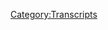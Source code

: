 {{Transcript
    | title         = [[547: April 8, 2021]]
    | caption       = [https://knowledgefight.libsyn.com/547-april-8-2021 Listen to this episode on Libsyn]
    | episodeNumber = [[547: April 8, 2021|547]]
    | length        = 01:26:08
}}

{{MessageBox
    | header     = Warning: Bot Generated Content
    | text       = This transcript was automatically generated by transcription software and likely contains many mistakes and misattributions. Please check the audio for definitive quotes, attribution, and context.
    | image      = N3yvass4myg91.webp
    | imagewidth = 50px
    | id         = warning
}}

{{TranscriptBlock
    | name      = Unknown Speaker
    | timestamp = 00:00:00.000
    | text      = N-N-N-N-N-N-N-Knowledge Fight
}}

{{TranscriptBlock
    | name      = Unknown Speaker
    | timestamp = 00:00:13.000
    | text      = Damn and Jordan, I am sweating
}}

{{TranscriptBlock
    | name      = Unknown Speaker
    | timestamp = 00:00:18.079
    | text      = Knowledgefight.com, it's time to pray
}}

{{TranscriptBlock
    | name      = Unknown Speaker
    | timestamp = 00:00:21.320
    | text      = I have great respect for Knowledgefight
}}

{{TranscriptBlock
    | name      = Unknown Speaker
    | timestamp = 00:00:23.920
    | text      = Knowledgefight
}}

{{TranscriptBlock
    | name      = Unknown Speaker
    | timestamp = 00:00:25.199
    | text      = I'm sick of them posing as if they're the good guys
}}

{{TranscriptBlock
    | name      = Unknown Speaker
    | timestamp = 00:00:27.440
    | text      = Shang, we are the bad guys, Knowledgefight
}}

{{TranscriptBlock
    | name      = Unknown Speaker
    | timestamp = 00:00:30.039
    | text      = Damn and Jordan, Knowledgefight
}}

{{TranscriptBlock
    | name      = Unknown Speaker
    | timestamp = 00:00:32.240
    | text      = Rattle her, rattle her, rattle her
}}

{{TranscriptBlock
    | name      = Unknown Speaker
    | timestamp = 00:00:35.039
    | text      = Need, I need money
}}

{{TranscriptBlock
    | name      = Unknown Speaker
    | timestamp = 00:00:36.439
    | text      = Rattle her, rattle her, rattle her
}}

{{TranscriptBlock
    | name      = Unknown Speaker
    | timestamp = 00:00:39.439
    | text      = Andy and Kansas, Andy and, Andy and
}}

{{TranscriptBlock
    | name      = Unknown Speaker
    | timestamp = 00:00:42.240
    | text      = Stop it, Andy and Kan, Andy and Kansas
}}

{{TranscriptBlock
    | name      = Unknown Speaker
    | timestamp = 00:00:46.240
    | text      = It's time to pray
}}

{{TranscriptBlock
    | name      = Unknown Speaker
    | timestamp = 00:00:47.240
    | text      = Andy and Kansas, you're on the air, thanks for holding us
}}

{{TranscriptBlock
    | name      = Unknown Speaker
    | timestamp = 00:00:49.439
    | text      = Hello Alex, I'm a victim caller, I'm a huge fan
}}

{{TranscriptBlock
    | name      = Unknown Speaker
    | timestamp = 00:00:51.840
    | text      = I love your work
}}

{{TranscriptBlock
    | name      = Unknown Speaker
    | timestamp = 00:00:53.039
    | text      = Knowledgefight
}}

{{TranscriptBlock
    | name      = Unknown Speaker
    | timestamp = 00:00:54.840
    | text      = N-N-N-N-N-Knowledgefight.com
}}

{{TranscriptBlock
    | name      = Unknown Speaker
    | timestamp = 00:00:58.439
    | text      = I love you
}}

{{TranscriptBlock
    | name      = Unknown Speaker
    | timestamp = 00:00:59.439
    | text      = Hey everybody, welcome back to Knowledgefight, I'm Dan
}}

{{TranscriptBlock
    | name      = Unknown Speaker
    | timestamp = 00:01:01.439
    | text      = I'm Jordan
}}

{{TranscriptBlock
    | name      = Unknown Speaker
    | timestamp = 00:01:02.240
    | text      = We're Gible Dudes, like to sit around, drink novelty beverages
}}

{{TranscriptBlock
    | name      = Unknown Speaker
    | timestamp = 00:01:04.239
    | text      = and talk a little bit about Alex Jones
}}

{{TranscriptBlock
    | name      = Unknown Speaker
    | timestamp = 00:01:06.040
    | text      = Oh indeed we are, Dan
}}

{{TranscriptBlock
    | name      = Unknown Speaker
    | timestamp = 00:01:07.640
    | text      = Jordan
}}

{{TranscriptBlock
    | name      = Unknown Speaker
    | timestamp = 00:01:08.040
    | text      = Dan
}}

{{TranscriptBlock
    | name      = Unknown Speaker
    | timestamp = 00:01:08.439
    | text      = Jordan
}}

{{TranscriptBlock
    | name      = Unknown Speaker
    | timestamp = 00:01:09.040
    | text      = Quick question
}}

{{TranscriptBlock
    | name      = Unknown Speaker
    | timestamp = 00:01:10.040
    | text      = What's up?
}}

{{TranscriptBlock
    | name      = Unknown Speaker
    | timestamp = 00:01:10.840
    | text      = What's your bright spot today?
}}

{{TranscriptBlock
    | name      = Unknown Speaker
    | timestamp = 00:01:11.640
    | text      = My bright spot today, Jordan, is, uh, hey
}}

{{TranscriptBlock
    | name      = Unknown Speaker
    | timestamp = 00:01:14.640
    | text      = I finally got an appointment to get a vaccine
}}

{{TranscriptBlock
    | name      = Unknown Speaker
    | timestamp = 00:01:17.439
    | text      = Yay!
}}

{{TranscriptBlock
    | name      = Unknown Speaker
    | timestamp = 00:01:18.640
    | text      = Oh yeah, thank you
}}

{{TranscriptBlock
    | name      = Unknown Speaker
    | timestamp = 00:01:19.840
    | text      = Very exciting
}}

{{TranscriptBlock
    | name      = Unknown Speaker
    | timestamp = 00:01:20.840
    | text      = Um, it's been, I've been, uh, I'm past due in terms of, like, the groupings and what have you
}}

{{TranscriptBlock
    | name      = Unknown Speaker
    | timestamp = 00:01:26.239
    | text      = and I've been trying to, uh, find a place where I can go get a shot
}}

{{TranscriptBlock
    | name      = Unknown Speaker
    | timestamp = 00:01:30.640
    | text      = and I'm finally, as people are listening to this, it comes out on Friday
}}

{{TranscriptBlock
    | name      = Unknown Speaker
    | timestamp = 00:01:34.640
    | text      = Oh that's true
}}

{{TranscriptBlock
    | name      = Unknown Speaker
    | timestamp = 00:01:35.439
    | text      = I'm going tomorrow
}}

{{TranscriptBlock
    | name      = Unknown Speaker
    | timestamp = 00:01:36.840
    | text      = Yeah, yeah, yeah
}}

{{TranscriptBlock
    | name      = Unknown Speaker
    | timestamp = 00:01:37.840
    | text      = to get my shot, so, uh, I'm excited about that
}}

{{TranscriptBlock
    | name      = Unknown Speaker
    | timestamp = 00:01:40.840
    | text      = I'm very excited about that
}}

{{TranscriptBlock
    | name      = Unknown Speaker
    | timestamp = 00:01:42.239
    | text      = I'm excited about embarking on this next chapter of, uh, life
}}

{{TranscriptBlock
    | name      = Unknown Speaker
    | timestamp = 00:01:45.040
    | text      = We're free!
}}

{{TranscriptBlock
    | name      = Unknown Speaker
    | timestamp = 00:01:47.040
    | text      = Or something approximating it
}}

{{TranscriptBlock
    | name      = Unknown Speaker
    | timestamp = 00:01:49.040
    | text      = Something like that
}}

{{TranscriptBlock
    | name      = Unknown Speaker
    | timestamp = 00:01:49.640
    | text      = Yeah, and, uh, also as a sort of byproduct of this, this bright spot
}}

{{TranscriptBlock
    | name      = Unknown Speaker
    | timestamp = 00:01:53.640
    | text      = Um, I don't know if there's going to be, you know, any kind of side effects
}}

{{TranscriptBlock
    | name      = Unknown Speaker
    | timestamp = 00:01:57.439
    | text      = like a fever or, you know, tiredness or anything
}}

{{TranscriptBlock
    | name      = Unknown Speaker
    | timestamp = 00:02:00.640
    | text      = and so, in the interest of that, I'm going to give myself the weekend for just self and rest
}}

{{TranscriptBlock
    | name      = Unknown Speaker
    | timestamp = 00:02:06.239
    | text      = Recuperation
}}

{{TranscriptBlock
    | name      = Unknown Speaker
    | timestamp = 00:02:07.239
    | text      = Um, and so our Monday episode, uh, will actually come out on Wednesday
}}

{{TranscriptBlock
    | name      = Unknown Speaker
    | timestamp = 00:02:11.039
    | text      = Yes
}}

{{TranscriptBlock
    | name      = Unknown Speaker
    | timestamp = 00:02:11.439
    | text      = We're gonna push that back just, uh, for the sake of
}}

{{TranscriptBlock
    | name      = Unknown Speaker
    | timestamp = 00:02:13.840
    | text      = Safety, better safe than sorry
}}

{{TranscriptBlock
    | name      = Unknown Speaker
    | timestamp = 00:02:16.039
    | text      = I'd like to sit around and drink some tea, maybe, or something, you know, like
}}

{{TranscriptBlock
    | name      = Unknown Speaker
    | timestamp = 00:02:19.840
    | text      = If there's anything that the pandemic has taught us, it's maybe be overly cautious from time to time
}}

{{TranscriptBlock
    | name      = Unknown Speaker
    | timestamp = 00:02:24.240
    | text      = Yeah, you know, it's sort of, uh, I wanna, I wanna be like that image of what my parents thought I was doing
}}

{{TranscriptBlock
    | name      = Unknown Speaker
    | timestamp = 00:02:29.439
    | text      = when I stayed home from school sick
}}

{{TranscriptBlock
    | name      = Unknown Speaker
    | timestamp = 00:02:31.439
    | text      = When I was in school
}}

{{TranscriptBlock
    | name      = Unknown Speaker
    | timestamp = 00:02:33.039
    | text      = Oh, he's just watching the Price is Right like everybody else does
}}

{{TranscriptBlock
    | name      = Unknown Speaker
    | timestamp = 00:02:36.439
    | text      = Just sipping soup
}}

{{TranscriptBlock
    | name      = Unknown Speaker
    | timestamp = 00:02:37.840
    | text      = Just sitting there with a little blanket on
}}

{{TranscriptBlock
    | name      = Unknown Speaker
    | timestamp = 00:02:40.039
    | text      = Just broth
}}

{{TranscriptBlock
    | name      = Unknown Speaker
    | timestamp = 00:02:40.840
    | text      = Oh, yeah, yeah, yeah
}}

{{TranscriptBlock
    | name      = Unknown Speaker
    | timestamp = 00:02:41.840
    | text      = Letting those, those fumes open up my pores and my, uh
}}

{{TranscriptBlock
    | name      = Unknown Speaker
    | timestamp = 00:02:45.840
    | text      = Absolutely
}}

{{TranscriptBlock
    | name      = Unknown Speaker
    | timestamp = 00:02:46.340
    | text      = My sinuses
}}

{{TranscriptBlock
    | name      = Unknown Speaker
    | timestamp = 00:02:46.840
    | text      = Yeah, you got it
}}

{{TranscriptBlock
    | name      = Unknown Speaker
    | timestamp = 00:02:47.639
    | text      = Um, yeah, so that's, that's exciting
}}

{{TranscriptBlock
    | name      = Unknown Speaker
    | timestamp = 00:02:49.639
    | text      = That's wonderful
}}

{{TranscriptBlock
    | name      = Unknown Speaker
    | timestamp = 00:02:50.439
    | text      = Yeah, how about you?
}}

{{TranscriptBlock
    | name      = Unknown Speaker
    | timestamp = 00:02:51.240
    | text      = We're all very excited
}}

{{TranscriptBlock
    | name      = Unknown Speaker
    | timestamp = 00:02:51.840
    | text      = Uh, my bright spot, Dan, is, uh, Godspeed You Black Emperor
}}

{{TranscriptBlock
    | name      = Unknown Speaker
    | timestamp = 00:02:55.240
    | text      = Yeah, you were telling me it's a new album
}}

{{TranscriptBlock
    | name      = Unknown Speaker
    | timestamp = 00:02:56.240
    | text      = Has put out a new album
}}

{{TranscriptBlock
    | name      = Unknown Speaker
    | timestamp = 00:02:57.240
    | text      = And it is spectacular
}}

{{TranscriptBlock
    | name      = Unknown Speaker
    | timestamp = 00:02:59.439
    | text      = Yeah
}}

{{TranscriptBlock
    | name      = Unknown Speaker
    | timestamp = 00:02:59.840
    | text      = It is so good
}}

{{TranscriptBlock
    | name      = Unknown Speaker
    | timestamp = 00:03:00.840
    | text      = Mhm
}}

{{TranscriptBlock
    | name      = Unknown Speaker
    | timestamp = 00:03:01.240
    | text      = They're on, like, almost 25 years as a band or something
}}

{{TranscriptBlock
    | name      = Unknown Speaker
    | timestamp = 00:03:05.439
    | text      = They're incredible
}}

{{TranscriptBlock
    | name      = Unknown Speaker
    | timestamp = 00:03:07.039
    | text      = It's fantastic
}}

{{TranscriptBlock
    | name      = Unknown Speaker
    | timestamp = 00:03:08.639
    | text      = They still got it, Dan
}}

{{TranscriptBlock
    | name      = Unknown Speaker
    | timestamp = 00:03:10.039
    | text      = I feel like you and I were supposed to do something and you couldn't because you had to listen to the album on repeat
}}

{{TranscriptBlock
    | name      = Unknown Speaker
    | timestamp = 00:03:13.639
    | text      = I was too busy listening to Godspeed
}}

{{TranscriptBlock
    | name      = Unknown Speaker
    | timestamp = 00:03:17.240
    | text      = Uh, hey, work can't get done
}}

{{TranscriptBlock
    | name      = Unknown Speaker
    | timestamp = 00:03:19.240
    | text      = Sorry, I would, look, I would love to help
}}

{{TranscriptBlock
    | name      = Unknown Speaker
    | timestamp = 00:03:21.240
    | text      = But, uh, Godspeed released a new album
}}

{{TranscriptBlock
    | name      = Unknown Speaker
    | timestamp = 00:03:23.439
    | text      = So I'm gonna have to listen to this 40-minute opus
}}

{{TranscriptBlock
    | name      = Unknown Speaker
    | timestamp = 00:03:27.039
    | text      = I understand
}}

{{TranscriptBlock
    | name      = Unknown Speaker
    | timestamp = 00:03:27.639
    | text      = Yeah
}}

{{TranscriptBlock
    | name      = Unknown Speaker
    | timestamp = 00:03:28.039
    | text      = I understand
}}

{{TranscriptBlock
    | name      = Unknown Speaker
    | timestamp = 00:03:29.039
    | text      = Um, so, Jordan, today we have an interesting, uh, little bit to go over
}}

{{TranscriptBlock
    | name      = Unknown Speaker
    | timestamp = 00:03:32.439
    | text      = I don't know if you've been able to keep unaware of some of the news
}}

{{TranscriptBlock
    | name      = Unknown Speaker
    | timestamp = 00:03:36.439
    | text      = Some of it I have been unable to stay unaware of
}}

{{TranscriptBlock
    | name      = Unknown Speaker
    | timestamp = 00:03:39.639
    | text      = Right, so we'll get into some of that
}}

{{TranscriptBlock
    | name      = Unknown Speaker
    | timestamp = 00:03:41.039
    | text      = Alright
}}

{{TranscriptBlock
    | name      = Unknown Speaker
    | timestamp = 00:03:41.639
    | text      = Oh, boy
}}

{{TranscriptBlock
    | name      = Unknown Speaker
    | timestamp = 00:03:42.639
    | text      = Um, but before we do, let's take a little moment to say hello and thank you to some new wonks
}}

{{TranscriptBlock
    | name      = Unknown Speaker
    | timestamp = 00:03:46.439
    | text      = Oh, that's a great idea
}}

{{TranscriptBlock
    | name      = Unknown Speaker
    | timestamp = 00:03:47.439
    | text      = First, uh, this person, J-D-O, J-D-O, I don't know how to pronounce that
}}

{{TranscriptBlock
    | name      = Unknown Speaker
    | timestamp = 00:03:52.039
    | text      = Sure
}}

{{TranscriptBlock
    | name      = Unknown Speaker
    | timestamp = 00:03:53.039
    | text      = J-D-O
}}

{{TranscriptBlock
    | name      = Unknown Speaker
    | timestamp = 00:03:55.039
    | text      = Um, they, uh, also, uh, were kind enough to mention, uh, keep, uh, tell me about an event that's coming up in Oklahoma
}}

{{TranscriptBlock
    | name      = Unknown Speaker
    | timestamp = 00:04:02.639
    | text      = Uh-huh
}}

{{TranscriptBlock
    | name      = Unknown Speaker
    | timestamp = 00:04:03.639
    | text      = Where, uh, all kinds of weirdos are speaking and, man, I wanna go
}}

{{TranscriptBlock
    | name      = Unknown Speaker
    | timestamp = 00:04:09.240
    | text      = I believe Mike Adams is giving a speech
}}

{{TranscriptBlock
    | name      = Unknown Speaker
    | timestamp = 00:04:10.840
    | text      = Oh, no
}}

{{TranscriptBlock
    | name      = Unknown Speaker
    | timestamp = 00:04:11.840
    | text      = Uh, I really would like to go, but I don't think I'm gonna be able to make it
}}

{{TranscriptBlock
    | name      = Unknown Speaker
    | timestamp = 00:04:14.439
    | text      = But anyway, thank you, J-D-O
}}

{{TranscriptBlock
    | name      = Unknown Speaker
    | timestamp = 00:04:16.040
    | text      = I'm a policy wonk
}}

{{TranscriptBlock
    | name      = Unknown Speaker
    | timestamp = 00:04:17.040
    | text      = You're now a policy wonk
}}

{{TranscriptBlock
    | name      = Unknown Speaker
    | timestamp = 00:04:18.040
    | text      = Thank you
}}

{{TranscriptBlock
    | name      = Unknown Speaker
    | timestamp = 00:04:19.040
    | text      = Next
}}

{{TranscriptBlock
    | name      = Unknown Speaker
    | timestamp = 00:04:20.040
    | text      = Oi, hawkin
}}

{{TranscriptBlock
    | name      = Unknown Speaker
    | timestamp = 00:04:21.040
    | text      = Thank you so much, you are now a policy wonk
}}

{{TranscriptBlock
    | name      = Unknown Speaker
    | timestamp = 00:04:22.040
    | text      = I'm a policy wonk
}}

{{TranscriptBlock
    | name      = Unknown Speaker
    | timestamp = 00:04:23.040
    | text      = Thank you very much
}}

{{TranscriptBlock
    | name      = Unknown Speaker
    | timestamp = 00:04:24.040
    | text      = Oi, hawkin
}}

{{TranscriptBlock
    | name      = Unknown Speaker
    | timestamp = 00:04:25.040
    | text      = Uh, this person also wanted me to give a shout-out to the Knowledge Fighters
}}

{{TranscriptBlock
    | name      = Unknown Speaker
    | timestamp = 00:04:28.540
    | text      = Apparently there's a Discord, uh, uh, server?
}}

{{TranscriptBlock
    | name      = Unknown Speaker
    | timestamp = 00:04:32.040
    | text      = Is that what it's called?
}}

{{TranscriptBlock
    | name      = Unknown Speaker
    | timestamp = 00:04:33.040
    | text      = I have no idea
}}

{{TranscriptBlock
    | name      = Unknown Speaker
    | timestamp = 00:04:34.040
    | text      = Discord is beyond me
}}

{{TranscriptBlock
    | name      = Unknown Speaker
    | timestamp = 00:04:35.040
    | text      = Yeah, me too
}}

{{TranscriptBlock
    | name      = Unknown Speaker
    | timestamp = 00:04:36.040
    | text      = Um, but, uh, there's apparently a place where, uh, listeners of the show congregate and, uh,
}}

{{TranscriptBlock
    | name      = Unknown Speaker
    | timestamp = 00:04:41.040
    | text      = chat, uh, up
}}

{{TranscriptBlock
    | name      = Unknown Speaker
    | timestamp = 00:04:42.040
    | text      = And I've heard it's a lot of fun
}}

{{TranscriptBlock
    | name      = Unknown Speaker
    | timestamp = 00:04:44.040
    | text      = Oh, that's great!
}}

{{TranscriptBlock
    | name      = Unknown Speaker
    | timestamp = 00:04:45.040
    | text      = Yeah, so
}}

{{TranscriptBlock
    | name      = Unknown Speaker
    | timestamp = 00:04:46.040
    | text      = That's really great that I'm just now finding out about it
}}

{{TranscriptBlock
    | name      = Unknown Speaker
    | timestamp = 00:04:49.040
    | text      = Uh, next
}}

{{TranscriptBlock
    | name      = Unknown Speaker
    | timestamp = 00:04:50.040
    | text      = Justice for wonk
}}

{{TranscriptBlock
    | name      = Unknown Speaker
    | timestamp = 00:04:51.040
    | text      = Thank you so much, you are now a policy wonk
}}

{{TranscriptBlock
    | name      = Unknown Speaker
    | timestamp = 00:04:52.839
    | text      = I'm a policy wonk
}}

{{TranscriptBlock
    | name      = Unknown Speaker
    | timestamp = 00:04:53.839
    | text      = Thank you very much
}}

{{TranscriptBlock
    | name      = Unknown Speaker
    | timestamp = 00:04:54.839
    | text      = Thank you, next
}}

{{TranscriptBlock
    | name      = Unknown Speaker
    | timestamp = 00:04:55.839
    | text      = And that is our rallying cry, Dan
}}

{{TranscriptBlock
    | name      = Unknown Speaker
    | timestamp = 00:04:56.839
    | text      = Next
}}

{{TranscriptBlock
    | name      = Unknown Speaker
    | timestamp = 00:04:57.839
    | text      = Pee Biggs
}}

{{TranscriptBlock
    | name      = Unknown Speaker
    | timestamp = 00:04:58.839
    | text      = Thank you so much, you are now a policy wonk
}}

{{TranscriptBlock
    | name      = Unknown Speaker
    | timestamp = 00:05:00.040
    | text      = I'm a policy wonk
}}

{{TranscriptBlock
    | name      = Unknown Speaker
    | timestamp = 00:05:01.040
    | text      = Thanks, Pee Biggs
}}

{{TranscriptBlock
    | name      = Unknown Speaker
    | timestamp = 00:05:02.040
    | text      = Thank you
}}

{{TranscriptBlock
    | name      = Unknown Speaker
    | timestamp = 00:05:03.040
    | text      = Next
}}

{{TranscriptBlock
    | name      = Unknown Speaker
    | timestamp = 00:05:04.040
    | text      = Durk
}}

{{TranscriptBlock
    | name      = Unknown Speaker
    | timestamp = 00:05:05.040
    | text      = Queer
}}

{{TranscriptBlock
    | name      = Unknown Speaker
    | timestamp = 00:05:06.040
    | text      = Durk
}}

{{TranscriptBlock
    | name      = Unknown Speaker
    | timestamp = 00:05:07.040
    | text      = Queerdinker
}}

{{TranscriptBlock
    | name      = Unknown Speaker
    | timestamp = 00:05:08.040
    | text      = Thank you so much, you are now a policy wonk
}}

{{TranscriptBlock
    | name      = Unknown Speaker
    | timestamp = 00:05:09.040
    | text      = I'm a policy wonk
}}

{{TranscriptBlock
    | name      = Unknown Speaker
    | timestamp = 00:05:10.040
    | text      = Thank you very much
}}

{{TranscriptBlock
    | name      = Unknown Speaker
    | timestamp = 00:05:11.040
    | text      = Durk
}}

{{TranscriptBlock
    | name      = Unknown Speaker
    | timestamp = 00:05:12.040
    | text      = Queerdinker
}}

{{TranscriptBlock
    | name      = Unknown Speaker
    | timestamp = 00:05:13.040
    | text      = Oh, boy
}}

{{TranscriptBlock
    | name      = Unknown Speaker
    | timestamp = 00:05:14.040
    | text      = I think they said that they wanted me to mispronounce
}}

{{TranscriptBlock
    | name      = Unknown Speaker
    | timestamp = 00:05:15.040
    | text      = Mispronounce it?
}}

{{TranscriptBlock
    | name      = Unknown Speaker
    | timestamp = 00:05:16.040
    | text      = Yeah, okay
}}

{{TranscriptBlock
    | name      = Unknown Speaker
    | timestamp = 00:05:17.040
    | text      = Next
}}

{{TranscriptBlock
    | name      = Unknown Speaker
    | timestamp = 00:05:18.040
    | text      = Zap
}}

{{TranscriptBlock
    | name      = Unknown Speaker
    | timestamp = 00:05:19.040
    | text      = Rodoser
}}

{{TranscriptBlock
    | name      = Unknown Speaker
    | timestamp = 00:05:20.040
    | text      = Thank you so much, you are now a policy wonk
}}

{{TranscriptBlock
    | name      = Unknown Speaker
    | timestamp = 00:05:21.040
    | text      = I'm a policy wonk
}}

{{TranscriptBlock
    | name      = Unknown Speaker
    | timestamp = 00:05:22.040
    | text      = Thank you very much, Zap Rodoser
}}

{{TranscriptBlock
    | name      = Unknown Speaker
    | timestamp = 00:05:23.040
    | text      = Rose Dozer
}}

{{TranscriptBlock
    | name      = Unknown Speaker
    | timestamp = 00:05:24.040
    | text      = Zap Rose Dozer
}}

{{TranscriptBlock
    | name      = Unknown Speaker
    | timestamp = 00:05:25.040
    | text      = Apologies
}}

{{TranscriptBlock
    | name      = Unknown Speaker
    | timestamp = 00:05:26.040
    | text      = I, I only hear Zap Brannigan in my head, so that's what I got
}}

{{TranscriptBlock
    | name      = Unknown Speaker
    | timestamp = 00:05:29.040
    | text      = Next
}}

{{TranscriptBlock
    | name      = Unknown Speaker
    | timestamp = 00:05:30.040
    | text      = Jucks
}}

{{TranscriptBlock
    | name      = Unknown Speaker
    | timestamp = 00:05:31.040
    | text      = Jucks definitely killed his daughter
}}

{{TranscriptBlock
    | name      = Unknown Speaker
    | timestamp = 00:05:32.040
    | text      = Chuck Norris wasn't wearing a wig
}}

{{TranscriptBlock
    | name      = Unknown Speaker
    | timestamp = 00:05:34.040
    | text      = Thank you so much, you are now a policy wonk
}}

{{TranscriptBlock
    | name      = Unknown Speaker
    | timestamp = 00:05:36.040
    | text      = I'm a policy wonk
}}

{{TranscriptBlock
    | name      = Unknown Speaker
    | timestamp = 00:05:37.040
    | text      = Thank you so much
}}

{{TranscriptBlock
    | name      = Unknown Speaker
    | timestamp = 00:05:38.040
    | text      = Thank you very much
}}

{{TranscriptBlock
    | name      = Unknown Speaker
    | timestamp = 00:05:39.040
    | text      = And finally, I'd like to say thank you and give a shout out to a new technocrat, this
}}

{{TranscriptBlock
    | name      = Unknown Speaker
    | timestamp = 00:05:43.040
    | text      = is, uh, thank you so much, Treadmark, you are now a technocrat
}}

{{TranscriptBlock
    | name      = Unknown Speaker
    | timestamp = 00:05:47.040
    | text      = I'm a policy wonk
}}

{{TranscriptBlock
    | name      = Unknown Speaker
    | timestamp = 00:05:48.040
    | text      = Crikey, mate, that's fantastic, have yourself a brew
}}

{{TranscriptBlock
    | name      = Unknown Speaker
    | timestamp = 00:05:51.040
    | text      = How's your 401k doing, bro?
}}

{{TranscriptBlock
    | name      = Unknown Speaker
    | timestamp = 00:05:53.040
    | text      = Alright, we gotta go full tilt boogie on this, Watson, alright?
}}

{{TranscriptBlock
    | name      = Unknown Speaker
    | timestamp = 00:05:55.040
    | text      = Let's just get down to business
}}

{{TranscriptBlock
    | name      = Unknown Speaker
    | timestamp = 00:05:57.040
    | text      = We ain't making that money off that heroin
}}

{{TranscriptBlock
    | name      = Unknown Speaker
    | timestamp = 00:05:59.040
    | text      = Why you pimps so good?
}}

{{TranscriptBlock
    | name      = Unknown Speaker
    | timestamp = 00:06:01.040
    | text      = My, my neck is freakishly large
}}

{{TranscriptBlock
    | name      = Unknown Speaker
    | timestamp = 00:06:03.040
    | text      = I declare info war on you
}}

{{TranscriptBlock
    | name      = Unknown Speaker
    | timestamp = 00:06:05.040
    | text      = Thank you so much, Treadmark
}}

{{TranscriptBlock
    | name      = Unknown Speaker
    | timestamp = 00:06:06.040
    | text      = Yes, thank you very much, Treadmark
}}

{{TranscriptBlock
    | name      = Unknown Speaker
    | timestamp = 00:06:08.040
    | text      = Treadmark also wanted me to give a shout out to, uh, Reddit board, ah shit, I forgot the
}}

{{TranscriptBlock
    | name      = Unknown Speaker
    | timestamp = 00:06:13.040
    | text      = name of it
}}

{{TranscriptBlock
    | name      = Unknown Speaker
    | timestamp = 00:06:14.040
    | text      = Um, R The Donald, I believe was the one that he really wanted to get out there
}}

{{TranscriptBlock
    | name      = Unknown Speaker
    | timestamp = 00:06:24.040
    | text      = So Jordan, there's been some news
}}

{{TranscriptBlock
    | name      = Unknown Speaker
    | timestamp = 00:06:26.040
    | text      = Yes, Dan
}}

{{TranscriptBlock
    | name      = Unknown Speaker
    | timestamp = 00:06:27.040
    | text      = So I'd been all ready to go back to 2003 for today's episode, have some fun, learning about
}}

{{TranscriptBlock
    | name      = Unknown Speaker
    | timestamp = 00:06:33.040
    | text      = the past and what have you
}}

{{TranscriptBlock
    | name      = Unknown Speaker
    | timestamp = 00:06:34.040
    | text      = Of course
}}

{{TranscriptBlock
    | name      = Unknown Speaker
    | timestamp = 00:06:35.040
    | text      = But then at the last minute all my plans got thrown into whack
}}

{{TranscriptBlock
    | name      = Unknown Speaker
    | timestamp = 00:06:37.040
    | text      = As is always the case
}}

{{TranscriptBlock
    | name      = Unknown Speaker
    | timestamp = 00:06:39.040
    | text      = Alex went down to the border, he was looking for a soul to steal
}}

{{TranscriptBlock
    | name      = Unknown Speaker
    | timestamp = 00:06:42.040
    | text      = And on Wednesday he released a video of himself accosting somebody who was transporting some
}}

{{TranscriptBlock
    | name      = Unknown Speaker
    | timestamp = 00:06:47.040
    | text      = children, possibly recklessly in the back of a station wagon
}}

{{TranscriptBlock
    | name      = Unknown Speaker
    | timestamp = 00:06:50.040
    | text      = Sure
}}

{{TranscriptBlock
    | name      = Unknown Speaker
    | timestamp = 00:06:51.040
    | text      = Alex, or maybe it was more of a van, I don't know, I don't know car types
}}

{{TranscriptBlock
    | name      = Unknown Speaker
    | timestamp = 00:06:54.040
    | text      = Anyway, Alex and his associates yell at the guy driving the car about how he's been caught
}}

{{TranscriptBlock
    | name      = Unknown Speaker
    | timestamp = 00:06:59.040
    | text      = smuggling people
}}

{{TranscriptBlock
    | name      = Unknown Speaker
    | timestamp = 00:07:00.040
    | text      = Sure
}}

{{TranscriptBlock
    | name      = Unknown Speaker
    | timestamp = 00:07:01.040
    | text      = And it is a huge mess
}}

{{TranscriptBlock
    | name      = Unknown Speaker
    | timestamp = 00:07:02.040
    | text      = Uh huh
}}

{{TranscriptBlock
    | name      = Unknown Speaker
    | timestamp = 00:07:03.040
    | text      = I don't know what all the details of this situation are at this point, but I do know
}}

{{TranscriptBlock
    | name      = Unknown Speaker
    | timestamp = 00:07:06.040
    | text      = that I don't believe for a second that Alex and his dumb posse found someone just smuggling
}}

{{TranscriptBlock
    | name      = Unknown Speaker
    | timestamp = 00:07:10.040
    | text      = children casually
}}

{{TranscriptBlock
    | name      = Unknown Speaker
    | timestamp = 00:07:11.040
    | text      = I'm gonna wait to dig into this until there's a little bit more public information because
}}

{{TranscriptBlock
    | name      = Unknown Speaker
    | timestamp = 00:07:15.040
    | text      = I could see this going a couple different directions
}}

{{TranscriptBlock
    | name      = Unknown Speaker
    | timestamp = 00:07:18.040
    | text      = And honestly, Alex better keep his fingers crossed because it looks like a couple things
}}

{{TranscriptBlock
    | name      = Unknown Speaker
    | timestamp = 00:07:21.040
    | text      = in that video that he released could be crimes
}}

{{TranscriptBlock
    | name      = Unknown Speaker
    | timestamp = 00:07:24.040
    | text      = Oh, that's not good
}}

{{TranscriptBlock
    | name      = Unknown Speaker
    | timestamp = 00:07:25.040
    | text      = He's sitting there banging like on the roof of a car trying to physically stop it from
}}

{{TranscriptBlock
    | name      = Unknown Speaker
    | timestamp = 00:07:29.040
    | text      = leaving
}}

{{TranscriptBlock
    | name      = Unknown Speaker
    | timestamp = 00:07:30.040
    | text      = Yeah
}}

{{TranscriptBlock
    | name      = Unknown Speaker
    | timestamp = 00:07:31.040
    | text      = Which could be a problem
}}

{{TranscriptBlock
    | name      = Unknown Speaker
    | timestamp = 00:07:32.040
    | text      = He's acting in ways that some might interpret as defamatory
}}

{{TranscriptBlock
    | name      = Unknown Speaker
    | timestamp = 00:07:36.040
    | text      = I mean, it does a little bit sound like Alex Jones just started attacking Clark Griswold
}}

{{TranscriptBlock
    | name      = Unknown Speaker
    | timestamp = 00:07:43.040
    | text      = on the way to the fucking theme park
}}

{{TranscriptBlock
    | name      = Unknown Speaker
    | timestamp = 00:07:46.040
    | text      = I'm not a legal expert, but it really looks like this video is an open and shut case of
}}

{{TranscriptBlock
    | name      = Unknown Speaker
    | timestamp = 00:07:51.040
    | text      = defamation against a charity that is alleged to be involved in this smuggling
}}

{{TranscriptBlock
    | name      = Unknown Speaker
    | timestamp = 00:07:55.040
    | text      = This is Catholic Charities RGV
}}

{{TranscriptBlock
    | name      = Unknown Speaker
    | timestamp = 00:07:59.040
    | text      = Their address and signs are clearly shown in the video
}}

{{TranscriptBlock
    | name      = Unknown Speaker
    | timestamp = 00:08:02.040
    | text      = That's not good
}}

{{TranscriptBlock
    | name      = Unknown Speaker
    | timestamp = 00:08:03.040
    | text      = And the accusation is very clear from Alex's actions that this charity is essentially a
}}

{{TranscriptBlock
    | name      = Unknown Speaker
    | timestamp = 00:08:06.040
    | text      = front for smuggling
}}

{{TranscriptBlock
    | name      = Unknown Speaker
    | timestamp = 00:08:08.040
    | text      = That's probably defamatory
}}

{{TranscriptBlock
    | name      = Unknown Speaker
    | timestamp = 00:08:09.040
    | text      = This organization is the Catholic Charities of the Rio Grande Valley
}}

{{TranscriptBlock
    | name      = Unknown Speaker
    | timestamp = 00:08:12.040
    | text      = And the specific building that Alex was staking out was the Humanitarian Crisis Relief Center
}}

{{TranscriptBlock
    | name      = Unknown Speaker
    | timestamp = 00:08:17.040
    | text      = that they began operating last summer
}}

{{TranscriptBlock
    | name      = Unknown Speaker
    | timestamp = 00:08:19.040
    | text      = Right
}}

{{TranscriptBlock
    | name      = Unknown Speaker
    | timestamp = 00:08:20.040
    | text      = According to their website, this is at the Sacred Heart Catholic Church in McAllen, Texas
}}

{{TranscriptBlock
    | name      = Unknown Speaker
    | timestamp = 00:08:25.040
    | text      = And quote, the center provides a place for the countless men, women, and children and
}}

{{TranscriptBlock
    | name      = Unknown Speaker
    | timestamp = 00:08:29.040
    | text      = infant refugees to rest, have a warm meal, a shower, and change into clean clothing
}}

{{TranscriptBlock
    | name      = Unknown Speaker
    | timestamp = 00:08:34.039
    | text      = as well as receive medicine and other supplies before continuing on their journey
}}

{{TranscriptBlock
    | name      = Unknown Speaker
    | timestamp = 00:08:37.039
    | text      = So Alex was like, quick, someone's acting Christ-like, destroy them!
}}

{{TranscriptBlock
    | name      = Unknown Speaker
    | timestamp = 00:08:42.039
    | text      = Yep
}}

{{TranscriptBlock
    | name      = Unknown Speaker
    | timestamp = 00:08:43.039
    | text      = Okay
}}

{{TranscriptBlock
    | name      = Unknown Speaker
    | timestamp = 00:08:44.039
    | text      = If you look into this specific charity, it becomes a little interesting that Alex would
}}

{{TranscriptBlock
    | name      = Unknown Speaker
    | timestamp = 00:08:47.039
    | text      = choose this one to focus on
}}

{{TranscriptBlock
    | name      = Unknown Speaker
    | timestamp = 00:08:49.039
    | text      = The organization was started by a nun named Sister Norma Pimentel
}}

{{TranscriptBlock
    | name      = Unknown Speaker
    | timestamp = 00:08:53.039
    | text      = who was a very fierce and public critic of Trump's border policies
}}

{{TranscriptBlock
    | name      = Unknown Speaker
    | timestamp = 00:08:57.039
    | text      = To her credit, she was also a vocal opponent of Obama's policies, but that probably doesn't matter to Alex
}}

{{TranscriptBlock
    | name      = Unknown Speaker
    | timestamp = 00:09:02.039
    | text      = She wrote an op-ed in the Washington Post in February 2020 titled
}}

{{TranscriptBlock
    | name      = Unknown Speaker
    | timestamp = 00:09:06.039
    | text      = quote, President Trump don't ignore the suffering at the border caused by your policies
}}

{{TranscriptBlock
    | name      = Unknown Speaker
    | timestamp = 00:09:11.039
    | text      = In 2019, she was invited to participate in what was called a roundtable conversation
}}

{{TranscriptBlock
    | name      = Unknown Speaker
    | timestamp = 00:09:15.039
    | text      = about issues at the border with Trump himself
}}

{{TranscriptBlock
    | name      = Unknown Speaker
    | timestamp = 00:09:17.039
    | text      = That one was called Back in the Habit, I believe
}}

{{TranscriptBlock
    | name      = Unknown Speaker
    | timestamp = 00:09:21.039
    | text      = Sister Pimentel was disappointed by what she experienced
}}

{{TranscriptBlock
    | name      = Unknown Speaker
    | timestamp = 00:09:24.039
    | text      = as she discussed in an interview with Texas Monthly
}}

{{TranscriptBlock
    | name      = Unknown Speaker
    | timestamp = 00:09:27.039
    | text      = Quote, Trump asked every single person at the table to say something
}}

{{TranscriptBlock
    | name      = Unknown Speaker
    | timestamp = 00:09:31.039
    | text      = and I realized that when they were speaking, they were just reaffirming what it was
}}

{{TranscriptBlock
    | name      = Unknown Speaker
    | timestamp = 00:09:35.039
    | text      = that he had talked about and congratulating him
}}

{{TranscriptBlock
    | name      = Unknown Speaker
    | timestamp = 00:09:38.039
    | text      = I realized that the roundtable was about listening to and reaffirming his plans
}}

{{TranscriptBlock
    | name      = Unknown Speaker
    | timestamp = 00:09:42.039
    | text      = He didn't really give local people an opportunity to say anything
}}

{{TranscriptBlock
    | name      = Unknown Speaker
    | timestamp = 00:09:45.039
    | text      = That is unsurprising
}}

{{TranscriptBlock
    | name      = Unknown Speaker
    | timestamp = 00:09:47.039
    | text      = Very recently, in March 2021, she was featured in an article in the Rio Grande Guardian
}}

{{TranscriptBlock
    | name      = Unknown Speaker
    | timestamp = 00:09:53.039
    | text      = that begins like this
}}

{{TranscriptBlock
    | name      = Unknown Speaker
    | timestamp = 00:09:55.039
    | text      = Quote, the executive director of Catholic Charities of the Rio Grande Valley
}}

{{TranscriptBlock
    | name      = Unknown Speaker
    | timestamp = 00:09:59.039
    | text      = thanks God for President Biden's decision to reverse the Trump administration's
}}

{{TranscriptBlock
    | name      = Unknown Speaker
    | timestamp = 00:10:03.039
    | text      = Migrant Protection Protocols policy
}}

{{TranscriptBlock
    | name      = Unknown Speaker
    | timestamp = 00:10:05.039
    | text      = Sister Norma Pimentel says it's God's plan to have asylum requests
}}

{{TranscriptBlock
    | name      = Unknown Speaker
    | timestamp = 00:10:11.039
    | text      = of unaccompanied minors from Central America fully processed in the United States
}}

{{TranscriptBlock
    | name      = Unknown Speaker
    | timestamp = 00:10:15.039
    | text      = Sure, mere days ago, on April 4th
}}

{{TranscriptBlock
    | name      = Unknown Speaker
    | timestamp = 00:10:18.039
    | text      = Sister Pimentel was interviewed on Face the Nation
}}

{{TranscriptBlock
    | name      = Unknown Speaker
    | timestamp = 00:10:21.039
    | text      = where she discussed how Biden's changes to Trump's policies have changed her work
}}

{{TranscriptBlock
    | name      = Unknown Speaker
    | timestamp = 00:10:25.039
    | text      = Okay, so you're saying that a few days ago
}}

{{TranscriptBlock
    | name      = Unknown Speaker
    | timestamp = 00:10:28.039
    | text      = Just a few days, perhaps even, what?
}}

{{TranscriptBlock
    | name      = Unknown Speaker
    | timestamp = 00:10:31.039
    | text      = One or two days before this incident occurred
}}

{{TranscriptBlock
    | name      = Unknown Speaker
    | timestamp = 00:10:34.039
    | text      = Eh, right around
}}

{{TranscriptBlock
    | name      = Unknown Speaker
    | timestamp = 00:10:35.039
    | text      = The person who began or started the very charity that Alex will accosted
}}

{{TranscriptBlock
    | name      = Unknown Speaker
    | timestamp = 00:10:42.039
    | text      = and defamed
}}

{{TranscriptBlock
    | name      = Unknown Speaker
    | timestamp = 00:10:43.039
    | text      = Who has also been a long time public critic of Trump's policies
}}

{{TranscriptBlock
    | name      = Unknown Speaker
    | timestamp = 00:10:48.039
    | text      = and again, for the sake of giving it up for moral clarity and consistency
}}

{{TranscriptBlock
    | name      = Unknown Speaker
    | timestamp = 00:10:53.039
    | text      = was also a critic of Obama's policies
}}

{{TranscriptBlock
    | name      = Unknown Speaker
    | timestamp = 00:10:56.039
    | text      = and is a critic of these new policies not going far enough
}}

{{TranscriptBlock
    | name      = Unknown Speaker
    | timestamp = 00:10:59.039
    | text      = but inasmuch as they are representative of progress in the areas that she works in
}}

{{TranscriptBlock
    | name      = Unknown Speaker
    | timestamp = 00:11:04.039
    | text      = she is congratulatory of them
}}

{{TranscriptBlock
    | name      = Unknown Speaker
    | timestamp = 00:11:06.039
    | text      = So what you have just told me is that this was a completely extemporaneous event
}}

{{TranscriptBlock
    | name      = Unknown Speaker
    | timestamp = 00:11:13.039
    | text      = Alex was wandering around and heard the call to action
}}

{{TranscriptBlock
    | name      = Unknown Speaker
    | timestamp = 00:11:19.039
    | text      = No, but here's the thing
}}

{{TranscriptBlock
    | name      = Unknown Speaker
    | timestamp = 00:11:20.039
    | text      = Instinctively ran to stop this human trafficking from occurring
}}

{{TranscriptBlock
    | name      = Unknown Speaker
    | timestamp = 00:11:23.039
    | text      = No, but here's the thing
}}

{{TranscriptBlock
    | name      = Unknown Speaker
    | timestamp = 00:11:24.039
    | text      = I can totally believe he doesn't know any of this
}}

{{TranscriptBlock
    | name      = Unknown Speaker
    | timestamp = 00:11:28.039
    | text      = I actually can totally believe that too
}}

{{TranscriptBlock
    | name      = Unknown Speaker
    | timestamp = 00:11:31.039
    | text      = It could totally be a coincidence
}}

{{TranscriptBlock
    | name      = Unknown Speaker
    | timestamp = 00:11:33.039
    | text      = Yeah
}}

{{TranscriptBlock
    | name      = Unknown Speaker
    | timestamp = 00:11:34.039
    | text      = I was looking into this charity and trying to understand a little bit more about it
}}

{{TranscriptBlock
    | name      = Unknown Speaker
    | timestamp = 00:11:39.039
    | text      = and all these things like, oh, this is a person who is someone who Alex absolutely would target
}}

{{TranscriptBlock
    | name      = Unknown Speaker
    | timestamp = 00:11:44.039
    | text      = Oh, despise, yeah
}}

{{TranscriptBlock
    | name      = Unknown Speaker
    | timestamp = 00:11:45.039
    | text      = But at the same time, I can totally see this just being a situation where
}}

{{TranscriptBlock
    | name      = Unknown Speaker
    | timestamp = 00:11:50.039
    | text      = he went to McAllen, Texas
}}

{{TranscriptBlock
    | name      = Unknown Speaker
    | timestamp = 00:11:54.039
    | text      = was hanging out outside waiting for the optics to be right
}}

{{TranscriptBlock
    | name      = Unknown Speaker
    | timestamp = 00:11:57.039
    | text      = Sure
}}

{{TranscriptBlock
    | name      = Unknown Speaker
    | timestamp = 00:11:58.039
    | text      = Then he created a scene
}}

{{TranscriptBlock
    | name      = Unknown Speaker
    | timestamp = 00:11:59.039
    | text      = Sure
}}

{{TranscriptBlock
    | name      = Unknown Speaker
    | timestamp = 00:12:00.039
    | text      = did a publicity stunt
}}

{{TranscriptBlock
    | name      = Unknown Speaker
    | timestamp = 00:12:01.039
    | text      = and blah, blah, blah, here we go
}}

{{TranscriptBlock
    | name      = Unknown Speaker
    | timestamp = 00:12:02.039
    | text      = Yeah, that sounds about right
}}

{{TranscriptBlock
    | name      = Unknown Speaker
    | timestamp = 00:12:03.039
    | text      = But, better hope this doesn't go to court
}}

{{TranscriptBlock
    | name      = Unknown Speaker
    | timestamp = 00:12:06.039
    | text      = because I think you could make a pretty compelling case
}}

{{TranscriptBlock
    | name      = Unknown Speaker
    | timestamp = 00:12:09.039
    | text      = that Alex has a reason to have animus towards this organization
}}

{{TranscriptBlock
    | name      = Unknown Speaker
    | timestamp = 00:12:15.039
    | text      = based on their political differences
}}

{{TranscriptBlock
    | name      = Unknown Speaker
    | timestamp = 00:12:17.039
    | text      = I'm struggling to live in a world where a judge might disagree with me
}}

{{TranscriptBlock
    | name      = Unknown Speaker
    | timestamp = 00:12:23.039
    | text      = on what is very clearly an open and shut case
}}

{{TranscriptBlock
    | name      = Unknown Speaker
    | timestamp = 00:12:25.039
    | text      = I don't like living in a world where a judge is like, well, if you interpret that
}}

{{TranscriptBlock
    | name      = Unknown Speaker
    | timestamp = 00:12:29.039
    | text      = Nah, nah, nah, this is too obvious
}}

{{TranscriptBlock
    | name      = Unknown Speaker
    | timestamp = 00:12:31.039
    | text      = Yeah
}}

{{TranscriptBlock
    | name      = Unknown Speaker
    | timestamp = 00:12:32.039
    | text      = So, I don't really care to deconstruct this video in and of itself
}}

{{TranscriptBlock
    | name      = Unknown Speaker
    | timestamp = 00:12:36.039
    | text      = because it's just Alex yelling at a guy in a car
}}

{{TranscriptBlock
    | name      = Unknown Speaker
    | timestamp = 00:12:39.039
    | text      = It's great
}}

{{TranscriptBlock
    | name      = Unknown Speaker
    | timestamp = 00:12:40.039
    | text      = On April 8th, the Catholic Charities released a statement hoping to clarify
}}

{{TranscriptBlock
    | name      = Unknown Speaker
    | timestamp = 00:12:43.039
    | text      = the various defamatory claims made by Alex
}}

{{TranscriptBlock
    | name      = Unknown Speaker
    | timestamp = 00:12:46.039
    | text      = The response makes total sense
}}

{{TranscriptBlock
    | name      = Unknown Speaker
    | timestamp = 00:12:48.039
    | text      = Fuck that guy
}}

{{TranscriptBlock
    | name      = Unknown Speaker
    | timestamp = 00:12:49.039
    | text      = The only thing that I think is missing is a threat of legal action
}}

{{TranscriptBlock
    | name      = Unknown Speaker
    | timestamp = 00:12:52.039
    | text      = Yeah
}}

{{TranscriptBlock
    | name      = Unknown Speaker
    | timestamp = 00:12:53.039
    | text      = But again, this is up to everybody themselves
}}

{{TranscriptBlock
    | name      = Unknown Speaker
    | timestamp = 00:12:56.039
    | text      = Of course
}}

{{TranscriptBlock
    | name      = Unknown Speaker
    | timestamp = 00:12:57.039
    | text      = to deal with on their own terms and decide whether they want to go through that
}}

{{TranscriptBlock
    | name      = Unknown Speaker
    | timestamp = 00:13:00.039
    | text      = rigmarole and that public embarrassment and difficulty
}}

{{TranscriptBlock
    | name      = Unknown Speaker
    | timestamp = 00:13:04.039
    | text      = Oh yeah, I wouldn't wish that on my worst enemy
}}

{{TranscriptBlock
    | name      = Unknown Speaker
    | timestamp = 00:13:07.039
    | text      = Nah
}}

{{TranscriptBlock
    | name      = Unknown Speaker
    | timestamp = 00:13:08.039
    | text      = I would wish it on Alex though, so never mind
}}

{{TranscriptBlock
    | name      = Unknown Speaker
    | timestamp = 00:13:10.039
    | text      = I would wish that on my worst enemy, yeah
}}

{{TranscriptBlock
    | name      = Unknown Speaker
    | timestamp = 00:13:12.039
    | text      = I wouldn't wish whatever the person suing him would have to go through
}}

{{TranscriptBlock
    | name      = Unknown Speaker
    | timestamp = 00:13:16.039
    | text      = all the difficulty
}}

{{TranscriptBlock
    | name      = Unknown Speaker
    | timestamp = 00:13:17.039
    | text      = Yeah
}}

{{TranscriptBlock
    | name      = Unknown Speaker
    | timestamp = 00:13:18.039
    | text      = I understand why some people are reluctant to
}}

{{TranscriptBlock
    | name      = Unknown Speaker
    | timestamp = 00:13:22.039
    | text      = Totally
}}

{{TranscriptBlock
    | name      = Unknown Speaker
    | timestamp = 00:13:23.039
    | text      = But boy, this seems like a pretty easy case
}}

{{TranscriptBlock
    | name      = Unknown Speaker
    | timestamp = 00:13:26.039
    | text      = It shouldn't take too long to work its way through the courts
}}

{{TranscriptBlock
    | name      = Unknown Speaker
    | timestamp = 00:13:30.039
    | text      = Yeah
}}

{{TranscriptBlock
    | name      = Unknown Speaker
    | timestamp = 00:13:31.039
    | text      = I can imagine Alex giving a blustery speech about how he'll fight this or die
}}

{{TranscriptBlock
    | name      = Unknown Speaker
    | timestamp = 00:13:37.039
    | text      = Sure
}}

{{TranscriptBlock
    | name      = Unknown Speaker
    | timestamp = 00:13:38.039
    | text      = And then a week later issuing a public apology
}}

{{TranscriptBlock
    | name      = Unknown Speaker
    | timestamp = 00:13:40.039
    | text      = Listen, I don't want to get in the way of nuns doing all their business
}}

{{TranscriptBlock
    | name      = Unknown Speaker
    | timestamp = 00:13:44.039
    | text      = Love nuns
}}

{{TranscriptBlock
    | name      = Unknown Speaker
    | timestamp = 00:13:45.039
    | text      = Nuns are good people, yeah
}}

{{TranscriptBlock
    | name      = Unknown Speaker
    | timestamp = 00:13:47.039
    | text      = Did you see Sister Act 2 back in the habit?
}}

{{TranscriptBlock
    | name      = Unknown Speaker
    | timestamp = 00:13:49.039
    | text      = This is how I'm going to poach Jordan's joke
}}

{{TranscriptBlock
    | name      = Unknown Speaker
    | timestamp = 00:13:51.039
    | text      = It was pretty great
}}

{{TranscriptBlock
    | name      = Unknown Speaker
    | timestamp = 00:13:52.039
    | text      = So yeah, I don't want to talk about that video in and of itself
}}

{{TranscriptBlock
    | name      = Unknown Speaker
    | timestamp = 00:13:56.039
    | text      = but what I thought might be interesting is seeing what happens on the 8th
}}

{{TranscriptBlock
    | name      = Unknown Speaker
    | timestamp = 00:13:59.039
    | text      = because this is Thursday, this is after he's had the social media flare up
}}

{{TranscriptBlock
    | name      = Unknown Speaker
    | timestamp = 00:14:06.039
    | text      = over this video
}}

{{TranscriptBlock
    | name      = Unknown Speaker
    | timestamp = 00:14:07.039
    | text      = Sure, he's had his moment
}}

{{TranscriptBlock
    | name      = Unknown Speaker
    | timestamp = 00:14:08.039
    | text      = It's been posted, we went all kinds of viral and stuff
}}

{{TranscriptBlock
    | name      = Unknown Speaker
    | timestamp = 00:14:11.039
    | text      = Yeah, of course
}}

{{TranscriptBlock
    | name      = Unknown Speaker
    | timestamp = 00:14:12.039
    | text      = And yeah, I wanted to see where he was at on the 8th
}}

{{TranscriptBlock
    | name      = Unknown Speaker
    | timestamp = 00:14:15.039
    | text      = Yeah, sure, let's see what happens
}}

{{TranscriptBlock
    | name      = Unknown Speaker
    | timestamp = 00:14:16.039
    | text      = So here's another context drop from this show
}}

{{TranscriptBlock
    | name      = Unknown Speaker
    | timestamp = 00:14:18.039
    | text      = I'm not okay
}}

{{TranscriptBlock
    | name      = Unknown Speaker
    | timestamp = 00:14:20.039
    | text      = And is anybody the good guy in Ukraine?
}}

{{TranscriptBlock
    | name      = Unknown Speaker
    | timestamp = 00:14:23.039
    | text      = They've been killing each other for so long, eastern and western Ukraine
}}

{{TranscriptBlock
    | name      = Unknown Speaker
    | timestamp = 00:14:26.039
    | text      = It's like the half-cocks and McCoys
}}

{{TranscriptBlock
    | name      = Unknown Speaker
    | timestamp = 00:14:29.039
    | text      = What?
}}

{{TranscriptBlock
    | name      = Unknown Speaker
    | timestamp = 00:14:30.039
    | text      = Is anybody the bad guy in Ukraine is a dark question to ask
}}

{{TranscriptBlock
    | name      = Unknown Speaker
    | timestamp = 00:14:36.039
    | text      = Well, you're focusing on a different part than I'm focusing on
}}

{{TranscriptBlock
    | name      = Unknown Speaker
    | timestamp = 00:14:39.039
    | text      = I understand that
}}

{{TranscriptBlock
    | name      = Unknown Speaker
    | timestamp = 00:14:40.039
    | text      = The half-cocks and the McCoys?
}}

{{TranscriptBlock
    | name      = Unknown Speaker
    | timestamp = 00:14:41.039
    | text      = I don't know what to do with the half-cocks and the McCoys
}}

{{TranscriptBlock
    | name      = Unknown Speaker
    | timestamp = 00:14:44.039
    | text      = I just heard that and stroked out
}}

{{TranscriptBlock
    | name      = Unknown Speaker
    | timestamp = 00:14:46.039
    | text      = Yeah, I know that the people misspeak and whatever
}}

{{TranscriptBlock
    | name      = Unknown Speaker
    | timestamp = 00:14:49.039
    | text      = And I'm not a nitpicker
}}

{{TranscriptBlock
    | name      = Unknown Speaker
    | timestamp = 00:14:51.039
    | text      = But this is an out-of-context drop, first of all
}}

{{TranscriptBlock
    | name      = Unknown Speaker
    | timestamp = 00:14:53.039
    | text      = And second of all, if there's anything that Alex's persona should know a lot about
}}

{{TranscriptBlock
    | name      = Unknown Speaker
    | timestamp = 00:14:57.039
    | text      = Oh, the Hatfields and the McCoys?
}}

{{TranscriptBlock
    | name      = Unknown Speaker
    | timestamp = 00:14:59.039
    | text      = Yeah, you think so?
}}

{{TranscriptBlock
    | name      = Unknown Speaker
    | timestamp = 00:15:00.039
    | text      = Yes
}}

{{TranscriptBlock
    | name      = Unknown Speaker
    | timestamp = 00:15:01.039
    | text      = Not the half-asses and the McCoys?
}}

{{TranscriptBlock
    | name      = Unknown Speaker
    | timestamp = 00:15:03.039
    | text      = The half-cocks
}}

{{TranscriptBlock
    | name      = Unknown Speaker
    | timestamp = 00:15:04.039
    | text      = Yikes
}}

{{TranscriptBlock
    | name      = Unknown Speaker
    | timestamp = 00:15:06.039
    | text      = Oh man, now I want to start a gang called the half-cocks
}}

{{TranscriptBlock
    | name      = Unknown Speaker
    | timestamp = 00:15:10.039
    | text      = And just never explain the name
}}

{{TranscriptBlock
    | name      = Unknown Speaker
    | timestamp = 00:15:12.039
    | text      = Sure
}}

{{TranscriptBlock
    | name      = Unknown Speaker
    | timestamp = 00:15:13.039
    | text      = People are just like, why do they call them the half-cocks?
}}

{{TranscriptBlock
    | name      = Unknown Speaker
    | timestamp = 00:15:15.039
    | text      = They say, we should get windbreakers
}}

{{TranscriptBlock
    | name      = Unknown Speaker
    | timestamp = 00:15:19.039
    | text      = Unrelated to this conversation entirely
}}

{{TranscriptBlock
    | name      = Unknown Speaker
    | timestamp = 00:15:22.039
    | text      = That was just a random thought
}}

{{TranscriptBlock
    | name      = Unknown Speaker
    | timestamp = 00:15:25.039
    | text      = We should just get windbreakers
}}

{{TranscriptBlock
    | name      = Unknown Speaker
    | timestamp = 00:15:27.039
    | text      = So we're going to start here on April 8th
}}

{{TranscriptBlock
    | name      = Unknown Speaker
    | timestamp = 00:15:29.039
    | text      = And I will say, it seems like Alex isn't even thinking about the border, this video, anything
}}

{{TranscriptBlock
    | name      = Unknown Speaker
    | timestamp = 00:15:36.039
    | text      = Of course
}}

{{TranscriptBlock
    | name      = Unknown Speaker
    | timestamp = 00:15:37.039
    | text      = The alarm bells are hitting
}}

{{TranscriptBlock
    | name      = Unknown Speaker
    | timestamp = 00:15:39.039
    | text      = China has now, with aircraft carriers and over a hundred ships
}}

{{TranscriptBlock
    | name      = Unknown Speaker
    | timestamp = 00:15:43.039
    | text      = Thousands totaled
}}

{{TranscriptBlock
    | name      = Unknown Speaker
    | timestamp = 00:15:45.039
    | text      = Encircled Taiwan and has heavy bombers flying over it
}}

{{TranscriptBlock
    | name      = Unknown Speaker
    | timestamp = 00:15:50.039
    | text      = The Taiwanese say they may start firing missiles any minute
}}

{{TranscriptBlock
    | name      = Unknown Speaker
    | timestamp = 00:15:54.039
    | text      = That was this morning, last night there
}}

{{TranscriptBlock
    | name      = Unknown Speaker
    | timestamp = 00:15:57.039
    | text      = All hell is breaking loose
}}

{{TranscriptBlock
    | name      = Unknown Speaker
    | timestamp = 00:16:00.039
    | text      = The Russians are massing troops on the edge of Ukraine because Biden's sending in heavy weapons
}}

{{TranscriptBlock
    | name      = Unknown Speaker
    | timestamp = 00:16:05.039
    | text      = And there are major artillery battles going on
}}

{{TranscriptBlock
    | name      = Unknown Speaker
    | timestamp = 00:16:09.039
    | text      = Between proxy U.S. and Russian forces and we are not the good guys in this
}}

{{TranscriptBlock
    | name      = Unknown Speaker
    | timestamp = 00:16:13.039
    | text      = So we got a world war coming together here
}}

{{TranscriptBlock
    | name      = Unknown Speaker
    | timestamp = 00:16:16.039
    | text      = Yeah, that does sound pretty much the canary in the coal mine
}}

{{TranscriptBlock
    | name      = Unknown Speaker
    | timestamp = 00:16:20.039
    | text      = This seems to be the line that Alex is taking now
}}

{{TranscriptBlock
    | name      = Unknown Speaker
    | timestamp = 00:16:23.039
    | text      = Which I find interesting because a couple days prior
}}

{{TranscriptBlock
    | name      = Unknown Speaker
    | timestamp = 00:16:26.039
    | text      = He was really going hard on this SPARS document
}}

{{TranscriptBlock
    | name      = Unknown Speaker
    | timestamp = 00:16:29.039
    | text      = Sure
}}

{{TranscriptBlock
    | name      = Unknown Speaker
    | timestamp = 00:16:30.039
    | text      = And then he went to the border and did a giant publicity stunt
}}

{{TranscriptBlock
    | name      = Unknown Speaker
    | timestamp = 00:16:32.039
    | text      = Right, right, right
}}

{{TranscriptBlock
    | name      = Unknown Speaker
    | timestamp = 00:16:33.039
    | text      = And now it's world war
}}

{{TranscriptBlock
    | name      = Unknown Speaker
    | timestamp = 00:16:34.039
    | text      = Now we're moving on
}}

{{TranscriptBlock
    | name      = Unknown Speaker
    | timestamp = 00:16:35.039
    | text      = This is confusing
}}

{{TranscriptBlock
    | name      = Unknown Speaker
    | timestamp = 00:16:37.039
    | text      = I hear, I hear
}}

{{TranscriptBlock
    | name      = Unknown Speaker
    | timestamp = 00:16:39.039
    | text      = This is chaotic
}}

{{TranscriptBlock
    | name      = Unknown Speaker
    | timestamp = 00:16:40.039
    | text      = What I am hearing while he speaks is the advice of a lawyer in his ear going
}}

{{TranscriptBlock
    | name      = Unknown Speaker
    | timestamp = 00:16:44.039
    | text      = Don't explain anything about that
}}

{{TranscriptBlock
    | name      = Unknown Speaker
    | timestamp = 00:16:46.039
    | text      = Talk about
}}

{{TranscriptBlock
    | name      = Unknown Speaker
    | timestamp = 00:16:47.039
    | text      = The more you talk about it
}}

{{TranscriptBlock
    | name      = Unknown Speaker
    | timestamp = 00:16:48.039
    | text      = Something else
}}

{{TranscriptBlock
    | name      = Unknown Speaker
    | timestamp = 00:16:49.039
    | text      = Do you remember what happened with the million dollar bounty? Do you remember?
}}

{{TranscriptBlock
    | name      = Unknown Speaker
    | timestamp = 00:16:51.039
    | text      = Oh no, I mean you're wrong about that
}}

{{TranscriptBlock
    | name      = Unknown Speaker
    | timestamp = 00:16:53.039
    | text      = But it's weird that he starts the show like this
}}

{{TranscriptBlock
    | name      = Unknown Speaker
    | timestamp = 00:16:56.039
    | text      = He does get into the video eventually
}}

{{TranscriptBlock
    | name      = Unknown Speaker
    | timestamp = 00:16:57.039
    | text      = Oh okay, well of course
}}

{{TranscriptBlock
    | name      = Unknown Speaker
    | timestamp = 00:16:58.039
    | text      = So if there's a lawyer in his ear he forgets about it very quickly
}}

{{TranscriptBlock
    | name      = Unknown Speaker
    | timestamp = 00:17:01.039
    | text      = You gotta keep the lawyer in there at all times
}}

{{TranscriptBlock
    | name      = Unknown Speaker
    | timestamp = 00:17:03.039
    | text      = I think that one of the reasons that Alex is going on and starting his show
}}

{{TranscriptBlock
    | name      = Unknown Speaker
    | timestamp = 00:17:07.039
    | text      = Sort of leading with this idea about world war and all this
}}

{{TranscriptBlock
    | name      = Unknown Speaker
    | timestamp = 00:17:11.039
    | text      = Is because that day Biden was giving a speech
}}

{{TranscriptBlock
    | name      = Unknown Speaker
    | timestamp = 00:17:15.039
    | text      = About gun control, regulation ideas
}}

{{TranscriptBlock
    | name      = Unknown Speaker
    | timestamp = 00:17:19.039
    | text      = Sure
}}

{{TranscriptBlock
    | name      = Unknown Speaker
    | timestamp = 00:17:20.039
    | text      = And that fits more in those sets of narratives
}}

{{TranscriptBlock
    | name      = Unknown Speaker
    | timestamp = 00:17:26.039
    | text      = Yeah, yeah, yeah
}}

{{TranscriptBlock
    | name      = Unknown Speaker
    | timestamp = 00:17:27.039
    | text      = I'll make more clear what I mean a little bit later as we go through
}}

{{TranscriptBlock
    | name      = Unknown Speaker
    | timestamp = 00:17:30.039
    | text      = But the beginning of this show and a large portion of the top of it
}}

{{TranscriptBlock
    | name      = Unknown Speaker
    | timestamp = 00:17:34.039
    | text      = Is Alex playing Biden's speech and then just sort of rambling over it
}}

{{TranscriptBlock
    | name      = Unknown Speaker
    | timestamp = 00:17:38.039
    | text      = Sure
}}

{{TranscriptBlock
    | name      = Unknown Speaker
    | timestamp = 00:17:39.039
    | text      = Thank you for having the courage
}}

{{TranscriptBlock
    | name      = Unknown Speaker
    | timestamp = 00:17:40.039
    | text      = He cares so much about violence
}}

{{TranscriptBlock
    | name      = Unknown Speaker
    | timestamp = 00:17:42.039
    | text      = That's why Obama fought in the Arab Spring
}}

{{TranscriptBlock
    | name      = Unknown Speaker
    | timestamp = 00:17:44.039
    | text      = Fast and furious, killed millions
}}

{{TranscriptBlock
    | name      = Unknown Speaker
    | timestamp = 00:17:46.039
    | text      = Senator Blumenthal understands it
}}

{{TranscriptBlock
    | name      = Unknown Speaker
    | timestamp = 00:17:47.039
    | text      = With the guns of what the Middle East and Mexico
}}

{{TranscriptBlock
    | name      = Unknown Speaker
    | timestamp = 00:17:49.039
    | text      = A lot of the folks out here understand it
}}

{{TranscriptBlock
    | name      = Unknown Speaker
    | timestamp = 00:17:50.039
    | text      = He transitioned weapons to terrorists in Mexico
}}

{{TranscriptBlock
    | name      = Unknown Speaker
    | timestamp = 00:17:52.039
    | text      = Thank you
}}

{{TranscriptBlock
    | name      = Unknown Speaker
    | timestamp = 00:17:53.039
    | text      = With Obama
}}

{{TranscriptBlock
    | name      = Unknown Speaker
    | timestamp = 00:17:54.039
    | text      = To turn pain into purpose and demand that we take the action
}}

{{TranscriptBlock
    | name      = Unknown Speaker
    | timestamp = 00:17:57.039
    | text      = He's a gun running communist Chinese criminal
}}

{{TranscriptBlock
    | name      = Unknown Speaker
    | timestamp = 00:18:00.039
    | text      = Enough
}}

{{TranscriptBlock
    | name      = Unknown Speaker
    | timestamp = 00:18:01.039
    | text      = Yeah, enough of you funded terrorists
}}

{{TranscriptBlock
    | name      = Unknown Speaker
    | timestamp = 00:18:03.039
    | text      = You drug dealing pedophile
}}

{{TranscriptBlock
    | name      = Unknown Speaker
    | timestamp = 00:18:05.039
    | text      = Oh boy, so it's that, it's that for a while
}}

{{TranscriptBlock
    | name      = Unknown Speaker
    | timestamp = 00:18:08.039
    | text      = He's interrupting like Joe Biden is the highwayman
}}

{{TranscriptBlock
    | name      = Unknown Speaker
    | timestamp = 00:18:11.039
    | text      = It's a little annoying
}}

{{TranscriptBlock
    | name      = Unknown Speaker
    | timestamp = 00:18:15.039
    | text      = Yeah, that's frustrating
}}

{{TranscriptBlock
    | name      = Unknown Speaker
    | timestamp = 00:18:16.039
    | text      = Yeah, so he keeps insisting that fast and furious
}}

{{TranscriptBlock
    | name      = Unknown Speaker
    | timestamp = 00:18:19.039
    | text      = Is the silver bullet that will take down the O'Biden administration
}}

{{TranscriptBlock
    | name      = Unknown Speaker
    | timestamp = 00:18:23.039
    | text      = Ooh, how long did it take to get there?
}}

{{TranscriptBlock
    | name      = Unknown Speaker
    | timestamp = 00:18:26.039
    | text      = It seems like that should have happened way earlier
}}

{{TranscriptBlock
    | name      = Unknown Speaker
    | timestamp = 00:18:28.039
    | text      = He kept calling Biden Obama and then
}}

{{TranscriptBlock
    | name      = Unknown Speaker
    | timestamp = 00:18:31.039
    | text      = And then he just put it together
}}

{{TranscriptBlock
    | name      = Unknown Speaker
    | timestamp = 00:18:32.039
    | text      = Yeah, for a while he's been calling
}}

{{TranscriptBlock
    | name      = Unknown Speaker
    | timestamp = 00:18:34.039
    | text      = That's so frustrating
}}

{{TranscriptBlock
    | name      = Unknown Speaker
    | timestamp = 00:18:35.039
    | text      = Oh, the reason I keep calling him Obama is because it's O'Biden
}}

{{TranscriptBlock
    | name      = Unknown Speaker
    | timestamp = 00:18:38.039
    | text      = O'Biden was right there, guys
}}

{{TranscriptBlock
    | name      = Unknown Speaker
    | timestamp = 00:18:40.039
    | text      = It was right there
}}

{{TranscriptBlock
    | name      = Unknown Speaker
    | timestamp = 00:18:42.039
    | text      = It's not hard to get there
}}

{{TranscriptBlock
    | name      = Unknown Speaker
    | timestamp = 00:18:44.039
    | text      = Nope
}}

{{TranscriptBlock
    | name      = Unknown Speaker
    | timestamp = 00:18:45.039
    | text      = This is Alex doing his level best at being Rush
}}

{{TranscriptBlock
    | name      = Unknown Speaker
    | timestamp = 00:18:48.039
    | text      = This is why the right is terrible at comedy
}}

{{TranscriptBlock
    | name      = Unknown Speaker
    | timestamp = 00:18:51.039
    | text      = They can't even pick up found jokes
}}

{{TranscriptBlock
    | name      = Unknown Speaker
    | timestamp = 00:18:54.039
    | text      = Yeah, terrible
}}

{{TranscriptBlock
    | name      = Unknown Speaker
    | timestamp = 00:18:55.039
    | text      = I would say that if Alex were to get sued
}}

{{TranscriptBlock
    | name      = Unknown Speaker
    | timestamp = 00:18:58.039
    | text      = Over this video where he is, you know, in my opinion
}}

{{TranscriptBlock
    | name      = Unknown Speaker
    | timestamp = 00:19:02.039
    | text      = Probably defaming this charity
}}

{{TranscriptBlock
    | name      = Unknown Speaker
    | timestamp = 00:19:04.039
    | text      = Yeah, almost certainly
}}

{{TranscriptBlock
    | name      = Unknown Speaker
    | timestamp = 00:19:05.039
    | text      = One of his best defenses might be that like
}}

{{TranscriptBlock
    | name      = Unknown Speaker
    | timestamp = 00:19:08.039
    | text      = Not many people saw it, you know, it's no big deal
}}

{{TranscriptBlock
    | name      = Unknown Speaker
    | timestamp = 00:19:11.039
    | text      = Unfortunately, here he is bragging
}}

{{TranscriptBlock
    | name      = Unknown Speaker
    | timestamp = 00:19:14.039
    | text      = See, now there's where we get into trouble
}}

{{TranscriptBlock
    | name      = Unknown Speaker
    | timestamp = 00:19:16.039
    | text      = And then what happened yesterday, two days ago
}}

{{TranscriptBlock
    | name      = Unknown Speaker
    | timestamp = 00:19:19.039
    | text      = We put out the video that has probably 50 million views
}}

{{TranscriptBlock
    | name      = Unknown Speaker
    | timestamp = 00:19:23.039
    | text      = I mean, it's just everywhere
}}

{{TranscriptBlock
    | name      = Unknown Speaker
    | timestamp = 00:19:25.039
    | text      = And the smuggling going on, it's all illegal
}}

{{TranscriptBlock
    | name      = Unknown Speaker
    | timestamp = 00:19:29.039
    | text      = He didn't sign an executive order
}}

{{TranscriptBlock
    | name      = Unknown Speaker
    | timestamp = 00:19:31.039
    | text      = He didn't pass a law
}}

{{TranscriptBlock
    | name      = Unknown Speaker
    | timestamp = 00:19:33.039
    | text      = He didn't repeal a law
}}

{{TranscriptBlock
    | name      = Unknown Speaker
    | timestamp = 00:19:34.039
    | text      = He just said, surge us before he even stole the election
}}

{{TranscriptBlock
    | name      = Unknown Speaker
    | timestamp = 00:19:38.039
    | text      = And then now he congratulates them on the great job they've done
}}

{{TranscriptBlock
    | name      = Unknown Speaker
    | timestamp = 00:19:41.039
    | text      = And then there's the quote Catholic charity that's run by the Democratic Party
}}

{{TranscriptBlock
    | name      = Unknown Speaker
    | timestamp = 00:19:44.039
    | text      = Just one of the facilities there in McAllen, Texas
}}

{{TranscriptBlock
    | name      = Unknown Speaker
    | timestamp = 00:19:48.039
    | text      = And there they are loading little kids in to a trunk like luggage
}}

{{TranscriptBlock
    | name      = Unknown Speaker
    | timestamp = 00:19:52.039
    | text      = And we stop them, the police say, yeah, what you're doing is illegal, take them out
}}

{{TranscriptBlock
    | name      = Unknown Speaker
    | timestamp = 00:19:55.039
    | text      = They go inside, we catch more cars doing it
}}

{{TranscriptBlock
    | name      = Unknown Speaker
    | timestamp = 00:19:57.039
    | text      = We haven't even put that footage out
}}

{{TranscriptBlock
    | name      = Unknown Speaker
    | timestamp = 00:20:00.039
    | text      = I don't think you will
}}

{{TranscriptBlock
    | name      = Unknown Speaker
    | timestamp = 00:20:01.039
    | text      = No, no
}}

{{TranscriptBlock
    | name      = Unknown Speaker
    | timestamp = 00:20:02.039
    | text      = I suspect that that footage is not forthcoming
}}

{{TranscriptBlock
    | name      = Unknown Speaker
    | timestamp = 00:20:04.039
    | text      = Yeah
}}

{{TranscriptBlock
    | name      = Unknown Speaker
    | timestamp = 00:20:05.039
    | text      = We'll see though
}}

{{TranscriptBlock
    | name      = Unknown Speaker
    | timestamp = 00:20:06.039
    | text      = Yeah, I mean, he's just bragging about how many people saw this
}}

{{TranscriptBlock
    | name      = Unknown Speaker
    | timestamp = 00:20:09.039
    | text      = Which I think works against his eventual probable argument that he's gonna need to make
}}

{{TranscriptBlock
    | name      = Unknown Speaker
    | timestamp = 00:20:14.039
    | text      = Yeah, he's not good at this
}}

{{TranscriptBlock
    | name      = Unknown Speaker
    | timestamp = 00:20:15.039
    | text      = To downplay this
}}

{{TranscriptBlock
    | name      = Unknown Speaker
    | timestamp = 00:20:16.039
    | text      = He's not good at this
}}

{{TranscriptBlock
    | name      = Unknown Speaker
    | timestamp = 00:20:17.039
    | text      = Yeah
}}

{{TranscriptBlock
    | name      = Unknown Speaker
    | timestamp = 00:20:18.039
    | text      = This is not good
}}

{{TranscriptBlock
    | name      = Unknown Speaker
    | timestamp = 00:20:19.039
    | text      = But then again, if he doesn't get sued and there's no legal trouble
}}

{{TranscriptBlock
    | name      = Unknown Speaker
    | timestamp = 00:20:21.039
    | text      = Then I guess he
}}

{{TranscriptBlock
    | name      = Unknown Speaker
    | timestamp = 00:20:22.039
    | text      = Wee
}}

{{TranscriptBlock
    | name      = Unknown Speaker
    | timestamp = 00:20:23.039
    | text      = Yeah
}}

{{TranscriptBlock
    | name      = Unknown Speaker
    | timestamp = 00:20:24.039
    | text      = Yep
}}

{{TranscriptBlock
    | name      = Unknown Speaker
    | timestamp = 00:20:25.039
    | text      = Anyway, Alex has this bee in his bonnet about the idea that people are saying that he staged this whole thing
}}

{{TranscriptBlock
    | name      = Unknown Speaker
    | timestamp = 00:20:31.039
    | text      = He went down to the border and he staged it
}}

{{TranscriptBlock
    | name      = Unknown Speaker
    | timestamp = 00:20:33.039
    | text      = Well, it seems like he didn't like capture a coyote
}}

{{TranscriptBlock
    | name      = Unknown Speaker
    | timestamp = 00:20:37.039
    | text      = No
}}

{{TranscriptBlock
    | name      = Unknown Speaker
    | timestamp = 00:20:38.039
    | text      = So much as found people who were doing exactly what they said they were going to be doing
}}

{{TranscriptBlock
    | name      = Unknown Speaker
    | timestamp = 00:20:43.039
    | text      = And accosted them
}}

{{TranscriptBlock
    | name      = Unknown Speaker
    | timestamp = 00:20:44.039
    | text      = Yeah
}}

{{TranscriptBlock
    | name      = Unknown Speaker
    | timestamp = 00:20:45.039
    | text      = And then how does literally dozens of national newspapers said, Jones probably staged this
}}

{{TranscriptBlock
    | name      = Unknown Speaker
    | timestamp = 00:20:51.039
    | text      = There are no crisis
}}

{{TranscriptBlock
    | name      = Unknown Speaker
    | timestamp = 00:20:52.039
    | text      = Yeah, I staged the McAllen police
}}

{{TranscriptBlock
    | name      = Unknown Speaker
    | timestamp = 00:20:54.039
    | text      = I staged the kids being put in the trunk
}}

{{TranscriptBlock
    | name      = Unknown Speaker
    | timestamp = 00:20:56.039
    | text      = I mean, if I could stage something like that with a hundred million dollar budget
}}

{{TranscriptBlock
    | name      = Unknown Speaker
    | timestamp = 00:21:00.039
    | text      = I would be better than
}}

{{TranscriptBlock
    | name      = Unknown Speaker
    | timestamp = 00:21:02.039
    | text      = Is Joe Rogan gonna pay for it?
}}

{{TranscriptBlock
    | name      = Unknown Speaker
    | timestamp = 00:21:05.039
    | text      = The top directors out there
}}

{{TranscriptBlock
    | name      = Unknown Speaker
    | timestamp = 00:21:07.039
    | text      = Alex couldn't think of one director
}}

{{TranscriptBlock
    | name      = Unknown Speaker
    | timestamp = 00:21:09.039
    | text      = Spielberg, no, he's a globalist
}}

{{TranscriptBlock
    | name      = Unknown Speaker
    | timestamp = 00:21:13.039
    | text      = Scorsese, no, he's a globalist
}}

{{TranscriptBlock
    | name      = Unknown Speaker
    | timestamp = 00:21:14.039
    | text      = Clinton Tarantino, I hate him
}}

{{TranscriptBlock
    | name      = Unknown Speaker
    | timestamp = 00:21:16.039
    | text      = I hate that guy
}}

{{TranscriptBlock
    | name      = Unknown Speaker
    | timestamp = 00:21:18.039
    | text      = Ryan Johnson, no, I wasn't a fan of The Last Jedi
}}

{{TranscriptBlock
    | name      = Unknown Speaker
    | timestamp = 00:21:22.039
    | text      = What else do we got?
}}

{{TranscriptBlock
    | name      = Unknown Speaker
    | timestamp = 00:21:24.039
    | text      = I'm still bitter that I wasn't in Guardians of the Galaxy
}}

{{TranscriptBlock
    | name      = Unknown Speaker
    | timestamp = 00:21:27.039
    | text      = James Scott, yeah
}}

{{TranscriptBlock
    | name      = Unknown Speaker
    | timestamp = 00:21:28.039
    | text      = Add that one into the list
}}

{{TranscriptBlock
    | name      = Unknown Speaker
    | timestamp = 00:21:30.039
    | text      = All he's got is Clint Eastwood
}}

{{TranscriptBlock
    | name      = Unknown Speaker
    | timestamp = 00:21:33.039
    | text      = Probably
}}

{{TranscriptBlock
    | name      = Unknown Speaker
    | timestamp = 00:21:34.039
    | text      = So the media didn't say this about Alex
}}

{{TranscriptBlock
    | name      = Unknown Speaker
    | timestamp = 00:21:37.039
    | text      = On April 7th, I couldn't find like any media outlets even really covering this publicity stunt
}}

{{TranscriptBlock
    | name      = Unknown Speaker
    | timestamp = 00:21:43.039
    | text      = Any actual media outlets, I mean there was like a gateway pundit
}}

{{TranscriptBlock
    | name      = Unknown Speaker
    | timestamp = 00:21:46.039
    | text      = Sure, sure, sure, sure
}}

{{TranscriptBlock
    | name      = Unknown Speaker
    | timestamp = 00:21:47.039
    | text      = But there were a bunch of random people tweeting about it
}}

{{TranscriptBlock
    | name      = Unknown Speaker
    | timestamp = 00:21:49.039
    | text      = And I think that Alex is just pretending that random tweets saying that he probably staged the videos
}}

{{TranscriptBlock
    | name      = Unknown Speaker
    | timestamp = 00:21:53.039
    | text      = The same thing as dozens of media outlets and national newspapers covering it
}}

{{TranscriptBlock
    | name      = Unknown Speaker
    | timestamp = 00:21:58.039
    | text      = What is new media other than tweets going national, man?
}}

{{TranscriptBlock
    | name      = Unknown Speaker
    | timestamp = 00:22:04.039
    | text      = That's new media
}}

{{TranscriptBlock
    | name      = Unknown Speaker
    | timestamp = 00:22:05.039
    | text      = I think I've come up with this equation
}}

{{TranscriptBlock
    | name      = Unknown Speaker
    | timestamp = 00:22:07.039
    | text      = And that is random tweets plus narcissism equals literally dozens of national newspapers
}}

{{TranscriptBlock
    | name      = Unknown Speaker
    | timestamp = 00:22:13.039
    | text      = That's a good, that's a good equation
}}

{{TranscriptBlock
    | name      = Unknown Speaker
    | timestamp = 00:22:15.039
    | text      = Yeah, I think that's what's going on
}}

{{TranscriptBlock
    | name      = Unknown Speaker
    | timestamp = 00:22:17.039
    | text      = So Alex is saying that everybody's saying that he just made this up and he staged it
}}

{{TranscriptBlock
    | name      = Unknown Speaker
    | timestamp = 00:22:21.039
    | text      = And it's like back in 2009 when he covered Bilderberg Man
}}

{{TranscriptBlock
    | name      = Unknown Speaker
    | timestamp = 00:22:25.039
    | text      = And everybody said that he was making it up
}}

{{TranscriptBlock
    | name      = Unknown Speaker
    | timestamp = 00:22:27.039
    | text      = And the New York Times said
}}

{{TranscriptBlock
    | name      = Unknown Speaker
    | timestamp = 00:22:29.039
    | text      = It did not exist and that I was having a full schizophrenic breakdown in the parking lot
}}

{{TranscriptBlock
    | name      = Unknown Speaker
    | timestamp = 00:22:37.039
    | text      = That's because back then folks Bilderberg didn't exist
}}

{{TranscriptBlock
    | name      = Unknown Speaker
    | timestamp = 00:22:42.039
    | text      = Within two years it was all over the news
}}

{{TranscriptBlock
    | name      = Unknown Speaker
    | timestamp = 00:22:45.039
    | text      = Because back then the Drudge Report was not I guess run by CNN
}}

{{TranscriptBlock
    | name      = Unknown Speaker
    | timestamp = 00:22:48.039
    | text      = I was told that CNN bought it two years ago
}}

{{TranscriptBlock
    | name      = Unknown Speaker
    | timestamp = 00:22:50.039
    | text      = I didn't believe it, it looks like it's true
}}

{{TranscriptBlock
    | name      = Unknown Speaker
    | timestamp = 00:22:52.039
    | text      = But Drudge, the real Drudge back when Drudge actually owned it
}}

{{TranscriptBlock
    | name      = Unknown Speaker
    | timestamp = 00:22:56.039
    | text      = Exposed all that
}}

{{TranscriptBlock
    | name      = Unknown Speaker
    | timestamp = 00:22:58.039
    | text      = This is so fucking stupid
}}

{{TranscriptBlock
    | name      = Unknown Speaker
    | timestamp = 00:23:00.039
    | text      = A quick search will disprove the idea that the media claimed that Bilderberg didn't exist until 2008
}}

{{TranscriptBlock
    | name      = Unknown Speaker
    | timestamp = 00:23:05.039
    | text      = I'm sorry I said 2009 earlier
}}

{{TranscriptBlock
    | name      = Unknown Speaker
    | timestamp = 00:23:07.039
    | text      = When Alex and Drudge exposed it
}}

{{TranscriptBlock
    | name      = Unknown Speaker
    | timestamp = 00:23:09.039
    | text      = For instance there's a September 2005 article in the BBC titled
}}

{{TranscriptBlock
    | name      = Unknown Speaker
    | timestamp = 00:23:13.039
    | text      = Quote inside the secretive Bilderberg group
}}

{{TranscriptBlock
    | name      = Unknown Speaker
    | timestamp = 00:23:15.039
    | text      = Or you could look at Jon Ronson's 2001 book
}}

{{TranscriptBlock
    | name      = Unknown Speaker
    | timestamp = 00:23:18.039
    | text      = Them Adventures with Extremists
}}

{{TranscriptBlock
    | name      = Unknown Speaker
    | timestamp = 00:23:20.039
    | text      = Excerpts of which were published in the Guardian
}}

{{TranscriptBlock
    | name      = Unknown Speaker
    | timestamp = 00:23:23.039
    | text      = And it was accompanied by the release of his TV show Secret Rulers of the World
}}

{{TranscriptBlock
    | name      = Unknown Speaker
    | timestamp = 00:23:27.039
    | text      = Which featured an episode where he and Alex Jones go to Bohemian Grove
}}

{{TranscriptBlock
    | name      = Unknown Speaker
    | timestamp = 00:23:31.039
    | text      = And the other episode of it was about the Bilderberg group
}}

{{TranscriptBlock
    | name      = Unknown Speaker
    | timestamp = 00:23:35.039
    | text      = No tweets at the time
}}

{{TranscriptBlock
    | name      = Unknown Speaker
    | timestamp = 00:23:37.039
    | text      = Oh there's also a reference to the Bilderberg meetings in a 1999 Wired article you can easily find
}}

{{TranscriptBlock
    | name      = Unknown Speaker
    | timestamp = 00:23:42.039
    | text      = Alright, alright
}}

{{TranscriptBlock
    | name      = Unknown Speaker
    | timestamp = 00:23:43.039
    | text      = When Alex said that the media said that he was imagining the whole thing
}}

{{TranscriptBlock
    | name      = Unknown Speaker
    | timestamp = 00:23:46.039
    | text      = What he means is that no one accepted his imaginary framing of real life events
}}

{{TranscriptBlock
    | name      = Unknown Speaker
    | timestamp = 00:23:52.039
    | text      = People didn't say that the meeting or the group itself didn't exist
}}

{{TranscriptBlock
    | name      = Unknown Speaker
    | timestamp = 00:23:55.039
    | text      = Just that the stories that Alex was selling his audience about them didn't stand up to scrutiny
}}

{{TranscriptBlock
    | name      = Unknown Speaker
    | timestamp = 00:23:59.039
    | text      = That's the accusation
}}

{{TranscriptBlock
    | name      = Unknown Speaker
    | timestamp = 00:24:01.039
    | text      = Not that he made up the Bilderberg group
}}

{{TranscriptBlock
    | name      = Unknown Speaker
    | timestamp = 00:24:03.039
    | text      = Excuse me Alex, you're full of shit can mean many different things
}}

{{TranscriptBlock
    | name      = Unknown Speaker
    | timestamp = 00:24:08.039
    | text      = Also I'd like to learn more about how the Drudge report was secretly sold to CNN two years ago
}}

{{TranscriptBlock
    | name      = Unknown Speaker
    | timestamp = 00:24:13.039
    | text      = Sounds like another thing that Alex is pulling out of thin fucking air
}}

{{TranscriptBlock
    | name      = Unknown Speaker
    | timestamp = 00:24:16.039
    | text      = I would be interested to hear about that
}}

{{TranscriptBlock
    | name      = Unknown Speaker
    | timestamp = 00:24:18.039
    | text      = Did you look deep into that?
}}

{{TranscriptBlock
    | name      = Unknown Speaker
    | timestamp = 00:24:20.039
    | text      = I didn't
}}

{{TranscriptBlock
    | name      = Unknown Speaker
    | timestamp = 00:24:21.039
    | text      = Did you reach out to Drudge for comment?
}}

{{TranscriptBlock
    | name      = Unknown Speaker
    | timestamp = 00:24:24.039
    | text      = I looked for tax filings
}}

{{TranscriptBlock
    | name      = Unknown Speaker
    | timestamp = 00:24:26.039
    | text      = I don't know
}}

{{TranscriptBlock
    | name      = Unknown Speaker
    | timestamp = 00:24:28.039
    | text      = It's nonsense
}}

{{TranscriptBlock
    | name      = Unknown Speaker
    | timestamp = 00:24:29.039
    | text      = Yeah, whatever
}}

{{TranscriptBlock
    | name      = Unknown Speaker
    | timestamp = 00:24:30.039
    | text      = So I think that there's overlap between this idea of like
}}

{{TranscriptBlock
    | name      = Unknown Speaker
    | timestamp = 00:24:33.039
    | text      = When people are accusing Alex of making stuff up
}}

{{TranscriptBlock
    | name      = Unknown Speaker
    | timestamp = 00:24:36.039
    | text      = They're not talking about like the actual event
}}

{{TranscriptBlock
    | name      = Unknown Speaker
    | timestamp = 00:24:38.039
    | text      = Right, right, right
}}

{{TranscriptBlock
    | name      = Unknown Speaker
    | timestamp = 00:24:39.039
    | text      = And so like with the video that he shot down near the border
}}

{{TranscriptBlock
    | name      = Unknown Speaker
    | timestamp = 00:24:42.039
    | text      = It's the same thing
}}

{{TranscriptBlock
    | name      = Unknown Speaker
    | timestamp = 00:24:43.039
    | text      = It's like you didn't make up that someone got in a car
}}

{{TranscriptBlock
    | name      = Unknown Speaker
    | timestamp = 00:24:46.039
    | text      = You're just lying about the surrounding context
}}

{{TranscriptBlock
    | name      = Unknown Speaker
    | timestamp = 00:24:48.039
    | text      = 9-11 was an inside job, you're full of shit
}}

{{TranscriptBlock
    | name      = Unknown Speaker
    | timestamp = 00:24:50.039
    | text      = You don't think 9-11 happened?
}}

{{TranscriptBlock
    | name      = Unknown Speaker
    | timestamp = 00:24:52.039
    | text      = No, obviously it happened
}}

{{TranscriptBlock
    | name      = Unknown Speaker
    | timestamp = 00:24:54.039
    | text      = Yeah, you may have actually said it didn't happen at some point
}}

{{TranscriptBlock
    | name      = Unknown Speaker
    | timestamp = 00:24:57.039
    | text      = Yeah, exactly, that's fair
}}

{{TranscriptBlock
    | name      = Unknown Speaker
    | timestamp = 00:24:59.039
    | text      = I gotta review all the tapes
}}

{{TranscriptBlock
    | name      = Unknown Speaker
    | timestamp = 00:25:01.039
    | text      = So when Alex is making these accusations, obviously
}}

{{TranscriptBlock
    | name      = Unknown Speaker
    | timestamp = 00:25:04.039
    | text      = That's bad
}}

{{TranscriptBlock
    | name      = Unknown Speaker
    | timestamp = 00:25:05.039
    | text      = But there are certainly ways that he could make the situation worse
}}

{{TranscriptBlock
    | name      = Unknown Speaker
    | timestamp = 00:25:08.039
    | text      = Which he decides to do in this next clip
}}

{{TranscriptBlock
    | name      = Unknown Speaker
    | timestamp = 00:25:10.039
    | text      = Putting out a million dollar bounty
}}

{{TranscriptBlock
    | name      = Unknown Speaker
    | timestamp = 00:25:12.039
    | text      = I'm not gonna say what we're gonna do
}}

{{TranscriptBlock
    | name      = Unknown Speaker
    | timestamp = 00:25:13.039
    | text      = But I'm obviously gonna be going back to the border very soon
}}

{{TranscriptBlock
    | name      = Unknown Speaker
    | timestamp = 00:25:16.039
    | text      = I'm not gonna say it's gonna be tomorrow, even this weekend
}}

{{TranscriptBlock
    | name      = Unknown Speaker
    | timestamp = 00:25:18.039
    | text      = It might be today
}}

{{TranscriptBlock
    | name      = Unknown Speaker
    | timestamp = 00:25:19.039
    | text      = I'm just gonna tell you that
}}

{{TranscriptBlock
    | name      = Unknown Speaker
    | timestamp = 00:25:20.039
    | text      = I've already decided when I'm going, I'm going
}}

{{TranscriptBlock
    | name      = Unknown Speaker
    | timestamp = 00:25:21.039
    | text      = I'm going
}}

{{TranscriptBlock
    | name      = Unknown Speaker
    | timestamp = 00:25:22.039
    | text      = I'm not gonna tell this system how or when
}}

{{TranscriptBlock
    | name      = Unknown Speaker
    | timestamp = 00:25:25.039
    | text      = And quite frankly
}}

{{TranscriptBlock
    | name      = Unknown Speaker
    | timestamp = 00:25:27.039
    | text      = If I had the money, because we're maxed out right now
}}

{{TranscriptBlock
    | name      = Unknown Speaker
    | timestamp = 00:25:31.039
    | text      = I would have a full-time team just in McAllen
}}

{{TranscriptBlock
    | name      = Unknown Speaker
    | timestamp = 00:25:34.039
    | text      = And in Brownsville, rubbing the Texas border
}}

{{TranscriptBlock
    | name      = Unknown Speaker
    | timestamp = 00:25:36.039
    | text      = It is wild, wild west
}}

{{TranscriptBlock
    | name      = Unknown Speaker
    | timestamp = 00:25:38.039
    | text      = Insane, illegals everywhere you go
}}

{{TranscriptBlock
    | name      = Unknown Speaker
    | timestamp = 00:25:40.039
    | text      = Buses everywhere you go
}}

{{TranscriptBlock
    | name      = Unknown Speaker
    | timestamp = 00:25:42.039
    | text      = Total children sleeping in dirt under bridges
}}

{{TranscriptBlock
    | name      = Unknown Speaker
    | timestamp = 00:25:46.039
    | text      = We sent a drone in there, they had a geo fenced up
}}

{{TranscriptBlock
    | name      = Unknown Speaker
    | timestamp = 00:25:48.039
    | text      = So we couldn't show them in the dirt
}}

{{TranscriptBlock
    | name      = Unknown Speaker
    | timestamp = 00:25:50.039
    | text      = But Project Veritas got folks in there
}}

{{TranscriptBlock
    | name      = Unknown Speaker
    | timestamp = 00:25:52.039
    | text      = We have all these whistle blowers
}}

{{TranscriptBlock
    | name      = Unknown Speaker
    | timestamp = 00:25:53.039
    | text      = All this whistle blower video
}}

{{TranscriptBlock
    | name      = Unknown Speaker
    | timestamp = 00:25:54.039
    | text      = People that saw children being raped inside the facilities
}}

{{TranscriptBlock
    | name      = Unknown Speaker
    | timestamp = 00:25:56.039
    | text      = We broke that on Monday
}}

{{TranscriptBlock
    | name      = Unknown Speaker
    | timestamp = 00:25:57.039
    | text      = Now you see Governor Abbott talking about it
}}

{{TranscriptBlock
    | name      = Unknown Speaker
    | timestamp = 00:25:59.039
    | text      = I mean, I flew over with a helicopter
}}

{{TranscriptBlock
    | name      = Unknown Speaker
    | timestamp = 00:26:02.039
    | text      = We have hours and hours and hours of this footage
}}

{{TranscriptBlock
    | name      = Unknown Speaker
    | timestamp = 00:26:05.039
    | text      = And that's why you need to go to Infowarsstore.com
}}

{{TranscriptBlock
    | name      = Unknown Speaker
    | timestamp = 00:26:08.039
    | text      = So we can stay on air
}}

{{TranscriptBlock
    | name      = Unknown Speaker
    | timestamp = 00:26:10.039
    | text      = Wow
}}

{{TranscriptBlock
    | name      = Unknown Speaker
    | timestamp = 00:26:11.039
    | text      = Now do you see what's happening
}}

{{TranscriptBlock
    | name      = Unknown Speaker
    | timestamp = 00:26:12.039
    | text      = As everything we talked about went on
}}

{{TranscriptBlock
    | name      = Unknown Speaker
    | timestamp = 00:26:13.039
    | text      = Despite the fact you're trying to censor us and block us
}}

{{TranscriptBlock
    | name      = Unknown Speaker
    | timestamp = 00:26:16.039
    | text      = Infowars, I want to report to you our success
}}

{{TranscriptBlock
    | name      = Unknown Speaker
    | timestamp = 00:26:19.039
    | text      = So that you understand why you supported us
}}

{{TranscriptBlock
    | name      = Unknown Speaker
    | timestamp = 00:26:21.039
    | text      = As the core audience of the core radio stations
}}

{{TranscriptBlock
    | name      = Unknown Speaker
    | timestamp = 00:26:23.039
    | text      = That are like, you know, funding us to go out and be the missionaries
}}

{{TranscriptBlock
    | name      = Unknown Speaker
    | timestamp = 00:26:27.039
    | text      = To tell the truth against the globalists
}}

{{TranscriptBlock
    | name      = Unknown Speaker
    | timestamp = 00:26:29.039
    | text      = That's what you're doing here
}}

{{TranscriptBlock
    | name      = Unknown Speaker
    | timestamp = 00:26:30.039
    | text      = So there's something a little bit disgraceful about using this as a
}}

{{TranscriptBlock
    | name      = Unknown Speaker
    | timestamp = 00:26:33.039
    | text      = Like directly as a fundraising
}}

{{TranscriptBlock
    | name      = Unknown Speaker
    | timestamp = 00:26:35.039
    | text      = Yeah, it's a little bit like holding your audience hostage
}}

{{TranscriptBlock
    | name      = Unknown Speaker
    | timestamp = 00:26:37.039
    | text      = Yeah, it also will be difficult for Alex
}}

{{TranscriptBlock
    | name      = Unknown Speaker
    | timestamp = 00:26:40.039
    | text      = Were somebody to sue him for this
}}

{{TranscriptBlock
    | name      = Unknown Speaker
    | timestamp = 00:26:42.039
    | text      = It would be hard for him to argue that he's not using it
}}

{{TranscriptBlock
    | name      = Unknown Speaker
    | timestamp = 00:26:45.039
    | text      = In order to make money
}}

{{TranscriptBlock
    | name      = Unknown Speaker
    | timestamp = 00:26:46.039
    | text      = Yeah
}}

{{TranscriptBlock
    | name      = Unknown Speaker
    | timestamp = 00:26:47.039
    | text      = Because that's literally what he's doing here
}}

{{TranscriptBlock
    | name      = Unknown Speaker
    | timestamp = 00:26:48.039
    | text      = Yeah
}}

{{TranscriptBlock
    | name      = Unknown Speaker
    | timestamp = 00:26:49.039
    | text      = And as far as the criminal malicious intent towards the border
}}

{{TranscriptBlock
    | name      = Unknown Speaker
    | timestamp = 00:26:52.039
    | text      = Saying, I'm not going to tell the system how or when I'm going to get there
}}

{{TranscriptBlock
    | name      = Unknown Speaker
    | timestamp = 00:26:56.039
    | text      = Seems like admitting to a certain amount of suspicious activity at least
}}

{{TranscriptBlock
    | name      = Unknown Speaker
    | timestamp = 00:27:00.039
    | text      = I'm going to be sneaky
}}

{{TranscriptBlock
    | name      = Unknown Speaker
    | timestamp = 00:27:01.039
    | text      = Yeah, exactly
}}

{{TranscriptBlock
    | name      = Unknown Speaker
    | timestamp = 00:27:02.039
    | text      = Now, if you want to escalate this even further
}}

{{TranscriptBlock
    | name      = Unknown Speaker
    | timestamp = 00:27:05.039
    | text      = Alex has a great idea for you
}}

{{TranscriptBlock
    | name      = Unknown Speaker
    | timestamp = 00:27:07.039
    | text      = And that is one of his old tricks
}}

{{TranscriptBlock
    | name      = Unknown Speaker
    | timestamp = 00:27:10.039
    | text      = I mean, I have to tell you, ladies and gentlemen
}}

{{TranscriptBlock
    | name      = Unknown Speaker
    | timestamp = 00:27:12.039
    | text      = That anybody
}}

{{TranscriptBlock
    | name      = Unknown Speaker
    | timestamp = 00:27:13.039
    | text      = Because I don't care about getting the scoop
}}

{{TranscriptBlock
    | name      = Unknown Speaker
    | timestamp = 00:27:15.039
    | text      = If Ben Shapiro wanted to go down to McCallum
}}

{{TranscriptBlock
    | name      = Unknown Speaker
    | timestamp = 00:27:19.039
    | text      = Or if Tucker Carlson wanted to go down to McCallum
}}

{{TranscriptBlock
    | name      = Unknown Speaker
    | timestamp = 00:27:23.039
    | text      = He probably will
}}

{{TranscriptBlock
    | name      = Unknown Speaker
    | timestamp = 00:27:25.039
    | text      = Or anywhere
}}

{{TranscriptBlock
    | name      = Unknown Speaker
    | timestamp = 00:27:27.039
    | text      = Ted Nugent says he wants to go with me down there
}}

{{TranscriptBlock
    | name      = Unknown Speaker
    | timestamp = 00:27:29.039
    | text      = I'm going to take him down there, he's a fellow Texan
}}

{{TranscriptBlock
    | name      = Unknown Speaker
    | timestamp = 00:27:35.039
    | text      = You'll sit there for 30 minutes and you'll see kids getting crammed in trunks, okay
}}

{{TranscriptBlock
    | name      = Unknown Speaker
    | timestamp = 00:27:39.039
    | text      = I mean, you can't swing a stick in the dark and not hit smugglers down there
}}

{{TranscriptBlock
    | name      = Unknown Speaker
    | timestamp = 00:27:44.039
    | text      = There is a sense that Alex is giving off that is like, you should go
}}

{{TranscriptBlock
    | name      = Unknown Speaker
    | timestamp = 00:27:48.039
    | text      = Yeah, of course
}}

{{TranscriptBlock
    | name      = Unknown Speaker
    | timestamp = 00:27:49.039
    | text      = Everybody should go
}}

{{TranscriptBlock
    | name      = Unknown Speaker
    | timestamp = 00:27:50.039
    | text      = We're all going, it's going to be a great big party
}}

{{TranscriptBlock
    | name      = Unknown Speaker
    | timestamp = 00:27:52.039
    | text      = Anybody who goes down there will immediately find proof of this illegal human trafficking ring
}}

{{TranscriptBlock
    | name      = Unknown Speaker
    | timestamp = 00:27:59.039
    | text      = And you need to, you know, hey, all these people
}}

{{TranscriptBlock
    | name      = Unknown Speaker
    | timestamp = 00:28:01.039
    | text      = If they went, if Ben Shapiro had the nerve to do it
}}

{{TranscriptBlock
    | name      = Unknown Speaker
    | timestamp = 00:28:04.039
    | text      = He could get the scoop
}}

{{TranscriptBlock
    | name      = Unknown Speaker
    | timestamp = 00:28:05.039
    | text      = I don't care about getting the scoop
}}

{{TranscriptBlock
    | name      = Unknown Speaker
    | timestamp = 00:28:07.039
    | text      = Everyone should go, you should go
}}

{{TranscriptBlock
    | name      = Unknown Speaker
    | timestamp = 00:28:09.039
    | text      = That's a bad thing to do
}}

{{TranscriptBlock
    | name      = Unknown Speaker
    | timestamp = 00:28:11.039
    | text      = When you're escalating people's suspicion
}}

{{TranscriptBlock
    | name      = Unknown Speaker
    | timestamp = 00:28:14.039
    | text      = And belief that they're fighting the literal devil and all this
}}

{{TranscriptBlock
    | name      = Unknown Speaker
    | timestamp = 00:28:17.039
    | text      = To such a heightened point
}}

{{TranscriptBlock
    | name      = Unknown Speaker
    | timestamp = 00:28:19.039
    | text      = And be like, oh hey, you all should go down there
}}

{{TranscriptBlock
    | name      = Unknown Speaker
    | timestamp = 00:28:21.039
    | text      = You'll find direct evidence of all this stuff
}}

{{TranscriptBlock
    | name      = Unknown Speaker
    | timestamp = 00:28:24.039
    | text      = I mean, you're asking for trouble
}}

{{TranscriptBlock
    | name      = Unknown Speaker
    | timestamp = 00:28:26.039
    | text      = Like he has every single time in the past
}}

{{TranscriptBlock
    | name      = Unknown Speaker
    | timestamp = 00:28:28.039
    | text      = I don't want to, like, here's the thing about
}}

{{TranscriptBlock
    | name      = Unknown Speaker
    | timestamp = 00:28:31.039
    | text      = You know, you don't want to get into slippery slope arguments with restricting speech, of course
}}

{{TranscriptBlock
    | name      = Unknown Speaker
    | timestamp = 00:28:35.039
    | text      = So what I think we should do
}}

{{TranscriptBlock
    | name      = Unknown Speaker
    | timestamp = 00:28:37.039
    | text      = Is write a very, very narrow law that puts out step by step what Alex did for Pizzagate
}}

{{TranscriptBlock
    | name      = Unknown Speaker
    | timestamp = 00:28:44.039
    | text      = And then is like, you just can't do that
}}

{{TranscriptBlock
    | name      = Unknown Speaker
    | timestamp = 00:28:46.039
    | text      = All of that stuff, you can't do it
}}

{{TranscriptBlock
    | name      = Unknown Speaker
    | timestamp = 00:28:49.039
    | text      = And then Alex wouldn't be able to do this shit
}}

{{TranscriptBlock
    | name      = Unknown Speaker
    | timestamp = 00:28:51.039
    | text      = And you know, the part about it that always gets a little bit muddy
}}

{{TranscriptBlock
    | name      = Unknown Speaker
    | timestamp = 00:28:54.039
    | text      = Is that like, yeah, not every time that you behave like this
}}

{{TranscriptBlock
    | name      = Unknown Speaker
    | timestamp = 00:28:57.039
    | text      = It causes a horrible outcome like a shooting
}}

{{TranscriptBlock
    | name      = Unknown Speaker
    | timestamp = 00:29:00.039
    | text      = Of course
}}

{{TranscriptBlock
    | name      = Unknown Speaker
    | timestamp = 00:29:01.039
    | text      = But
}}

{{TranscriptBlock
    | name      = Unknown Speaker
    | timestamp = 00:29:02.039
    | text      = We have proof that it can and does from time to time
}}

{{TranscriptBlock
    | name      = Unknown Speaker
    | timestamp = 00:29:05.039
    | text      = So stop doing the things that lead there
}}

{{TranscriptBlock
    | name      = Unknown Speaker
    | timestamp = 00:29:08.039
    | text      = Here's why it's not a free speech argument
}}

{{TranscriptBlock
    | name      = Unknown Speaker
    | timestamp = 00:29:10.039
    | text      = Are you going to or have been
}}

{{TranscriptBlock
    | name      = Unknown Speaker
    | timestamp = 00:29:13.039
    | text      = Inspiring people to go commit terrifying acts
}}

{{TranscriptBlock
    | name      = Unknown Speaker
    | timestamp = 00:29:16.039
    | text      = And have you really faced any consequences
}}

{{TranscriptBlock
    | name      = Unknown Speaker
    | timestamp = 00:29:19.039
    | text      = Yeah, exactly
}}

{{TranscriptBlock
    | name      = Unknown Speaker
    | timestamp = 00:29:20.039
    | text      = I would say you've been rewarded
}}

{{TranscriptBlock
    | name      = Unknown Speaker
    | timestamp = 00:29:23.039
    | text      = Yes, exactly
}}

{{TranscriptBlock
    | name      = Unknown Speaker
    | timestamp = 00:29:24.039
    | text      = Anyway, so Alex spends a lot of time on this episode
}}

{{TranscriptBlock
    | name      = Unknown Speaker
    | timestamp = 00:29:28.039
    | text      = Talking about Biden trying to take the guns
}}

{{TranscriptBlock
    | name      = Unknown Speaker
    | timestamp = 00:29:31.039
    | text      = Because Biden has some ideas about, you know, hey, it is a little bit terrifying
}}

{{TranscriptBlock
    | name      = Unknown Speaker
    | timestamp = 00:29:36.039
    | text      = The prospect of, you know, being able to get kits where you can make a gun
}}

{{TranscriptBlock
    | name      = Unknown Speaker
    | timestamp = 00:29:41.039
    | text      = And none of the parts have any kind of serial number
}}

{{TranscriptBlock
    | name      = Unknown Speaker
    | timestamp = 00:29:44.039
    | text      = Totally
}}

{{TranscriptBlock
    | name      = Unknown Speaker
    | timestamp = 00:29:45.039
    | text      = Completely untraceable guns
}}

{{TranscriptBlock
    | name      = Unknown Speaker
    | timestamp = 00:29:47.039
    | text      = It's certainly something that in the wrong hands could lead to a lot of trouble
}}

{{TranscriptBlock
    | name      = Unknown Speaker
    | timestamp = 00:29:51.039
    | text      = Also the ability to just, you know, buy guns on the internet
}}

{{TranscriptBlock
    | name      = Unknown Speaker
    | timestamp = 00:29:56.039
    | text      = I mean, they trace fucking cold medicine
}}

{{TranscriptBlock
    | name      = Unknown Speaker
    | timestamp = 00:29:59.039
    | text      = Yeah, and so he has, you know, he has some ideas
}}

{{TranscriptBlock
    | name      = Unknown Speaker
    | timestamp = 00:30:02.039
    | text      = I'm not the biggest expert in the world
}}

{{TranscriptBlock
    | name      = Unknown Speaker
    | timestamp = 00:30:04.039
    | text      = But when I was listening to the ideas it didn't sound like anything that was too terrifying
}}

{{TranscriptBlock
    | name      = Unknown Speaker
    | timestamp = 00:30:07.039
    | text      = No, I think I will be fine
}}

{{TranscriptBlock
    | name      = Unknown Speaker
    | timestamp = 00:30:09.039
    | text      = But anyway, Alex thinks that Chidna is trying to use Biden to get the guns
}}

{{TranscriptBlock
    | name      = Unknown Speaker
    | timestamp = 00:30:15.039
    | text      = For a specific reason
}}

{{TranscriptBlock
    | name      = Unknown Speaker
    | timestamp = 00:30:17.039
    | text      = Really, the big news is the Chicons are trying to cause a civil war
}}

{{TranscriptBlock
    | name      = Unknown Speaker
    | timestamp = 00:30:21.039
    | text      = Knowing that this will trigger a civil war
}}

{{TranscriptBlock
    | name      = Unknown Speaker
    | timestamp = 00:30:23.039
    | text      = And a bloodbath for everybody, which I'm not looking forward to, which I do not want
}}

{{TranscriptBlock
    | name      = Unknown Speaker
    | timestamp = 00:30:27.039
    | text      = But nevertheless, is a fact
}}

{{TranscriptBlock
    | name      = Unknown Speaker
    | timestamp = 00:30:29.039
    | text      = So there you go, that's what's going on there
}}

{{TranscriptBlock
    | name      = Unknown Speaker
    | timestamp = 00:30:31.039
    | text      = Everybody else in the bay, oh, he wants to save children
}}

{{TranscriptBlock
    | name      = Unknown Speaker
    | timestamp = 00:30:34.039
    | text      = This doesn't make any sense
}}

{{TranscriptBlock
    | name      = Unknown Speaker
    | timestamp = 00:30:35.039
    | text      = No
}}

{{TranscriptBlock
    | name      = Unknown Speaker
    | timestamp = 00:30:36.039
    | text      = Now the globalist plan is to start a civil war
}}

{{TranscriptBlock
    | name      = Unknown Speaker
    | timestamp = 00:30:39.039
    | text      = Like at the behest of China for some reason
}}

{{TranscriptBlock
    | name      = Unknown Speaker
    | timestamp = 00:30:42.039
    | text      = And that's gonna, I guess, kill a lot of people
}}

{{TranscriptBlock
    | name      = Unknown Speaker
    | timestamp = 00:30:44.039
    | text      = Yep
}}

{{TranscriptBlock
    | name      = Unknown Speaker
    | timestamp = 00:30:45.039
    | text      = I thought their plan was soft killing everyone with vaccines
}}

{{TranscriptBlock
    | name      = Unknown Speaker
    | timestamp = 00:30:47.039
    | text      = And then having an orderly extermination
}}

{{TranscriptBlock
    | name      = Unknown Speaker
    | timestamp = 00:30:49.039
    | text      = And if that didn't work, then their plan B was to release super bio-weapons just to kill everyone off
}}

{{TranscriptBlock
    | name      = Unknown Speaker
    | timestamp = 00:30:53.039
    | text      = Yeah, but that was last week
}}

{{TranscriptBlock
    | name      = Unknown Speaker
    | timestamp = 00:30:54.039
    | text      = How does a civil war or world war fit into that plan exactly?
}}

{{TranscriptBlock
    | name      = Unknown Speaker
    | timestamp = 00:30:58.039
    | text      = Like, how is gun regulation a part of the bio-weapon plan?
}}

{{TranscriptBlock
    | name      = Unknown Speaker
    | timestamp = 00:31:01.039
    | text      = Yeah, it would be a really dumb civil war to have if, like, while you're fighting it
}}

{{TranscriptBlock
    | name      = Unknown Speaker
    | timestamp = 00:31:07.039
    | text      = Half of your army is just gonna drop dead from the vaccine at any moment
}}

{{TranscriptBlock
    | name      = Unknown Speaker
    | timestamp = 00:31:10.039
    | text      = It seems like if the plan was these bio-weapons, the globalist shouldn't care if you have guns
}}

{{TranscriptBlock
    | name      = Unknown Speaker
    | timestamp = 00:31:15.039
    | text      = Like, you can't shoot a virus
}}

{{TranscriptBlock
    | name      = Unknown Speaker
    | timestamp = 00:31:17.039
    | text      = I kept this clip in to illustrate how none of Alex's narratives mean anything
}}

{{TranscriptBlock
    | name      = Unknown Speaker
    | timestamp = 00:31:21.039
    | text      = Everything is self-serving and meant to escalate whatever he's decided to make his audience afraid of that day
}}

{{TranscriptBlock
    | name      = Unknown Speaker
    | timestamp = 00:31:27.039
    | text      = In this case, Biden's giving this speech on gun reform ideas
}}

{{TranscriptBlock
    | name      = Unknown Speaker
    | timestamp = 00:31:30.039
    | text      = And thus, the thing to profit off making the listeners scared of is gun confiscation
}}

{{TranscriptBlock
    | name      = Unknown Speaker
    | timestamp = 00:31:34.039
    | text      = That narrative doesn't really match up with the whole thing Alex has been doing with vaccine fear-mongering
}}

{{TranscriptBlock
    | name      = Unknown Speaker
    | timestamp = 00:31:39.039
    | text      = So he can't really say that the gun regulation is part of the whole bio-weapon thing
}}

{{TranscriptBlock
    | name      = Unknown Speaker
    | timestamp = 00:31:42.039
    | text      = Thus, he pretends that, you know, this isn't the entire thing he's been ranting about forever
}}

{{TranscriptBlock
    | name      = Unknown Speaker
    | timestamp = 00:31:47.039
    | text      = And now it's time to be scared about war
}}

{{TranscriptBlock
    | name      = Unknown Speaker
    | timestamp = 00:31:49.039
    | text      = It's war that we need to be scared about, it's the summer of rage, Dan!
}}

{{TranscriptBlock
    | name      = Unknown Speaker
    | timestamp = 00:31:53.039
    | text      = Also, if all Alex's enemies were working for the literal devil, it seems like they wouldn't be all on such different pages
}}

{{TranscriptBlock
    | name      = Unknown Speaker
    | timestamp = 00:31:59.039
    | text      = Like, if the devil had this plan that they were supposed to be trying to carry out, why would China mess around with Taiwan
}}

{{TranscriptBlock
    | name      = Unknown Speaker
    | timestamp = 00:32:05.039
    | text      = When that could only really get in the way of following through on the larger plan?
}}

{{TranscriptBlock
    | name      = Unknown Speaker
    | timestamp = 00:32:08.039
    | text      = That seems really weird, and I would love Alex to explain that
}}

{{TranscriptBlock
    | name      = Unknown Speaker
    | timestamp = 00:32:12.039
    | text      = Well, what it is, so it's, what it is, it's a Japanese management strategy that the, that the devil is using here, alright?
}}

{{TranscriptBlock
    | name      = Unknown Speaker
    | timestamp = 00:32:18.039
    | text      = You have many different divisions, and you don't share all the information because they're all working for the same end goal
}}

{{TranscriptBlock
    | name      = Unknown Speaker
    | timestamp = 00:32:24.039
    | text      = But, they've got their own strategies, that's how you create new solutions to problems, Dan
}}

{{TranscriptBlock
    | name      = Unknown Speaker
    | timestamp = 00:32:30.039
    | text      = I feel like the devil, were this devil to be singularly focused on one objective
}}

{{TranscriptBlock
    | name      = Unknown Speaker
    | timestamp = 00:32:36.039
    | text      = Sure
}}

{{TranscriptBlock
    | name      = Unknown Speaker
    | timestamp = 00:32:37.039
    | text      = I don't know if there would be a need for teams to be working across purposes
}}

{{TranscriptBlock
    | name      = Unknown Speaker
    | timestamp = 00:32:41.039
    | text      = But you haven't been reading Japanese management models
}}

{{TranscriptBlock
    | name      = Unknown Speaker
    | timestamp = 00:32:44.039
    | text      = You do make a fair point
}}

{{TranscriptBlock
    | name      = Unknown Speaker
    | timestamp = 00:32:45.039
    | text      = Yeah
}}

{{TranscriptBlock
    | name      = Unknown Speaker
    | timestamp = 00:32:46.039
    | text      = So anyway, Biden wants the guns
}}

{{TranscriptBlock
    | name      = Unknown Speaker
    | timestamp = 00:32:47.039
    | text      = Sure
}}

{{TranscriptBlock
    | name      = Unknown Speaker
    | timestamp = 00:32:48.039
    | text      = And Trump, you know, he said that he wanted red flag laws
}}

{{TranscriptBlock
    | name      = Unknown Speaker
    | timestamp = 00:32:51.039
    | text      = Right, right, right, but that didn't happen, so we're good
}}

{{TranscriptBlock
    | name      = Unknown Speaker
    | timestamp = 00:32:53.039
    | text      = But also that was, he was being sneaky and it was different
}}

{{TranscriptBlock
    | name      = Unknown Speaker
    | timestamp = 00:32:55.039
    | text      = Of course, completely different, completely different
}}

{{TranscriptBlock
    | name      = Unknown Speaker
    | timestamp = 00:32:58.039
    | text      = And of course, the red flag laws, you know, Trump was like, oh red flag means if you've been adjudicated mentally ill and you're schizophrenic
}}

{{TranscriptBlock
    | name      = Unknown Speaker
    | timestamp = 00:33:04.039
    | text      = And you were, you know, kicked out of the Air Force was the case they brought to him
}}

{{TranscriptBlock
    | name      = Unknown Speaker
    | timestamp = 00:33:07.039
    | text      = But he, they never put the Air Force records in that he was dishonorably discharged in an Air Force mental institution for two years
}}

{{TranscriptBlock
    | name      = Unknown Speaker
    | timestamp = 00:33:13.039
    | text      = Trump's like, yeah, that guy shouldn't have a gun. Oh, the conservatives, Trump wants to, no, no, no, okay, well Trump's gone
}}

{{TranscriptBlock
    | name      = Unknown Speaker
    | timestamp = 00:33:19.039
    | text      = Let's not, bad guy's gone, don't have him to kick anymore
}}

{{TranscriptBlock
    | name      = Unknown Speaker
    | timestamp = 00:33:22.039
    | text      = We got Biden saying, if anybody has a concern about you, your guns are gone, you don't get them back most of the time
}}

{{TranscriptBlock
    | name      = Unknown Speaker
    | timestamp = 00:33:28.039
    | text      = And you get the SWAT team raid that ensues
}}

{{TranscriptBlock
    | name      = Unknown Speaker
    | timestamp = 00:33:31.039
    | text      = So civil war, civil war, civil war
}}

{{TranscriptBlock
    | name      = Unknown Speaker
    | timestamp = 00:33:34.039
    | text      = Whoa, so this is how Alex wants to remember Trump's comments on red flag laws, but that's not what Trump said
}}

{{TranscriptBlock
    | name      = Unknown Speaker
    | timestamp = 00:33:40.039
    | text      = This was in 2019 after the mass shootings in Dayton and El Paso
}}

{{TranscriptBlock
    | name      = Unknown Speaker
    | timestamp = 00:33:44.039
    | text      = Trump said, quote, first we must do a better job of identifying and acting on early warning signs
}}

{{TranscriptBlock
    | name      = Unknown Speaker
    | timestamp = 00:33:50.039
    | text      = I'm directing the Department of Justice to work in partnership with local, state, and federal agencies as well as social media companies
}}

{{TranscriptBlock
    | name      = Unknown Speaker
    | timestamp = 00:33:56.039
    | text      = To develop tools that can detect mass shooters before they strike
}}

{{TranscriptBlock
    | name      = Unknown Speaker
    | timestamp = 00:34:00.039
    | text      = That doesn't sound like adjudicating someone as mentally ill
}}

{{TranscriptBlock
    | name      = Unknown Speaker
    | timestamp = 00:34:03.039
    | text      = That seems like talking to social media, taking the posts from social media to identify people who may be unwell and then getting their guns taken away
}}

{{TranscriptBlock
    | name      = Unknown Speaker
    | timestamp = 00:34:11.039
    | text      = It's almost like Alex thinks reality is whatever fits his narrative at any given point in time, it's really weird
}}

{{TranscriptBlock
    | name      = Unknown Speaker
    | timestamp = 00:34:17.039
    | text      = Honestly, what Trump was talking about seems way more invasive and draconian than anything that Biden's proposing
}}

{{TranscriptBlock
    | name      = Unknown Speaker
    | timestamp = 00:34:23.039
    | text      = Trump went on, quote, we must reform our mental health laws to better identify mentally disturbed individuals who may commit acts of violence
}}

{{TranscriptBlock
    | name      = Unknown Speaker
    | timestamp = 00:34:30.039
    | text      = And make sure those people not only get treatment, but when necessary, involuntary confinement
}}

{{TranscriptBlock
    | name      = Unknown Speaker
    | timestamp = 00:34:36.039
    | text      = Seems like Alex should be against that pretty strongly
}}

{{TranscriptBlock
    | name      = Unknown Speaker
    | timestamp = 00:34:39.039
    | text      = These people have not committed any crimes, but because some globalist doctor is saying that they might commit one, we should have laws that they get locked up
}}

{{TranscriptBlock
    | name      = Unknown Speaker
    | timestamp = 00:34:45.039
    | text      = This is pre-crime, Trump wants to bring in the guys in the tanks from the Tom Cruise movie
}}

{{TranscriptBlock
    | name      = Unknown Speaker
    | timestamp = 00:34:50.039
    | text      = Yeah, it's precogs, it's Mission what, not Mission Impossible, Minority Report
}}

{{TranscriptBlock
    | name      = Unknown Speaker
    | timestamp = 00:34:55.039
    | text      = Yeah, oh, this is Philip K. Dick shit
}}

{{TranscriptBlock
    | name      = Unknown Speaker
    | timestamp = 00:34:57.039
    | text      = They're coming for us
}}

{{TranscriptBlock
    | name      = Unknown Speaker
    | timestamp = 00:34:59.039
    | text      = Trump continued, quote, we must make sure that those judged to pose a grave risk to public safety do not have access to firearms
}}

{{TranscriptBlock
    | name      = Unknown Speaker
    | timestamp = 00:35:05.039
    | text      = And if they do, those firearms can be taken through rapid due process
}}

{{TranscriptBlock
    | name      = Unknown Speaker
    | timestamp = 00:35:09.039
    | text      = That is why I've called for red flag laws, also known as extreme risk protection orders
}}

{{TranscriptBlock
    | name      = Unknown Speaker
    | timestamp = 00:35:13.039
    | text      = Today, I'm also directing the Department of Justice to propose legislation ensuring that those who commit hate crimes and mass murders face the death penalty
}}

{{TranscriptBlock
    | name      = Unknown Speaker
    | timestamp = 00:35:21.039
    | text      = And that this capital punishment be delivered quickly, decisively, and without years of needless delay
}}

{{TranscriptBlock
    | name      = Unknown Speaker
    | timestamp = 00:35:27.039
    | text      = As a libertarian type and someone who's insanely anti-government, Alex should be really afraid of a president calling for expedited death sentences
}}

{{TranscriptBlock
    | name      = Unknown Speaker
    | timestamp = 00:35:34.039
    | text      = Especially since Alex thinks that most people who commit mass shootings are secretly patsies
}}

{{TranscriptBlock
    | name      = Unknown Speaker
    | timestamp = 00:35:39.039
    | text      = Also, that was the speech where Trump said, quote, may God bless the memory of those who perished in Toledo
}}

{{TranscriptBlock
    | name      = Unknown Speaker
    | timestamp = 00:35:44.039
    | text      = And may God protect them, because he misread a teleprompter, the shooting was in Dayton
}}

{{TranscriptBlock
    | name      = Unknown Speaker
    | timestamp = 00:35:49.039
    | text      = Yep. Anyway, the point of this is that Alex has created an ahistorical version of Trump's response to mass shootings and his public support for red flag laws
}}

{{TranscriptBlock
    | name      = Unknown Speaker
    | timestamp = 00:35:57.039
    | text      = Because what Trump advocated is directly counter to a lot of what should make sense as Alex's position, so that's kind of messy
}}

{{TranscriptBlock
    | name      = Unknown Speaker
    | timestamp = 00:36:04.039
    | text      = I think it's easier to hand wave it away and say the past is the past, let's move on and think about the future
}}

{{TranscriptBlock
    | name      = Unknown Speaker
    | timestamp = 00:36:11.039
    | text      = Trump isn't president anymore, we don't need to think about all the stuff he said
}}

{{TranscriptBlock
    | name      = Unknown Speaker
    | timestamp = 00:36:15.039
    | text      = We even sputtered through that in that clip
}}

{{TranscriptBlock
    | name      = Unknown Speaker
    | timestamp = 00:36:19.039
    | text      = We don't learn from history here, how dare any of you
}}

{{TranscriptBlock
    | name      = Unknown Speaker
    | timestamp = 00:36:22.039
    | text      = Let's not deal with what was said realistically, let's just have fun
}}

{{TranscriptBlock
    | name      = Unknown Speaker
    | timestamp = 00:36:26.039
    | text      = So, who do you think the world's most powerful doctor is?
}}

{{TranscriptBlock
    | name      = Unknown Speaker
    | timestamp = 00:36:32.039
    | text      = The world's most powerful doctor? Doom?
}}

{{TranscriptBlock
    | name      = Unknown Speaker
    | timestamp = 00:36:36.039
    | text      = Sure, he has his own country
}}

{{TranscriptBlock
    | name      = Unknown Speaker
    | timestamp = 00:36:38.039
    | text      = Exactly, he's pretty powerful
}}

{{TranscriptBlock
    | name      = Unknown Speaker
    | timestamp = 00:36:40.039
    | text      = What about Oz?
}}

{{TranscriptBlock
    | name      = Unknown Speaker
    | timestamp = 00:36:41.039
    | text      = Dr. Oz? No, I don't think he's very powerful
}}

{{TranscriptBlock
    | name      = Unknown Speaker
    | timestamp = 00:36:44.039
    | text      = Dr. Phil is rich as hell
}}

{{TranscriptBlock
    | name      = Unknown Speaker
    | timestamp = 00:36:45.039
    | text      = Dr. Phil is pretty powerful
}}

{{TranscriptBlock
    | name      = Unknown Speaker
    | timestamp = 00:36:46.039
    | text      = But you couldn't stand up to Dr. Doom, I think you really cheated the game there
}}

{{TranscriptBlock
    | name      = Unknown Speaker
    | timestamp = 00:36:49.039
    | text      = Dr. Doom is a little bit of a winner there
}}

{{TranscriptBlock
    | name      = Unknown Speaker
    | timestamp = 00:36:53.039
    | text      = He has lightning powers, right? What powers does Dr. Doom have?
}}

{{TranscriptBlock
    | name      = Unknown Speaker
    | timestamp = 00:36:56.039
    | text      = No, the super stretch man is a doctor too, he's more powerful than Dr. Doom
}}

{{TranscriptBlock
    | name      = Unknown Speaker
    | timestamp = 00:37:00.039
    | text      = Mr. Fantastic?
}}

{{TranscriptBlock
    | name      = Unknown Speaker
    | timestamp = 00:37:01.039
    | text      = Yeah, Mr. Fantastic, why do I call him super stretch man? I don't know
}}

{{TranscriptBlock
    | name      = Unknown Speaker
    | timestamp = 00:37:04.039
    | text      = Super stretch man
}}

{{TranscriptBlock
    | name      = Unknown Speaker
    | timestamp = 00:37:14.039
    | text      = See, this is why people think that I'm not amused by things you said
}}

{{TranscriptBlock
    | name      = Unknown Speaker
    | timestamp = 00:37:15.039
    | text      = I was just laughing really hard but silently
}}

{{TranscriptBlock
    | name      = Unknown Speaker
    | timestamp = 00:37:17.039
    | text      = Yes, yeah, yeah, naturally
}}

{{TranscriptBlock
    | name      = Unknown Speaker
    | timestamp = 00:37:19.039
    | text      = Sometimes it just doesn't play on the mic
}}

{{TranscriptBlock
    | name      = Unknown Speaker
    | timestamp = 00:37:21.039
    | text      = It doesn't happen
}}

{{TranscriptBlock
    | name      = Unknown Speaker
    | timestamp = 00:37:22.039
    | text      = Yeah, Invisible Woman was a doctor too, right?
}}

{{TranscriptBlock
    | name      = Unknown Speaker
    | timestamp = 00:37:24.039
    | text      = Yeah, I am
}}

{{TranscriptBlock
    | name      = Unknown Speaker
    | timestamp = 00:37:25.039
    | text      = All of them, all the Fantastic Four
}}

{{TranscriptBlock
    | name      = Unknown Speaker
    | timestamp = 00:37:26.039
    | text      = No, no, no, Invisible Woman, the flame guy, Jesus, I'm not doing well today
}}

{{TranscriptBlock
    | name      = Unknown Speaker
    | timestamp = 00:37:30.039
    | text      = Human Torch?
}}

{{TranscriptBlock
    | name      = Unknown Speaker
    | timestamp = 00:37:31.039
    | text      = Yes, I understand
}}

{{TranscriptBlock
    | name      = Unknown Speaker
    | timestamp = 00:37:32.039
    | text      = I'm not even a dork and I know these names
}}

{{TranscriptBlock
    | name      = Unknown Speaker
    | timestamp = 00:37:35.039
    | text      = Honestly, I was going to call her Mrs. Invisible, which I recognize is not okay
}}

{{TranscriptBlock
    | name      = Unknown Speaker
    | timestamp = 00:37:40.039
    | text      = Who else did she marry to him?
}}

{{TranscriptBlock
    | name      = Unknown Speaker
    | timestamp = 00:37:43.039
    | text      = I think so, I can't remember exactly
}}

{{TranscriptBlock
    | name      = Unknown Speaker
    | timestamp = 00:37:45.039
    | text      = And then The Thing wasn't a doctor, he was just an astronaut or something
}}

{{TranscriptBlock
    | name      = Unknown Speaker
    | timestamp = 00:37:49.039
    | text      = Yeah, he was a military guy
}}

{{TranscriptBlock
    | name      = Unknown Speaker
    | timestamp = 00:37:51.039
    | text      = What are we doing?
}}

{{TranscriptBlock
    | name      = Unknown Speaker
    | timestamp = 00:37:52.039
    | text      = I think The Thing and Human Torch were like
}}

{{TranscriptBlock
    | name      = Unknown Speaker
    | timestamp = 00:37:55.039
    | text      = This is why Discord is beyond us, we're not even, yeah
}}

{{TranscriptBlock
    | name      = Unknown Speaker
    | timestamp = 00:37:58.039
    | text      = I think they were cool military guys and then Invisible Woman and Reed Richards were doctors
}}

{{TranscriptBlock
    | name      = Unknown Speaker
    | timestamp = 00:38:03.039
    | text      = Yes
}}

{{TranscriptBlock
    | name      = Unknown Speaker
    | timestamp = 00:38:04.039
    | text      = I think
}}

{{TranscriptBlock
    | name      = Unknown Speaker
    | timestamp = 00:38:05.039
    | text      = Yeah, yeah, yeah
}}

{{TranscriptBlock
    | name      = Unknown Speaker
    | timestamp = 00:38:06.039
    | text      = Still Dr. Doom more powerful
}}

{{TranscriptBlock
    | name      = Unknown Speaker
    | timestamp = 00:38:07.039
    | text      = He does have his own country and they never really put him away, you know
}}

{{TranscriptBlock
    | name      = Unknown Speaker
    | timestamp = 00:38:10.039
    | text      = Anyway
}}

{{TranscriptBlock
    | name      = Unknown Speaker
    | timestamp = 00:38:11.039
    | text      = My point is that if you Google it you'll get a different answer
}}

{{TranscriptBlock
    | name      = Unknown Speaker
    | timestamp = 00:38:14.039
    | text      = Okay
}}

{{TranscriptBlock
    | name      = Unknown Speaker
    | timestamp = 00:38:15.039
    | text      = Well, who runs the UN?
}}

{{TranscriptBlock
    | name      = Unknown Speaker
    | timestamp = 00:38:16.039
    | text      = Dun, dun, dun, dun, dun, dun, dun, dun, dun, dun, dun, dun, dun, dun, dun
}}

{{TranscriptBlock
    | name      = Unknown Speaker
    | timestamp = 00:38:19.039
    | text      = I tried this this morning and it works, we'll see if they've changed it
}}

{{TranscriptBlock
    | name      = Unknown Speaker
    | timestamp = 00:38:22.039
    | text      = Guys, please go to Google for TV viewers
}}

{{TranscriptBlock
    | name      = Unknown Speaker
    | timestamp = 00:38:24.039
    | text      = Any radio listener can do this
}}

{{TranscriptBlock
    | name      = Unknown Speaker
    | timestamp = 00:38:26.039
    | text      = Type in who is the most powerful doctor in the world
}}

{{TranscriptBlock
    | name      = Unknown Speaker
    | timestamp = 00:38:30.039
    | text      = And before you even say powerful, who is the most powerful?
}}

{{TranscriptBlock
    | name      = Unknown Speaker
    | timestamp = 00:38:33.039
    | text      = It says Bill Gates
}}

{{TranscriptBlock
    | name      = Unknown Speaker
    | timestamp = 00:38:34.039
    | text      = And they say he is the most powerful doctor
}}

{{TranscriptBlock
    | name      = Unknown Speaker
    | timestamp = 00:38:37.039
    | text      = He is in charge and he will do what he will to you
}}

{{TranscriptBlock
    | name      = Unknown Speaker
    | timestamp = 00:38:41.039
    | text      = So this is actually true
}}

{{TranscriptBlock
    | name      = Unknown Speaker
    | timestamp = 00:38:43.039
    | text      = If you Google the words who is the world's most powerful doctor
}}

{{TranscriptBlock
    | name      = Unknown Speaker
    | timestamp = 00:38:47.039
    | text      = The results do say Bill Gates
}}

{{TranscriptBlock
    | name      = Unknown Speaker
    | timestamp = 00:38:49.039
    | text      = This is because the search terms identically reflect the title of a 2017 Politico article titled
}}

{{TranscriptBlock
    | name      = Unknown Speaker
    | timestamp = 00:38:54.039
    | text      = quote, meet the world's most powerful doctor, Bill Gates
}}

{{TranscriptBlock
    | name      = Unknown Speaker
    | timestamp = 00:38:57.039
    | text      = Okay
}}

{{TranscriptBlock
    | name      = Unknown Speaker
    | timestamp = 00:38:58.039
    | text      = The article itself is highly critical of Gates' outsized influence on the World Health Organization
}}

{{TranscriptBlock
    | name      = Unknown Speaker
    | timestamp = 00:39:03.039
    | text      = Given his status as a major donor
}}

{{TranscriptBlock
    | name      = Unknown Speaker
    | timestamp = 00:39:05.039
    | text      = But it's not critical in the same way that Alex might be
}}

{{TranscriptBlock
    | name      = Unknown Speaker
    | timestamp = 00:39:08.039
    | text      = For instance, the article points out that quote
}}

{{TranscriptBlock
    | name      = Unknown Speaker
    | timestamp = 00:39:10.039
    | text      = Rather than focusing on strengthening healthcare in poor countries
}}

{{TranscriptBlock
    | name      = Unknown Speaker
    | timestamp = 00:39:13.039
    | text      = That would help, in their view, to contain future outbreaks like the Ebola epidemic
}}

{{TranscriptBlock
    | name      = Unknown Speaker
    | timestamp = 00:39:17.039
    | text      = The agency spends a disproportionate amount of its resources on projects with a measurable outcome
}}

{{TranscriptBlock
    | name      = Unknown Speaker
    | timestamp = 00:39:22.039
    | text      = That Gates prefers, such as the effort to eradicate polio
}}

{{TranscriptBlock
    | name      = Unknown Speaker
    | timestamp = 00:39:26.039
    | text      = Anyway, the fact that this Google search result comes up
}}

{{TranscriptBlock
    | name      = Unknown Speaker
    | timestamp = 00:39:29.039
    | text      = You know, it went slightly viral recently
}}

{{TranscriptBlock
    | name      = Unknown Speaker
    | timestamp = 00:39:32.039
    | text      = As it has in the past a couple times
}}

{{TranscriptBlock
    | name      = Unknown Speaker
    | timestamp = 00:39:34.039
    | text      = Alex probably just saw it on social media
}}

{{TranscriptBlock
    | name      = Unknown Speaker
    | timestamp = 00:39:36.039
    | text      = Now he's complaining about it on his show, which is really sad
}}

{{TranscriptBlock
    | name      = Unknown Speaker
    | timestamp = 00:39:39.039
    | text      = Yeah
}}

{{TranscriptBlock
    | name      = Unknown Speaker
    | timestamp = 00:39:40.039
    | text      = He hasn't even read the Politico article
}}

{{TranscriptBlock
    | name      = Unknown Speaker
    | timestamp = 00:39:41.039
    | text      = Because if he has, he would recognize that it actually
}}

{{TranscriptBlock
    | name      = Unknown Speaker
    | timestamp = 00:39:43.039
    | text      = He'd be like, oh, that's why it's
}}

{{TranscriptBlock
    | name      = Unknown Speaker
    | timestamp = 00:39:44.039
    | text      = But it actually would be like, oh, this is kind of critical of Gates
}}

{{TranscriptBlock
    | name      = Unknown Speaker
    | timestamp = 00:39:48.039
    | text      = Yeah
}}

{{TranscriptBlock
    | name      = Unknown Speaker
    | timestamp = 00:39:49.039
    | text      = That kind of doesn't work for him
}}

{{TranscriptBlock
    | name      = Unknown Speaker
    | timestamp = 00:39:51.039
    | text      = Yeah
}}

{{TranscriptBlock
    | name      = Unknown Speaker
    | timestamp = 00:39:52.039
    | text      = It really seems far too obvious to say that a billionaire shouldn't have anything to do with
}}

{{TranscriptBlock
    | name      = Unknown Speaker
    | timestamp = 00:39:58.039
    | text      = Just about any decisions regarding, well, anything
}}

{{TranscriptBlock
    | name      = Unknown Speaker
    | timestamp = 00:40:02.039
    | text      = But especially health in the modern world
}}

{{TranscriptBlock
    | name      = Unknown Speaker
    | timestamp = 00:40:05.039
    | text      = Yeah, I think it's a complicated question
}}

{{TranscriptBlock
    | name      = Unknown Speaker
    | timestamp = 00:40:07.039
    | text      = And I think that, you know, based on the fact that there are Politico articles like this
}}

{{TranscriptBlock
    | name      = Unknown Speaker
    | timestamp = 00:40:11.039
    | text      = There are people who are in the appropriate places asking those sorts of questions
}}

{{TranscriptBlock
    | name      = Unknown Speaker
    | timestamp = 00:40:15.039
    | text      = And wrestling with it
}}

{{TranscriptBlock
    | name      = Unknown Speaker
    | timestamp = 00:40:16.039
    | text      = Anyway, because Alex has found this Google search result that he thinks is real cool
}}

{{TranscriptBlock
    | name      = Unknown Speaker
    | timestamp = 00:40:21.039
    | text      = Yeah
}}

{{TranscriptBlock
    | name      = Unknown Speaker
    | timestamp = 00:40:22.039
    | text      = He lets himself off the chain a little bit
}}

{{TranscriptBlock
    | name      = Unknown Speaker
    | timestamp = 00:40:23.039
    | text      = Okay
}}

{{TranscriptBlock
    | name      = Unknown Speaker
    | timestamp = 00:40:24.039
    | text      = There it is
}}

{{TranscriptBlock
    | name      = Unknown Speaker
    | timestamp = 00:40:25.039
    | text      = Who's the most powerful doctor in the world, ladies and gentlemen?
}}

{{TranscriptBlock
    | name      = Unknown Speaker
    | timestamp = 00:40:28.039
    | text      = Bill!
}}

{{TranscriptBlock
    | name      = Unknown Speaker
    | timestamp = 00:40:30.039
    | text      = I'm gonna kill your ass, Bill Gates
}}

{{TranscriptBlock
    | name      = Unknown Speaker
    | timestamp = 00:40:35.039
    | text      = Woo!
}}

{{TranscriptBlock
    | name      = Unknown Speaker
    | timestamp = 00:40:36.039
    | text      = Meet the world's most powerful doctor
}}

{{TranscriptBlock
    | name      = Unknown Speaker
    | timestamp = 00:40:39.039
    | text      = And for four pages it says the same thing
}}

{{TranscriptBlock
    | name      = Unknown Speaker
    | timestamp = 00:40:42.039
    | text      = Because he paid in the search results to tell you
}}

{{TranscriptBlock
    | name      = Unknown Speaker
    | timestamp = 00:40:46.039
    | text      = I am the big swinging Johnson
}}

{{TranscriptBlock
    | name      = Unknown Speaker
    | timestamp = 00:40:51.039
    | text      = I'm gonna put it in ya
}}

{{TranscriptBlock
    | name      = Unknown Speaker
    | timestamp = 00:40:54.039
    | text      = Whoa, family show, man, family show
}}

{{TranscriptBlock
    | name      = Unknown Speaker
    | timestamp = 00:40:56.039
    | text      = I'm gonna put it in ya
}}

{{TranscriptBlock
    | name      = Unknown Speaker
    | timestamp = 00:40:58.039
    | text      = The big swinging Johnson
}}

{{TranscriptBlock
    | name      = Unknown Speaker
    | timestamp = 00:40:59.039
    | text      = It's not something that I want repeated anywhere
}}

{{TranscriptBlock
    | name      = Unknown Speaker
    | timestamp = 00:41:03.039
    | text      = Nah, it's not fun
}}

{{TranscriptBlock
    | name      = Unknown Speaker
    | timestamp = 00:41:05.039
    | text      = So, uh
}}

{{TranscriptBlock
    | name      = Unknown Speaker
    | timestamp = 00:41:06.039
    | text      = Also, isn't the title is ironic, or sarcastic at least
}}

{{TranscriptBlock
    | name      = Unknown Speaker
    | timestamp = 00:41:12.039
    | text      = Meet the world's most powerful doctor, Bill Gates
}}

{{TranscriptBlock
    | name      = Unknown Speaker
    | timestamp = 00:41:14.039
    | text      = Yes
}}

{{TranscriptBlock
    | name      = Unknown Speaker
    | timestamp = 00:41:15.039
    | text      = He's not a doctor, that's the point of the title
}}

{{TranscriptBlock
    | name      = Unknown Speaker
    | timestamp = 00:41:17.039
    | text      = Yes
}}

{{TranscriptBlock
    | name      = Unknown Speaker
    | timestamp = 00:41:18.039
    | text      = Is that this is not how it's supposed to be
}}

{{TranscriptBlock
    | name      = Unknown Speaker
    | timestamp = 00:41:19.039
    | text      = There's an irony, yes
}}

{{TranscriptBlock
    | name      = Unknown Speaker
    | timestamp = 00:41:20.039
    | text      = Yeah, exactly
}}

{{TranscriptBlock
    | name      = Unknown Speaker
    | timestamp = 00:41:21.039
    | text      = Yeah, yeah
}}

{{TranscriptBlock
    | name      = Unknown Speaker
    | timestamp = 00:41:22.039
    | text      = So he's taking a sarcastic headline literally
}}

{{TranscriptBlock
    | name      = Unknown Speaker
    | timestamp = 00:41:25.039
    | text      = Yep
}}

{{TranscriptBlock
    | name      = Unknown Speaker
    | timestamp = 00:41:26.039
    | text      = Yeah, gotcha
}}

{{TranscriptBlock
    | name      = Unknown Speaker
    | timestamp = 00:41:27.039
    | text      = Just wanted to be sure about that
}}

{{TranscriptBlock
    | name      = Unknown Speaker
    | timestamp = 00:41:28.039
    | text      = Yep
}}

{{TranscriptBlock
    | name      = Unknown Speaker
    | timestamp = 00:41:29.039
    | text      = He's good at this, man
}}

{{TranscriptBlock
    | name      = Unknown Speaker
    | timestamp = 00:41:30.039
    | text      = He's great at, reading comprehension is his jam
}}

{{TranscriptBlock
    | name      = Unknown Speaker
    | timestamp = 00:41:33.039
    | text      = So now, someone else is good at things
}}

{{TranscriptBlock
    | name      = Unknown Speaker
    | timestamp = 00:41:36.039
    | text      = Like guitar
}}

{{TranscriptBlock
    | name      = Unknown Speaker
    | timestamp = 00:41:37.039
    | text      = Sure
}}

{{TranscriptBlock
    | name      = Unknown Speaker
    | timestamp = 00:41:38.039
    | text      = And being a real creep
}}

{{TranscriptBlock
    | name      = Unknown Speaker
    | timestamp = 00:41:39.039
    | text      = I don't know if he's good at those things
}}

{{TranscriptBlock
    | name      = Unknown Speaker
    | timestamp = 00:41:43.039
    | text      = Look, I'm not a music scholar, I don't know anything about this
}}

{{TranscriptBlock
    | name      = Unknown Speaker
    | timestamp = 00:41:47.039
    | text      = But Ted Nugent is on the show
}}

{{TranscriptBlock
    | name      = Unknown Speaker
    | timestamp = 00:41:49.039
    | text      = Of course
}}

{{TranscriptBlock
    | name      = Unknown Speaker
    | timestamp = 00:41:50.039
    | text      = I gotta say, Uncle Ted sounds like a bit more of a lunatic than usual
}}

{{TranscriptBlock
    | name      = Unknown Speaker
    | timestamp = 00:41:56.039
    | text      = Okay
}}

{{TranscriptBlock
    | name      = Unknown Speaker
    | timestamp = 00:41:57.039
    | text      = This is an incredible time to be alive, but I'm glad Ted Nugent is there
}}

{{TranscriptBlock
    | name      = Unknown Speaker
    | timestamp = 00:42:01.039
    | text      = Imagine saying that
}}

{{TranscriptBlock
    | name      = Unknown Speaker
    | timestamp = 00:42:02.039
    | text      = Imagine saying that seriously
}}

{{TranscriptBlock
    | name      = Unknown Speaker
    | timestamp = 00:42:03.039
    | text      = Thank you for joining us, sir
}}

{{TranscriptBlock
    | name      = Unknown Speaker
    | timestamp = 00:42:05.039
    | text      = My pleasure, Alex, I'm celebrating life, liberty, and the pursuit of happiness
}}

{{TranscriptBlock
    | name      = Unknown Speaker
    | timestamp = 00:42:08.039
    | text      = I got my priorities
}}

{{TranscriptBlock
    | name      = Unknown Speaker
    | timestamp = 00:42:10.039
    | text      = I think we should quote the greatest philosopher of all times
}}

{{TranscriptBlock
    | name      = Unknown Speaker
    | timestamp = 00:42:13.039
    | text      = I think we agree, that was Dirty Harry
}}

{{TranscriptBlock
    | name      = Unknown Speaker
    | timestamp = 00:42:15.039
    | text      = When he said, a good man knows his limitations
}}

{{TranscriptBlock
    | name      = Unknown Speaker
    | timestamp = 00:42:18.039
    | text      = So as I fight against the curse of self-inflicted apathy and Marxism running amok
}}

{{TranscriptBlock
    | name      = Unknown Speaker
    | timestamp = 00:42:23.039
    | text      = And whatever creature that is
}}

{{TranscriptBlock
    | name      = Unknown Speaker
    | timestamp = 00:42:25.039
    | text      = That pretends to be the commander in chief and all his crazy supporters
}}

{{TranscriptBlock
    | name      = Unknown Speaker
    | timestamp = 00:42:29.039
    | text      = The Nugent family is living the American dream
}}

{{TranscriptBlock
    | name      = Unknown Speaker
    | timestamp = 00:42:33.039
    | text      = He always sounds like he's on coke
}}

{{TranscriptBlock
    | name      = Unknown Speaker
    | timestamp = 00:42:35.039
    | text      = But he claims he's 70 years sober
}}

{{TranscriptBlock
    | name      = Unknown Speaker
    | timestamp = 00:42:38.039
    | text      = Yeah, my immediate thought was
}}

{{TranscriptBlock
    | name      = Unknown Speaker
    | timestamp = 00:42:41.039
    | text      = He got about halfway through his sentence
}}

{{TranscriptBlock
    | name      = Unknown Speaker
    | timestamp = 00:42:43.039
    | text      = And I was like, whoa, whoa, whoa, whoa, whoa, whoa
}}

{{TranscriptBlock
    | name      = Unknown Speaker
    | timestamp = 00:42:46.039
    | text      = You just slow it down, buddy
}}

{{TranscriptBlock
    | name      = Unknown Speaker
    | timestamp = 00:42:48.039
    | text      = Slow down
}}

{{TranscriptBlock
    | name      = Unknown Speaker
    | timestamp = 00:42:49.039
    | text      = You're already going a little too fast to be taken seriously
}}

{{TranscriptBlock
    | name      = Unknown Speaker
    | timestamp = 00:42:52.039
    | text      = Yeah
}}

{{TranscriptBlock
    | name      = Unknown Speaker
    | timestamp = 00:42:53.039
    | text      = So Ted Nugent seems, I mean like the Motor City madman
}}

{{TranscriptBlock
    | name      = Unknown Speaker
    | timestamp = 00:42:56.039
    | text      = Might be a little bit more literal
}}

{{TranscriptBlock
    | name      = Unknown Speaker
    | timestamp = 00:42:57.039
    | text      = Sure
}}

{{TranscriptBlock
    | name      = Unknown Speaker
    | timestamp = 00:42:58.039
    | text      = He sounds nuts
}}

{{TranscriptBlock
    | name      = Unknown Speaker
    | timestamp = 00:42:59.039
    | text      = I mean, he doesn't live in the Motor City anymore, so
}}

{{TranscriptBlock
    | name      = Unknown Speaker
    | timestamp = 00:43:02.039
    | text      = Well, he does, part time
}}

{{TranscriptBlock
    | name      = Unknown Speaker
    | timestamp = 00:43:03.039
    | text      = Oh, fair enough
}}

{{TranscriptBlock
    | name      = Unknown Speaker
    | timestamp = 00:43:04.039
    | text      = Well, somewhere in Michigan it is
}}

{{TranscriptBlock
    | name      = Unknown Speaker
    | timestamp = 00:43:06.039
    | text      = He's making this metaphor
}}

{{TranscriptBlock
    | name      = Unknown Speaker
    | timestamp = 00:43:10.039
    | text      = It's pained
}}

{{TranscriptBlock
    | name      = Unknown Speaker
    | timestamp = 00:43:12.039
    | text      = I think in this metaphor, Old Yeller is the government
}}

{{TranscriptBlock
    | name      = Unknown Speaker
    | timestamp = 00:43:16.039
    | text      = Okay
}}

{{TranscriptBlock
    | name      = Unknown Speaker
    | timestamp = 00:43:17.039
    | text      = Or something
}}

{{TranscriptBlock
    | name      = Unknown Speaker
    | timestamp = 00:43:18.039
    | text      = So you're setting this up as we're going to take a long trip to get to the end of this metaphor
}}

{{TranscriptBlock
    | name      = Unknown Speaker
    | timestamp = 00:43:22.039
    | text      = You bet
}}

{{TranscriptBlock
    | name      = Unknown Speaker
    | timestamp = 00:43:23.039
    | text      = Okay
}}

{{TranscriptBlock
    | name      = Unknown Speaker
    | timestamp = 00:43:24.039
    | text      = Same group suing, NRA are suing me
}}

{{TranscriptBlock
    | name      = Unknown Speaker
    | timestamp = 00:43:26.039
    | text      = I mean, this is a war and lesser do you know it's a war
}}

{{TranscriptBlock
    | name      = Unknown Speaker
    | timestamp = 00:43:30.039
    | text      = Well, you know, not just spotlighting the cockroaches
}}

{{TranscriptBlock
    | name      = Unknown Speaker
    | timestamp = 00:43:33.039
    | text      = I think the most important lesson has been hidden from generations
}}

{{TranscriptBlock
    | name      = Unknown Speaker
    | timestamp = 00:43:37.039
    | text      = And that's the lesson of Old Yeller
}}

{{TranscriptBlock
    | name      = Unknown Speaker
    | timestamp = 00:43:40.039
    | text      = We love dogs
}}

{{TranscriptBlock
    | name      = Unknown Speaker
    | timestamp = 00:43:41.039
    | text      = When Old Yeller protects us from the snake and the cougar
}}

{{TranscriptBlock
    | name      = Unknown Speaker
    | timestamp = 00:43:44.039
    | text      = When Old Yeller brings us the newspaper and our slippers
}}

{{TranscriptBlock
    | name      = Unknown Speaker
    | timestamp = 00:43:47.039
    | text      = We give Old Yeller a kiss and a hug and a biscuit
}}

{{TranscriptBlock
    | name      = Unknown Speaker
    | timestamp = 00:43:50.039
    | text      = When Old Yeller, the same dog we love dearly
}}

{{TranscriptBlock
    | name      = Unknown Speaker
    | timestamp = 00:43:53.039
    | text      = Begins foaming at the mouth
}}

{{TranscriptBlock
    | name      = Unknown Speaker
    | timestamp = 00:43:56.039
    | text      = We know what we have to do to Old Yeller
}}

{{TranscriptBlock
    | name      = Unknown Speaker
    | timestamp = 00:43:58.039
    | text      = But we don't embrace difficult and discomforting decisions in life
}}

{{TranscriptBlock
    | name      = Unknown Speaker
    | timestamp = 00:44:03.039
    | text      = I use the reference of the Germans who pretended they weren't complicit
}}

{{TranscriptBlock
    | name      = Unknown Speaker
    | timestamp = 00:44:08.039
    | text      = By their cult of denial of what happened during the genocide
}}

{{TranscriptBlock
    | name      = Unknown Speaker
    | timestamp = 00:44:12.039
    | text      = There are Americans today that are hiding from the indicators
}}

{{TranscriptBlock
    | name      = Unknown Speaker
    | timestamp = 00:44:15.039
    | text      = Hiding from the evidence
}}

{{TranscriptBlock
    | name      = Unknown Speaker
    | timestamp = 00:44:17.039
    | text      = So here's the answer
}}

{{TranscriptBlock
    | name      = Unknown Speaker
    | timestamp = 00:44:18.039
    | text      = Number one, Alex
}}

{{TranscriptBlock
    | name      = Unknown Speaker
    | timestamp = 00:44:19.039
    | text      = Everybody who believes in freedom right now more than ever
}}

{{TranscriptBlock
    | name      = Unknown Speaker
    | timestamp = 00:44:22.039
    | text      = You have to be a member of the National Rifle Association
}}

{{TranscriptBlock
    | name      = Unknown Speaker
    | timestamp = 00:44:25.039
    | text      = Gun Owners of America
}}

{{TranscriptBlock
    | name      = Unknown Speaker
    | timestamp = 00:44:26.039
    | text      = The Texas State Rifle Association
}}

{{TranscriptBlock
    | name      = Unknown Speaker
    | timestamp = 00:44:28.039
    | text      = All your state second amendment organizations
}}

{{TranscriptBlock
    | name      = Unknown Speaker
    | timestamp = 00:44:31.039
    | text      = You have to communicate with your mayor
}}

{{TranscriptBlock
    | name      = Unknown Speaker
    | timestamp = 00:44:33.039
    | text      = Your senator, your congressman, your governor
}}

{{TranscriptBlock
    | name      = Unknown Speaker
    | timestamp = 00:44:35.039
    | text      = On a weekly basis
}}

{{TranscriptBlock
    | name      = Unknown Speaker
    | timestamp = 00:44:37.039
    | text      = I'm just a guitar player
}}

{{TranscriptBlock
    | name      = Unknown Speaker
    | timestamp = 00:44:38.039
    | text      = Slow down
}}

{{TranscriptBlock
    | name      = Unknown Speaker
    | timestamp = 00:44:39.039
    | text      = Yeah, you are just a guitar player, sir
}}

{{TranscriptBlock
    | name      = Unknown Speaker
    | timestamp = 00:44:41.039
    | text      = Wait, this is about guns?
}}

{{TranscriptBlock
    | name      = Unknown Speaker
    | timestamp = 00:44:43.039
    | text      = I guess
}}

{{TranscriptBlock
    | name      = Unknown Speaker
    | timestamp = 00:44:44.039
    | text      = I think he's saying we need to overthrow the United States government, right?
}}

{{TranscriptBlock
    | name      = Unknown Speaker
    | timestamp = 00:44:48.039
    | text      = We need to put it down like Old Yeller
}}

{{TranscriptBlock
    | name      = Unknown Speaker
    | timestamp = 00:44:49.039
    | text      = Yeah, that's kind of his point
}}

{{TranscriptBlock
    | name      = Unknown Speaker
    | timestamp = 00:44:50.039
    | text      = Because they want gun regulation now
}}

{{TranscriptBlock
    | name      = Unknown Speaker
    | timestamp = 00:44:51.039
    | text      = Was that the lesson of Old Yeller?
}}

{{TranscriptBlock
    | name      = Unknown Speaker
    | timestamp = 00:44:53.039
    | text      = Now, when the government just lets you have all the guns you want
}}

{{TranscriptBlock
    | name      = Unknown Speaker
    | timestamp = 00:44:56.039
    | text      = You give it a pat on the head and give it a biscuit
}}

{{TranscriptBlock
    | name      = Unknown Speaker
    | timestamp = 00:44:58.039
    | text      = I would like to know Ted Nugent's interpretation of Romeo and Juliet
}}

{{TranscriptBlock
    | name      = Unknown Speaker
    | timestamp = 00:45:01.039
    | text      = I would like his explanation of that
}}

{{TranscriptBlock
    | name      = Unknown Speaker
    | timestamp = 00:45:03.039
    | text      = He's too people mean
}}

{{TranscriptBlock
    | name      = Unknown Speaker
    | timestamp = 00:45:04.039
    | text      = Great piece of literature
}}

{{TranscriptBlock
    | name      = Unknown Speaker
    | timestamp = 00:45:05.039
    | text      = Too people mean to fall in love, parents are mean
}}

{{TranscriptBlock
    | name      = Unknown Speaker
    | timestamp = 00:45:07.039
    | text      = Kill themselves, it's all good
}}

{{TranscriptBlock
    | name      = Unknown Speaker
    | timestamp = 00:45:09.039
    | text      = Kill themselves, it's all good
}}

{{TranscriptBlock
    | name      = Unknown Speaker
    | timestamp = 00:45:10.039
    | text      = Yeah, that was weird
}}

{{TranscriptBlock
    | name      = Unknown Speaker
    | timestamp = 00:45:12.039
    | text      = That was weird
}}

{{TranscriptBlock
    | name      = Unknown Speaker
    | timestamp = 00:45:13.039
    | text      = I guess he's saying that we're not happy about it
}}

{{TranscriptBlock
    | name      = Unknown Speaker
    | timestamp = 00:45:15.039
    | text      = But we gotta kill the government
}}

{{TranscriptBlock
    | name      = Unknown Speaker
    | timestamp = 00:45:16.039
    | text      = Yeah, I guess we just have to kill the government
}}

{{TranscriptBlock
    | name      = Unknown Speaker
    | timestamp = 00:45:19.039
    | text      = Huh
}}

{{TranscriptBlock
    | name      = Unknown Speaker
    | timestamp = 00:45:20.039
    | text      = Strange metaphor
}}

{{TranscriptBlock
    | name      = Unknown Speaker
    | timestamp = 00:45:21.039
    | text      = Interesting
}}

{{TranscriptBlock
    | name      = Unknown Speaker
    | timestamp = 00:45:22.039
    | text      = So, Alex has gone and done this possibly defamatory video about this Catholic charity
}}

{{TranscriptBlock
    | name      = Unknown Speaker
    | timestamp = 00:45:28.039
    | text      = And if I were Ted Nugent, I might not want to sign off on that video
}}

{{TranscriptBlock
    | name      = Unknown Speaker
    | timestamp = 00:45:32.039
    | text      = Just in case
}}

{{TranscriptBlock
    | name      = Unknown Speaker
    | timestamp = 00:45:33.039
    | text      = I don't want to get ensnared
}}

{{TranscriptBlock
    | name      = Unknown Speaker
    | timestamp = 00:45:34.039
    | text      = I don't want to actually be on public record being like
}}

{{TranscriptBlock
    | name      = Unknown Speaker
    | timestamp = 00:45:39.039
    | text      = Hey, that was an awesome thing you did
}}

{{TranscriptBlock
    | name      = Unknown Speaker
    | timestamp = 00:45:41.039
    | text      = That was super cool
}}

{{TranscriptBlock
    | name      = Unknown Speaker
    | timestamp = 00:45:42.039
    | text      = And I'm glad I helped playing it with you
}}

{{TranscriptBlock
    | name      = Unknown Speaker
    | timestamp = 00:45:43.039
    | text      = We have to fight back on the activist level peacefully
}}

{{TranscriptBlock
    | name      = Unknown Speaker
    | timestamp = 00:45:46.039
    | text      = But communicate on a regular basis
}}

{{TranscriptBlock
    | name      = Unknown Speaker
    | timestamp = 00:45:48.039
    | text      = And yes, Alex, Shamane and I with our Ted Nugent Spirit of the Wild show
}}

{{TranscriptBlock
    | name      = Unknown Speaker
    | timestamp = 00:45:52.039
    | text      = And our Spirit Campfire
}}

{{TranscriptBlock
    | name      = Unknown Speaker
    | timestamp = 00:45:53.039
    | text      = And all the different incredible communication that my wife Shamane accomplishes
}}

{{TranscriptBlock
    | name      = Unknown Speaker
    | timestamp = 00:45:57.039
    | text      = We're coming down to the border because everybody has to know
}}

{{TranscriptBlock
    | name      = Unknown Speaker
    | timestamp = 00:46:00.039
    | text      = That these children are being trafficked
}}

{{TranscriptBlock
    | name      = Unknown Speaker
    | timestamp = 00:46:03.039
    | text      = And when you catch a guy doing it, he plays dumb
}}

{{TranscriptBlock
    | name      = Unknown Speaker
    | timestamp = 00:46:08.039
    | text      = Well, that's not dumb, that's demonic
}}

{{TranscriptBlock
    | name      = Unknown Speaker
    | timestamp = 00:46:11.039
    | text      = We have to spotlight these devil cockroaches
}}

{{TranscriptBlock
    | name      = Unknown Speaker
    | timestamp = 00:46:14.039
    | text      = These devil cockroaches
}}

{{TranscriptBlock
    | name      = Unknown Speaker
    | timestamp = 00:46:16.039
    | text      = This is not good
}}

{{TranscriptBlock
    | name      = Unknown Speaker
    | timestamp = 00:46:18.039
    | text      = This is very not good
}}

{{TranscriptBlock
    | name      = Unknown Speaker
    | timestamp = 00:46:20.039
    | text      = That's not good
}}

{{TranscriptBlock
    | name      = Unknown Speaker
    | timestamp = 00:46:21.039
    | text      = Yeah, Ted Nugent is clearly talking about Alex's video
}}

{{TranscriptBlock
    | name      = Unknown Speaker
    | timestamp = 00:46:25.039
    | text      = Yeah, absolutely
}}

{{TranscriptBlock
    | name      = Unknown Speaker
    | timestamp = 00:46:26.039
    | text      = There are a couple of huge problems I have with it
}}

{{TranscriptBlock
    | name      = Unknown Speaker
    | timestamp = 00:46:28.039
    | text      = Number one, obviously, is Ted Nugent is not allowed to say traffic head
}}

{{TranscriptBlock
    | name      = Unknown Speaker
    | timestamp = 00:46:33.039
    | text      = Traffic head, he says it twice
}}

{{TranscriptBlock
    | name      = Unknown Speaker
    | timestamp = 00:46:35.039
    | text      = No, unacceptable behavior
}}

{{TranscriptBlock
    | name      = Unknown Speaker
    | timestamp = 00:46:37.039
    | text      = Unacceptable behavior
}}

{{TranscriptBlock
    | name      = Unknown Speaker
    | timestamp = 00:46:39.039
    | text      = It's very weird
}}

{{TranscriptBlock
    | name      = Unknown Speaker
    | timestamp = 00:46:40.039
    | text      = And I want to know the spelling of demonic
}}

{{TranscriptBlock
    | name      = Unknown Speaker
    | timestamp = 00:46:43.039
    | text      = Because immediately following dumb, it should be D-U-M-B-O-N-I-C, right?
}}

{{TranscriptBlock
    | name      = Unknown Speaker
    | timestamp = 00:46:48.039
    | text      = Dumbonic
}}

{{TranscriptBlock
    | name      = Unknown Speaker
    | timestamp = 00:46:50.039
    | text      = Yeah, I mean, if it's on paper, probably
}}

{{TranscriptBlock
    | name      = Unknown Speaker
    | timestamp = 00:46:52.039
    | text      = Yeah, it has to be
}}

{{TranscriptBlock
    | name      = Unknown Speaker
    | timestamp = 00:46:53.039
    | text      = So, jumping from there, I mean, he sort of is endorsing Alex's video
}}

{{TranscriptBlock
    | name      = Unknown Speaker
    | timestamp = 00:46:58.039
    | text      = And we have to flush out these folks, these demons
}}

{{TranscriptBlock
    | name      = Unknown Speaker
    | timestamp = 00:47:01.039
    | text      = Obviously
}}

{{TranscriptBlock
    | name      = Unknown Speaker
    | timestamp = 00:47:02.039
    | text      = Now he's sort of saying that they need to kill people
}}

{{TranscriptBlock
    | name      = Unknown Speaker
    | timestamp = 00:47:05.039
    | text      = Who are like the people in Alex's video
}}

{{TranscriptBlock
    | name      = Unknown Speaker
    | timestamp = 00:47:07.039
    | text      = You know, we've been to Africa many times
}}

{{TranscriptBlock
    | name      = Unknown Speaker
    | timestamp = 00:47:09.039
    | text      = And Shamane has done a lot of interviews with some real heroes of law enforcement and the military
}}

{{TranscriptBlock
    | name      = Unknown Speaker
    | timestamp = 00:47:13.039
    | text      = Who have dedicated their lives to saving these women and children that are enslaved and trafficked
}}

{{TranscriptBlock
    | name      = Unknown Speaker
    | timestamp = 00:47:20.039
    | text      = And it's happening on a daily basis
}}

{{TranscriptBlock
    | name      = Unknown Speaker
    | timestamp = 00:47:23.039
    | text      = And thank God, a big salute to you
}}

{{TranscriptBlock
    | name      = Unknown Speaker
    | timestamp = 00:47:25.039
    | text      = Not just from the Nugent family, Alex
}}

{{TranscriptBlock
    | name      = Unknown Speaker
    | timestamp = 00:47:27.039
    | text      = But a lot of people are watching you spotlight these devils
}}

{{TranscriptBlock
    | name      = Unknown Speaker
    | timestamp = 00:47:30.039
    | text      = And we thank you for that
}}

{{TranscriptBlock
    | name      = Unknown Speaker
    | timestamp = 00:47:32.039
    | text      = But more and more people have to do it
}}

{{TranscriptBlock
    | name      = Unknown Speaker
    | timestamp = 00:47:34.039
    | text      = And then they have to act upon it
}}

{{TranscriptBlock
    | name      = Unknown Speaker
    | timestamp = 00:47:36.039
    | text      = You can't identify a foaming-at-the-mouth dog
}}

{{TranscriptBlock
    | name      = Unknown Speaker
    | timestamp = 00:47:39.039
    | text      = And then go back to your gardening
}}

{{TranscriptBlock
    | name      = Unknown Speaker
    | timestamp = 00:47:41.039
    | text      = You have to deal with the rabid dog
}}

{{TranscriptBlock
    | name      = Unknown Speaker
    | timestamp = 00:47:44.039
    | text      = You have to eliminate the rabid dog
}}

{{TranscriptBlock
    | name      = Unknown Speaker
    | timestamp = 00:47:46.039
    | text      = And if you're not able to do it, call your wildlife control office
}}

{{TranscriptBlock
    | name      = Unknown Speaker
    | timestamp = 00:47:50.039
    | text      = But call somebody
}}

{{TranscriptBlock
    | name      = Unknown Speaker
    | timestamp = 00:47:51.039
    | text      = That metaphor fell apart
}}

{{TranscriptBlock
    | name      = Unknown Speaker
    | timestamp = 00:47:53.039
    | text      = I think that what we're listening to is
}}

{{TranscriptBlock
    | name      = Unknown Speaker
    | timestamp = 00:47:57.039
    | text      = Ted Nugent taking these sort of ideas that Alex has had about
}}

{{TranscriptBlock
    | name      = Unknown Speaker
    | timestamp = 00:48:01.039
    | text      = Everybody's got to go down to the border and, you know, find all this
}}

{{TranscriptBlock
    | name      = Unknown Speaker
    | timestamp = 00:48:04.039
    | text      = And he's going one step further and saying you have to take action
}}

{{TranscriptBlock
    | name      = Unknown Speaker
    | timestamp = 00:48:07.039
    | text      = Against the people who are trafficking
}}

{{TranscriptBlock
    | name      = Unknown Speaker
    | timestamp = 00:48:10.039
    | text      = And boy, you know, that could get really out of hand
}}

{{TranscriptBlock
    | name      = Unknown Speaker
    | timestamp = 00:48:14.039
    | text      = If your standard of who's trafficking people is as low as Alex is
}}

{{TranscriptBlock
    | name      = Unknown Speaker
    | timestamp = 00:48:18.039
    | text      = This is directly inciting
}}

{{TranscriptBlock
    | name      = Unknown Speaker
    | timestamp = 00:48:22.039
    | text      = See, this is why we have my new Pizzagate law
}}

{{TranscriptBlock
    | name      = Unknown Speaker
    | timestamp = 00:48:25.039
    | text      = If you do a Pizzagate, it's against the law
}}

{{TranscriptBlock
    | name      = Unknown Speaker
    | timestamp = 00:48:28.039
    | text      = He was just talking about literal dogs, though
}}

{{TranscriptBlock
    | name      = Unknown Speaker
    | timestamp = 00:48:31.039
    | text      = He was saying that if a dog has
}}

{{TranscriptBlock
    | name      = Unknown Speaker
    | timestamp = 00:48:33.039
    | text      = What if you just have, like, some stuff on your glasses
}}

{{TranscriptBlock
    | name      = Unknown Speaker
    | timestamp = 00:48:37.039
    | text      = And then you just murder a dog
}}

{{TranscriptBlock
    | name      = Unknown Speaker
    | timestamp = 00:48:39.039
    | text      = Maybe you should think a little bit more
}}

{{TranscriptBlock
    | name      = Unknown Speaker
    | timestamp = 00:48:41.039
    | text      = I can't stress enough how, like, I saw that video
}}

{{TranscriptBlock
    | name      = Unknown Speaker
    | timestamp = 00:48:44.039
    | text      = When it was making the rounds
}}

{{TranscriptBlock
    | name      = Unknown Speaker
    | timestamp = 00:48:46.039
    | text      = I'm like, this sucks
}}

{{TranscriptBlock
    | name      = Unknown Speaker
    | timestamp = 00:48:47.039
    | text      = But, you know, this is Alex doing what he does
}}

{{TranscriptBlock
    | name      = Unknown Speaker
    | timestamp = 00:48:49.039
    | text      = I hope he gets sued for it
}}

{{TranscriptBlock
    | name      = Unknown Speaker
    | timestamp = 00:48:51.039
    | text      = Then I listen to his show and I'm like
}}

{{TranscriptBlock
    | name      = Unknown Speaker
    | timestamp = 00:48:53.039
    | text      = It sounds like he's kind of encouraging people to go and do what he's doing
}}

{{TranscriptBlock
    | name      = Unknown Speaker
    | timestamp = 00:48:57.039
    | text      = And I think that's probably bad
}}

{{TranscriptBlock
    | name      = Unknown Speaker
    | timestamp = 00:48:59.039
    | text      = That seems like the kind of behavior he's done in the past
}}

{{TranscriptBlock
    | name      = Unknown Speaker
    | timestamp = 00:49:02.039
    | text      = Nothing could have prepared me for Ted Nugent coming on
}}

{{TranscriptBlock
    | name      = Unknown Speaker
    | timestamp = 00:49:06.039
    | text      = And making this pained metaphor that is so much worse
}}

{{TranscriptBlock
    | name      = Unknown Speaker
    | timestamp = 00:49:10.039
    | text      = That seems to imply that what people need to do
}}

{{TranscriptBlock
    | name      = Unknown Speaker
    | timestamp = 00:49:13.039
    | text      = Is come down there and kill people who are trying to help
}}

{{TranscriptBlock
    | name      = Unknown Speaker
    | timestamp = 00:49:16.039
    | text      = Asylum seekers and refugees
}}

{{TranscriptBlock
    | name      = Unknown Speaker
    | timestamp = 00:49:18.039
    | text      = Yeah
}}

{{TranscriptBlock
    | name      = Unknown Speaker
    | timestamp = 00:49:19.039
    | text      = It's so fucked up
}}

{{TranscriptBlock
    | name      = Unknown Speaker
    | timestamp = 00:49:20.039
    | text      = Yeah, I don't know if there's anything that could prepare you for
}}

{{TranscriptBlock
    | name      = Unknown Speaker
    | timestamp = 00:49:24.039
    | text      = A sudden appearance of Ted Nugent telling you to murder
}}

{{TranscriptBlock
    | name      = Unknown Speaker
    | timestamp = 00:49:27.039
    | text      = In a bad metaphor
}}

{{TranscriptBlock
    | name      = Unknown Speaker
    | timestamp = 00:49:29.039
    | text      = Yeah, that's something that I
}}

{{TranscriptBlock
    | name      = Unknown Speaker
    | timestamp = 00:49:32.039
    | text      = That's Kool-Aid Man levels of surprise
}}

{{TranscriptBlock
    | name      = Unknown Speaker
    | timestamp = 00:49:35.039
    | text      = Oh no
}}

{{TranscriptBlock
    | name      = Unknown Speaker
    | timestamp = 00:49:36.039
    | text      = Yeah
}}

{{TranscriptBlock
    | name      = Unknown Speaker
    | timestamp = 00:49:37.039
    | text      = Now, much like the Kool-Aid Man, he barges through walls
}}

{{TranscriptBlock
    | name      = Unknown Speaker
    | timestamp = 00:49:39.039
    | text      = You know that
}}

{{TranscriptBlock
    | name      = Unknown Speaker
    | timestamp = 00:49:40.039
    | text      = We're about to get someone else barging through walls
}}

{{TranscriptBlock
    | name      = Unknown Speaker
    | timestamp = 00:49:42.039
    | text      = And that is Ted Nugent's son
}}

{{TranscriptBlock
    | name      = Unknown Speaker
    | timestamp = 00:49:44.039
    | text      = Sure, sure
}}

{{TranscriptBlock
    | name      = Unknown Speaker
    | timestamp = 00:49:46.039
    | text      = I want to hear what Ted Nugent's son has to say
}}

{{TranscriptBlock
    | name      = Unknown Speaker
    | timestamp = 00:49:48.039
    | text      = You actually do
}}

{{TranscriptBlock
    | name      = Unknown Speaker
    | timestamp = 00:49:49.039
    | text      = Okay
}}

{{TranscriptBlock
    | name      = Unknown Speaker
    | timestamp = 00:49:50.039
    | text      = Ted Nugent's son is there with him
}}

{{TranscriptBlock
    | name      = Unknown Speaker
    | timestamp = 00:49:52.039
    | text      = And Alex wants to talk to him a little bit
}}

{{TranscriptBlock
    | name      = Unknown Speaker
    | timestamp = 00:49:54.039
    | text      = Sure
}}

{{TranscriptBlock
    | name      = Unknown Speaker
    | timestamp = 00:49:55.039
    | text      = And, oooh, Nelly
}}

{{TranscriptBlock
    | name      = Unknown Speaker
    | timestamp = 00:49:57.039
    | text      = Here we go
}}

{{TranscriptBlock
    | name      = Unknown Speaker
    | timestamp = 00:49:58.039
    | text      = And Rocco, I know you're an articulate person in your own right
}}

{{TranscriptBlock
    | name      = Unknown Speaker
    | timestamp = 00:50:01.039
    | text      = The great son of Ted Nugent
}}

{{TranscriptBlock
    | name      = Unknown Speaker
    | timestamp = 00:50:02.039
    | text      = Well, what is your view on all this?
}}

{{TranscriptBlock
    | name      = Unknown Speaker
    | timestamp = 00:50:05.039
    | text      = Man, I'm a little bit more oriented to the metaphysical aspects of it
}}

{{TranscriptBlock
    | name      = Unknown Speaker
    | timestamp = 00:50:09.039
    | text      = I feel like I got this guy on the front lines of the
}}

{{TranscriptBlock
    | name      = Unknown Speaker
    | timestamp = 00:50:12.039
    | text      = The terrestrial aspect
}}

{{TranscriptBlock
    | name      = Unknown Speaker
    | timestamp = 00:50:14.039
    | text      = And me and some of my friends have been tuned into what you've been doing
}}

{{TranscriptBlock
    | name      = Unknown Speaker
    | timestamp = 00:50:17.039
    | text      = And others, like David Icke
}}

{{TranscriptBlock
    | name      = Unknown Speaker
    | timestamp = 00:50:19.039
    | text      = And I got more interested in like, you know
}}

{{TranscriptBlock
    | name      = Unknown Speaker
    | timestamp = 00:50:22.039
    | text      = Who's really behind the cabal
}}

{{TranscriptBlock
    | name      = Unknown Speaker
    | timestamp = 00:50:24.039
    | text      = Extraterrestrial beings that are hijacking energy fields of the planet
}}

{{TranscriptBlock
    | name      = Unknown Speaker
    | timestamp = 00:50:30.039
    | text      = That are installing slaughterhouses
}}

{{TranscriptBlock
    | name      = Unknown Speaker
    | timestamp = 00:50:32.039
    | text      = That are, you know, the motives
}}

{{TranscriptBlock
    | name      = Unknown Speaker
    | timestamp = 00:50:34.039
    | text      = By the way, I totally agree
}}

{{TranscriptBlock
    | name      = Unknown Speaker
    | timestamp = 00:50:35.039
    | text      = When you hit the bottom of the rabbit hole, whatever it is
}}

{{TranscriptBlock
    | name      = Unknown Speaker
    | timestamp = 00:50:37.039
    | text      = It's anti-human, it's anti-success
}}

{{TranscriptBlock
    | name      = Unknown Speaker
    | timestamp = 00:50:39.039
    | text      = Yeah
}}

{{TranscriptBlock
    | name      = Unknown Speaker
    | timestamp = 00:50:40.039
    | text      = Yeah, so Rocco, Ted Nugent's son, is into the spiritual side of this
}}

{{TranscriptBlock
    | name      = Unknown Speaker
    | timestamp = 00:50:46.039
    | text      = Another new law
}}

{{TranscriptBlock
    | name      = Unknown Speaker
    | timestamp = 00:50:47.039
    | text      = It should be against the law to grow up rich
}}

{{TranscriptBlock
    | name      = Unknown Speaker
    | timestamp = 00:50:49.039
    | text      = That's what I heard right there
}}

{{TranscriptBlock
    | name      = Unknown Speaker
    | timestamp = 00:50:51.039
    | text      = No!
}}

{{TranscriptBlock
    | name      = Unknown Speaker
    | timestamp = 00:50:52.039
    | text      = So I wanted to understand this a little bit more
}}

{{TranscriptBlock
    | name      = Unknown Speaker
    | timestamp = 00:50:54.039
    | text      = I had no idea, I'd never heard Ted Nugent's son
}}

{{TranscriptBlock
    | name      = Unknown Speaker
    | timestamp = 00:50:57.039
    | text      = And I was like, oh this is interesting
}}

{{TranscriptBlock
    | name      = Unknown Speaker
    | timestamp = 00:50:59.039
    | text      = No, it was about, there was a cartoon
}}

{{TranscriptBlock
    | name      = Unknown Speaker
    | timestamp = 00:51:01.039
    | text      = It was Modern Life, something?
}}

{{TranscriptBlock
    | name      = Unknown Speaker
    | timestamp = 00:51:03.039
    | text      = Oh yeah, it's fun
}}

{{TranscriptBlock
    | name      = Unknown Speaker
    | timestamp = 00:51:04.039
    | text      = Thank you
}}

{{TranscriptBlock
    | name      = Unknown Speaker
    | timestamp = 00:51:05.039
    | text      = So, this guy's modern life
}}

{{TranscriptBlock
    | name      = Unknown Speaker
    | timestamp = 00:51:09.039
    | text      = Apparently consists of putting out YouTube videos
}}

{{TranscriptBlock
    | name      = Unknown Speaker
    | timestamp = 00:51:12.039
    | text      = Where he's driving, you know, you got the camera on you while you're driving
}}

{{TranscriptBlock
    | name      = Unknown Speaker
    | timestamp = 00:51:15.039
    | text      = Oh no, he's doing those?
}}

{{TranscriptBlock
    | name      = Unknown Speaker
    | timestamp = 00:51:16.039
    | text      = Mic down for this
}}

{{TranscriptBlock
    | name      = Unknown Speaker
    | timestamp = 00:51:17.039
    | text      = Oh boy
}}

{{TranscriptBlock
    | name      = Unknown Speaker
    | timestamp = 00:51:18.039
    | text      = This was terrifying
}}

{{TranscriptBlock
    | name      = Unknown Speaker
    | timestamp = 00:51:25.039
    | text      = Hello Earth
}}

{{TranscriptBlock
    | name      = Unknown Speaker
    | timestamp = 00:51:29.039
    | text      = And anyone else who may be tuning in
}}

{{TranscriptBlock
    | name      = Unknown Speaker
    | timestamp = 00:51:35.039
    | text      = The download to be shared today in this moment
}}

{{TranscriptBlock
    | name      = Unknown Speaker
    | timestamp = 00:51:41.039
    | text      = While the highway is being driven on
}}

{{TranscriptBlock
    | name      = Unknown Speaker
    | timestamp = 00:51:46.039
    | text      = Is a message that just came through
}}

{{TranscriptBlock
    | name      = Unknown Speaker
    | timestamp = 00:51:51.039
    | text      = The reference point many know as Archangel Michael
}}

{{TranscriptBlock
    | name      = Unknown Speaker
    | timestamp = 00:51:55.039
    | text      = And my relationship with Archangel Michael has been one of
}}

{{TranscriptBlock
    | name      = Unknown Speaker
    | timestamp = 00:52:01.039
    | text      = He's almost been like the older brother that you didn't really know
}}

{{TranscriptBlock
    | name      = Unknown Speaker
    | timestamp = 00:52:05.039
    | text      = Because you were really young when he was at home
}}

{{TranscriptBlock
    | name      = Unknown Speaker
    | timestamp = 00:52:09.039
    | text      = And then he left for the military or something
}}

{{TranscriptBlock
    | name      = Unknown Speaker
    | timestamp = 00:52:14.039
    | text      = And then you like grew up
}}

{{TranscriptBlock
    | name      = Unknown Speaker
    | timestamp = 00:52:16.039
    | text      = And then he came back and he's all like stern and transformed
}}

{{TranscriptBlock
    | name      = Unknown Speaker
    | timestamp = 00:52:21.039
    | text      = And then he leaves and never comes again
}}

{{TranscriptBlock
    | name      = Unknown Speaker
    | timestamp = 00:52:23.039
    | text      = And so he's like this image in your mind of like discipline
}}

{{TranscriptBlock
    | name      = Unknown Speaker
    | timestamp = 00:52:26.039
    | text      = And yeah, like the little brother, like the big brother
}}

{{TranscriptBlock
    | name      = Unknown Speaker
    | timestamp = 00:52:31.039
    | text      = He's the bigger brother that holds you accountable to your highest potential
}}

{{TranscriptBlock
    | name      = Unknown Speaker
    | timestamp = 00:52:37.039
    | text      = And he has this sword, at least in my interfacing with him
}}

{{TranscriptBlock
    | name      = Unknown Speaker
    | timestamp = 00:52:42.039
    | text      = He has a sword that he carries around with him
}}

{{TranscriptBlock
    | name      = Unknown Speaker
    | timestamp = 00:52:45.039
    | text      = And it's like a sword of light
}}

{{TranscriptBlock
    | name      = Unknown Speaker
    | timestamp = 00:52:47.039
    | text      = And it seems to also be a sword of the divine masculine personified in a device
}}

{{TranscriptBlock
    | name      = Unknown Speaker
    | timestamp = 00:52:55.039
    | text      = In a moment as a sword
}}

{{TranscriptBlock
    | name      = Unknown Speaker
    | timestamp = 00:52:57.039
    | text      = So it's a dick? Is he saying the sword's a dick?
}}

{{TranscriptBlock
    | name      = Unknown Speaker
    | timestamp = 00:53:00.039
    | text      = Yeah, I believe he's saying that the Archangel Michael has a lightsaber shaped like a penis
}}

{{TranscriptBlock
    | name      = Unknown Speaker
    | timestamp = 00:53:06.039
    | text      = Is essentially what I'm hearing
}}

{{TranscriptBlock
    | name      = Unknown Speaker
    | timestamp = 00:53:08.039
    | text      = Yeah, so Ted Nugent's son puts out videos where he rambles about how he talks to angels
}}

{{TranscriptBlock
    | name      = Unknown Speaker
    | timestamp = 00:53:13.039
    | text      = Yeah, somebody should take away his license
}}

{{TranscriptBlock
    | name      = Unknown Speaker
    | timestamp = 00:53:16.039
    | text      = Cool
}}

{{TranscriptBlock
    | name      = Unknown Speaker
    | timestamp = 00:53:17.039
    | text      = Now, I was watching a few of these and there's just a bit of
}}

{{TranscriptBlock
    | name      = Unknown Speaker
    | timestamp = 00:53:21.039
    | text      = Of course you are
}}

{{TranscriptBlock
    | name      = Unknown Speaker
    | timestamp = 00:53:22.039
    | text      = There's just a bit of like, you know, sort of that spirituality that is kind of untethered
}}

{{TranscriptBlock
    | name      = Unknown Speaker
    | timestamp = 00:53:28.039
    | text      = And a little bit Project Camelot-y in many ways
}}

{{TranscriptBlock
    | name      = Unknown Speaker
    | timestamp = 00:53:32.039
    | text      = Well, he's talking about the Archangel Michael as that older brother who went away
}}

{{TranscriptBlock
    | name      = Unknown Speaker
    | timestamp = 00:53:36.039
    | text      = In the military and then came back to you and also has a giant lightsaber sword that looks like a dick
}}

{{TranscriptBlock
    | name      = Unknown Speaker
    | timestamp = 00:53:40.039
    | text      = And he gave him a download
}}

{{TranscriptBlock
    | name      = Unknown Speaker
    | timestamp = 00:53:41.039
    | text      = And the download, spoiler alert, is the greatest FOMO
}}

{{TranscriptBlock
    | name      = Unknown Speaker
    | timestamp = 00:53:45.039
    | text      = You know, the fear of missing out?
}}

{{TranscriptBlock
    | name      = Unknown Speaker
    | timestamp = 00:53:46.039
    | text      = No
}}

{{TranscriptBlock
    | name      = Unknown Speaker
    | timestamp = 00:53:47.039
    | text      = No
}}

{{TranscriptBlock
    | name      = Unknown Speaker
    | timestamp = 00:53:48.039
    | text      = No
}}

{{TranscriptBlock
    | name      = Unknown Speaker
    | timestamp = 00:53:49.039
    | text      = You do not
}}

{{TranscriptBlock
    | name      = Unknown Speaker
    | timestamp = 00:53:50.039
    | text      = No, you do not continue, sir
}}

{{TranscriptBlock
    | name      = Unknown Speaker
    | timestamp = 00:53:51.039
    | text      = Sir?
}}

{{TranscriptBlock
    | name      = Unknown Speaker
    | timestamp = 00:53:52.039
    | text      = Sir?
}}

{{TranscriptBlock
    | name      = Unknown Speaker
    | timestamp = 00:53:54.039
    | text      = The greatest FOMO is missing out on what you could have been if you didn't get your shit together earlier
}}

{{TranscriptBlock
    | name      = Unknown Speaker
    | timestamp = 00:54:01.039
    | text      = I really, really, really need to throw a thing
}}

{{TranscriptBlock
    | name      = Unknown Speaker
    | timestamp = 00:54:07.039
    | text      = Yeah
}}

{{TranscriptBlock
    | name      = Unknown Speaker
    | timestamp = 00:54:08.039
    | text      = Archangel Michael coming down with his sword to blow mines
}}

{{TranscriptBlock
    | name      = Unknown Speaker
    | timestamp = 00:54:12.039
    | text      = So now, I was thinking like, okay, I could play some more things from these videos that are just kind of silly
}}

{{TranscriptBlock
    | name      = Unknown Speaker
    | timestamp = 00:54:17.039
    | text      = But honestly, like, I don't know, that just kind of, that kind of content is the kind of stuff that I'm like, I gotta go
}}

{{TranscriptBlock
    | name      = Unknown Speaker
    | timestamp = 00:54:23.039
    | text      = Yeah
}}

{{TranscriptBlock
    | name      = Unknown Speaker
    | timestamp = 00:54:24.039
    | text      = I gotta get away from this
}}

{{TranscriptBlock
    | name      = Unknown Speaker
    | timestamp = 00:54:25.039
    | text      = Yeah
}}

{{TranscriptBlock
    | name      = Unknown Speaker
    | timestamp = 00:54:26.039
    | text      = And I figured there's something better I could tell you
}}

{{TranscriptBlock
    | name      = Unknown Speaker
    | timestamp = 00:54:28.039
    | text      = And that is
}}

{{TranscriptBlock
    | name      = Unknown Speaker
    | timestamp = 00:54:29.039
    | text      = Sure
}}

{{TranscriptBlock
    | name      = Unknown Speaker
    | timestamp = 00:54:30.039
    | text      = The Ted Nugent's son is also a rapper
}}

{{TranscriptBlock
    | name      = Unknown Speaker
    | timestamp = 00:54:32.039
    | text      = Oh no!
}}

{{TranscriptBlock
    | name      = Unknown Speaker
    | timestamp = 00:54:36.039
    | text      = Oh god
}}

{{TranscriptBlock
    | name      = Unknown Speaker
    | timestamp = 00:54:38.039
    | text      = Don't do this to me
}}

{{TranscriptBlock
    | name      = Unknown Speaker
    | timestamp = 00:54:40.039
    | text      = No
}}

{{TranscriptBlock
    | name      = Unknown Speaker
    | timestamp = 00:54:41.039
    | text      = No!
}}

{{TranscriptBlock
    | name      = Unknown Speaker
    | timestamp = 00:54:42.039
    | text      = No!
}}

{{TranscriptBlock
    | name      = Unknown Speaker
    | timestamp = 00:54:43.039
    | text      = No
}}

{{TranscriptBlock
    | name      = Unknown Speaker
    | timestamp = 00:54:44.039
    | text      = No
}}

{{TranscriptBlock
    | name      = Unknown Speaker
    | timestamp = 00:54:45.039
    | text      = Mmm
}}

{{TranscriptBlock
    | name      = Unknown Speaker
    | timestamp = 00:54:50.039
    | text      = Had to tell you no Had to tell you no Had to tell you no Had to say no
}}

{{TranscriptBlock
    | name      = Unknown Speaker
    | timestamp = 00:54:58.039
    | text      = I had to walk away I had to talk to me I had lost my faith I had lost myself I had lost my health
}}

{{TranscriptBlock
    | name      = Unknown Speaker
    | timestamp = 00:55:07.039
    | text      = Tearin' in the windows Pay a chance to get help
}}

{{TranscriptBlock
    | name      = Unknown Speaker
    | timestamp = 00:55:10.039
    | text      = Yeah, it's basically that
}}

{{TranscriptBlock
    | name      = Unknown Speaker
    | timestamp = 00:55:12.039
    | text      = I, um, yeah, I found that it was a little bit, I mean, it makes a compelling argument for there being, such a thing as too much autotune
}}

{{TranscriptBlock
    | name      = Unknown Speaker
    | timestamp = 00:55:21.039
    | text      = Yeah, yeah, that's, that's definitely the case, man, how much would it suck to not even suck as much as Chet Hanks?
}}

{{TranscriptBlock
    | name      = Unknown Speaker
    | timestamp = 00:55:29.039
    | text      = You know, or just suck more than Chet Hanks, like, that's bad
}}

{{TranscriptBlock
    | name      = Unknown Speaker
    | timestamp = 00:55:32.039
    | text      = I feel really bad because I don't want to, like, mock someone's creative outlet
}}

{{TranscriptBlock
    | name      = Unknown Speaker
    | timestamp = 00:55:36.039
    | text      = Sure
}}

{{TranscriptBlock
    | name      = Unknown Speaker
    | timestamp = 00:55:37.039
    | text      = I think that's bad, but also
}}

{{TranscriptBlock
    | name      = Unknown Speaker
    | timestamp = 00:55:39.039
    | text      = I want to mock rich kids' creative output, I'm fine with that
}}

{{TranscriptBlock
    | name      = Unknown Speaker
    | timestamp = 00:55:43.039
    | text      = Yeah
}}

{{TranscriptBlock
    | name      = Unknown Speaker
    | timestamp = 00:55:44.039
    | text      = Yeah
}}

{{TranscriptBlock
    | name      = Unknown Speaker
    | timestamp = 00:55:45.039
    | text      = I mean, I think that this is not quality music
}}

{{TranscriptBlock
    | name      = Unknown Speaker
    | timestamp = 00:55:48.039
    | text      = Yeah
}}

{{TranscriptBlock
    | name      = Unknown Speaker
    | timestamp = 00:55:49.039
    | text      = I think it's funny that it's Ted Nugent's son
}}

{{TranscriptBlock
    | name      = Unknown Speaker
    | timestamp = 00:55:54.039
    | text      = Trying to make this nonsense music
}}

{{TranscriptBlock
    | name      = Unknown Speaker
    | timestamp = 00:55:56.039
    | text      = You're not even the best, worst son
}}

{{TranscriptBlock
    | name      = Unknown Speaker
    | timestamp = 00:55:58.039
    | text      = That's the worst part about it
}}

{{TranscriptBlock
    | name      = Unknown Speaker
    | timestamp = 00:56:00.039
    | text      = Oh, man
}}

{{TranscriptBlock
    | name      = Unknown Speaker
    | timestamp = 00:56:01.039
    | text      = Jesus
}}

{{TranscriptBlock
    | name      = Unknown Speaker
    | timestamp = 00:56:02.039
    | text      = Anyway, this has been Get to Know Rocco in his modern life
}}

{{TranscriptBlock
    | name      = Unknown Speaker
    | timestamp = 00:56:05.039
    | text      = Yes, yep
}}

{{TranscriptBlock
    | name      = Unknown Speaker
    | timestamp = 00:56:06.039
    | text      = And now we move on
}}

{{TranscriptBlock
    | name      = Unknown Speaker
    | timestamp = 00:56:08.039
    | text      = Now we would like to un-know
}}

{{TranscriptBlock
    | name      = Unknown Speaker
    | timestamp = 00:56:09.039
    | text      = Yeah
}}

{{TranscriptBlock
    | name      = Unknown Speaker
    | timestamp = 00:56:10.039
    | text      = So they leave, the Nugent family leaves
}}

{{TranscriptBlock
    | name      = Unknown Speaker
    | timestamp = 00:56:13.039
    | text      = Oh, also just remember that Ted Nugent's wife is a really huge QAnon supporter
}}

{{TranscriptBlock
    | name      = Unknown Speaker
    | timestamp = 00:56:17.039
    | text      = Yeah, yeah, yeah
}}

{{TranscriptBlock
    | name      = Unknown Speaker
    | timestamp = 00:56:18.039
    | text      = We went into an argument about it with Alex
}}

{{TranscriptBlock
    | name      = Unknown Speaker
    | timestamp = 00:56:19.039
    | text      = Of course, of course
}}

{{TranscriptBlock
    | name      = Unknown Speaker
    | timestamp = 00:56:20.039
    | text      = A couple months back
}}

{{TranscriptBlock
    | name      = Unknown Speaker
    | timestamp = 00:56:21.039
    | text      = Naturally
}}

{{TranscriptBlock
    | name      = Unknown Speaker
    | timestamp = 00:56:22.039
    | text      = Good family
}}

{{TranscriptBlock
    | name      = Unknown Speaker
    | timestamp = 00:56:23.039
    | text      = Yeah
}}

{{TranscriptBlock
    | name      = Unknown Speaker
    | timestamp = 00:56:24.039
    | text      = So they leave, and Alex lights a literal candle, but maybe it's also a metaphor
}}

{{TranscriptBlock
    | name      = Unknown Speaker
    | timestamp = 00:56:30.039
    | text      = I'm being honest with listeners, I know the metaphysical's real, I know God's real
}}

{{TranscriptBlock
    | name      = Unknown Speaker
    | timestamp = 00:56:35.039
    | text      = I know the spirit's like a fire, and you can't just keep that fire under yourself
}}

{{TranscriptBlock
    | name      = Unknown Speaker
    | timestamp = 00:56:39.039
    | text      = You gotta share it with other people, like this candle
}}

{{TranscriptBlock
    | name      = Unknown Speaker
    | timestamp = 00:56:41.039
    | text      = I'm lighting here in studio with Ted Nugent right now on TV and radio with his simulcasting
}}

{{TranscriptBlock
    | name      = Unknown Speaker
    | timestamp = 00:56:47.039
    | text      = They want to put America's flame out, they want to put our republic's flame out
}}

{{TranscriptBlock
    | name      = Unknown Speaker
    | timestamp = 00:56:53.039
    | text      = But they can't do it if we continue to share it
}}

{{TranscriptBlock
    | name      = Unknown Speaker
    | timestamp = 00:56:55.039
    | text      = But if they're able to demoralize us and make us be cowards and make us be fearful
}}

{{TranscriptBlock
    | name      = Unknown Speaker
    | timestamp = 00:57:00.039
    | text      = They can put that flame out, but you're aware of them trying it
}}

{{TranscriptBlock
    | name      = Unknown Speaker
    | timestamp = 00:57:03.039
    | text      = They don't have the power to do that anymore
}}

{{TranscriptBlock
    | name      = Unknown Speaker
    | timestamp = 00:57:06.039
    | text      = Alex is becoming more and more of a prop comic
}}

{{TranscriptBlock
    | name      = Unknown Speaker
    | timestamp = 00:57:09.039
    | text      = Yeah
}}

{{TranscriptBlock
    | name      = Unknown Speaker
    | timestamp = 00:57:10.039
    | text      = Yeah, so he's doing like one of those Christmas candles where you only burn it for the, you know
}}

{{TranscriptBlock
    | name      = Unknown Speaker
    | timestamp = 00:57:15.039
    | text      = It's like red, green, red, green, red, green, and every day before Christmas you burn the red one off
}}

{{TranscriptBlock
    | name      = Unknown Speaker
    | timestamp = 00:57:21.039
    | text      = And then you turn it out, and then you burn the green one off
}}

{{TranscriptBlock
    | name      = Unknown Speaker
    | timestamp = 00:57:24.039
    | text      = But it's for the end of the republic?
}}

{{TranscriptBlock
    | name      = Unknown Speaker
    | timestamp = 00:57:26.039
    | text      = Something like that
}}

{{TranscriptBlock
    | name      = Unknown Speaker
    | timestamp = 00:57:27.039
    | text      = Okay
}}

{{TranscriptBlock
    | name      = Unknown Speaker
    | timestamp = 00:57:28.039
    | text      = Yeah, just like, you know, when he had that skull and the goblet or whatever
}}

{{TranscriptBlock
    | name      = Unknown Speaker
    | timestamp = 00:57:33.039
    | text      = A lot of people will think, what does this mean?
}}

{{TranscriptBlock
    | name      = Unknown Speaker
    | timestamp = 00:57:35.039
    | text      = And I'm asking you, what does this mean?
}}

{{TranscriptBlock
    | name      = Unknown Speaker
    | timestamp = 00:57:38.039
    | text      = I am gonna light this candle because I want to talk about the metaphor of a candle
}}

{{TranscriptBlock
    | name      = Unknown Speaker
    | timestamp = 00:57:42.039
    | text      = But I also want you to be able to see it
}}

{{TranscriptBlock
    | name      = Unknown Speaker
    | timestamp = 00:57:44.039
    | text      = I just, because there's a moment before this where he screamed at some 18 year old
}}

{{TranscriptBlock
    | name      = Unknown Speaker
    | timestamp = 00:57:50.039
    | text      = Get me a candle
}}

{{TranscriptBlock
    | name      = Unknown Speaker
    | timestamp = 00:57:52.039
    | text      = That's the problem here
}}

{{TranscriptBlock
    | name      = Unknown Speaker
    | timestamp = 00:57:54.039
    | text      = I would say there's a pretty good chance
}}

{{TranscriptBlock
    | name      = Unknown Speaker
    | timestamp = 00:57:57.039
    | text      = So Alex has not really covered a lot of news
}}

{{TranscriptBlock
    | name      = Unknown Speaker
    | timestamp = 00:58:00.039
    | text      = But he has a lot of articles in a stack, but who cares
}}

{{TranscriptBlock
    | name      = Unknown Speaker
    | timestamp = 00:58:03.039
    | text      = Well, they're tweets
}}

{{TranscriptBlock
    | name      = Unknown Speaker
    | timestamp = 00:58:04.039
    | text      = I could spend an hour on each one of these articles and discover every little piece of it
}}

{{TranscriptBlock
    | name      = Unknown Speaker
    | timestamp = 00:58:12.039
    | text      = And talk about how it works and talk about how it's a deployment
}}

{{TranscriptBlock
    | name      = Unknown Speaker
    | timestamp = 00:58:15.039
    | text      = But at the end of the day, you get caught up in making it your god by giving it all your attention
}}

{{TranscriptBlock
    | name      = Unknown Speaker
    | timestamp = 00:58:23.039
    | text      = Just know this, whatever comes out of these people's mouths is meant to kill your ass
}}

{{TranscriptBlock
    | name      = Unknown Speaker
    | timestamp = 00:58:28.039
    | text      = Oh, okay
}}

{{TranscriptBlock
    | name      = Unknown Speaker
    | timestamp = 00:58:29.039
    | text      = Wow
}}

{{TranscriptBlock
    | name      = Unknown Speaker
    | timestamp = 00:58:30.039
    | text      = Okay, we can just make that decision
}}

{{TranscriptBlock
    | name      = Unknown Speaker
    | timestamp = 00:58:32.039
    | text      = What you need to know is that I need you emotionally aroused at all times
}}

{{TranscriptBlock
    | name      = Unknown Speaker
    | timestamp = 00:58:38.039
    | text      = But if you learn anything, that will stop
}}

{{TranscriptBlock
    | name      = Unknown Speaker
    | timestamp = 00:58:41.039
    | text      = I don't think that there's any better encapsulation of Alex Jones' sort of style than that
}}

{{TranscriptBlock
    | name      = Unknown Speaker
    | timestamp = 00:58:46.039
    | text      = That I could spend an hour on this and all the information, all the minutia
}}

{{TranscriptBlock
    | name      = Unknown Speaker
    | timestamp = 00:58:52.039
    | text      = Get really into the weeds on this
}}

{{TranscriptBlock
    | name      = Unknown Speaker
    | timestamp = 00:58:54.039
    | text      = Yeah, well he's a policy wonk as we know
}}

{{TranscriptBlock
    | name      = Unknown Speaker
    | timestamp = 00:58:56.039
    | text      = We could really get into this, but just know that whatever they're saying, they're trying to kill you
}}

{{TranscriptBlock
    | name      = Unknown Speaker
    | timestamp = 00:59:01.039
    | text      = So really, there's no point for me to have any of this in front of me
}}

{{TranscriptBlock
    | name      = Unknown Speaker
    | timestamp = 00:59:06.039
    | text      = So instead of getting into the nitty gritty, being a policy wonk
}}

{{TranscriptBlock
    | name      = Unknown Speaker
    | timestamp = 00:59:10.039
    | text      = Which he could do
}}

{{TranscriptBlock
    | name      = Unknown Speaker
    | timestamp = 00:59:11.039
    | text      = Oh, no, of course
}}

{{TranscriptBlock
    | name      = Unknown Speaker
    | timestamp = 00:59:12.039
    | text      = You just assume that they're just trying to kill you
}}

{{TranscriptBlock
    | name      = Unknown Speaker
    | timestamp = 00:59:14.039
    | text      = Instead of getting into the weeds and really figuring this out, he decides to spend his time doing the big work
}}

{{TranscriptBlock
    | name      = Unknown Speaker
    | timestamp = 00:59:21.039
    | text      = And that, of course, means complaining about Saturday Night Live
}}

{{TranscriptBlock
    | name      = Unknown Speaker
    | timestamp = 00:59:24.039
    | text      = We never aired it, I don't know if they could find it
}}

{{TranscriptBlock
    | name      = Unknown Speaker
    | timestamp = 00:59:26.039
    | text      = But it's the Saturday Night Live
}}

{{TranscriptBlock
    | name      = Unknown Speaker
    | timestamp = 00:59:29.039
    | text      = And they're like, coming up on Saturday Night Live, black people won't take the vaccine
}}

{{TranscriptBlock
    | name      = Unknown Speaker
    | timestamp = 00:59:39.039
    | text      = So they have a black guy with a British accent, like he's smart, but other black people aren't
}}

{{TranscriptBlock
    | name      = Unknown Speaker
    | timestamp = 00:59:43.039
    | text      = They love British accents
}}

{{TranscriptBlock
    | name      = Unknown Speaker
    | timestamp = 00:59:44.039
    | text      = Don't pull up
}}

{{TranscriptBlock
    | name      = Unknown Speaker
    | timestamp = 00:59:46.039
    | text      = It's the black, a British guy
}}

{{TranscriptBlock
    | name      = Unknown Speaker
    | timestamp = 00:59:48.039
    | text      = You got an engine on fire
}}

{{TranscriptBlock
    | name      = Unknown Speaker
    | timestamp = 00:59:49.039
    | text      = Literally going, I'll give you black people barbecue and watermelon or whatever
}}

{{TranscriptBlock
    | name      = Unknown Speaker
    | timestamp = 00:59:56.039
    | text      = If you take the shot, and the black guy has a classic southern voice like that's dumb
}}

{{TranscriptBlock
    | name      = Unknown Speaker
    | timestamp = 01:00:00.039
    | text      = You are no Sully Tullenberger
}}

{{TranscriptBlock
    | name      = Unknown Speaker
    | timestamp = 01:00:02.039
    | text      = And it's literally them, caricatures, making fun of black people
}}

{{TranscriptBlock
    | name      = Unknown Speaker
    | timestamp = 01:00:07.039
    | text      = With a black guy with a British accent, being racist to them
}}

{{TranscriptBlock
    | name      = Unknown Speaker
    | timestamp = 01:00:11.039
    | text      = Because of their accent from where they are, saying they're fighting racism
}}

{{TranscriptBlock
    | name      = Unknown Speaker
    | timestamp = 01:00:15.039
    | text      = And then it's on CNN
}}

{{TranscriptBlock
    | name      = Unknown Speaker
    | timestamp = 01:00:17.039
    | text      = I mean, I can't, these people piss me off, man
}}

{{TranscriptBlock
    | name      = Unknown Speaker
    | timestamp = 01:00:21.039
    | text      = And it's constant
}}

{{TranscriptBlock
    | name      = Unknown Speaker
    | timestamp = 01:00:23.039
    | text      = What?
}}

{{TranscriptBlock
    | name      = Unknown Speaker
    | timestamp = 01:00:24.039
    | text      = Okay, so, one
}}

{{TranscriptBlock
    | name      = Unknown Speaker
    | timestamp = 01:00:27.039
    | text      = Did you see that SNL sketch?
}}

{{TranscriptBlock
    | name      = Unknown Speaker
    | timestamp = 01:00:29.039
    | text      = I saw the first little bit of it
}}

{{TranscriptBlock
    | name      = Unknown Speaker
    | timestamp = 01:00:31.039
    | text      = I got it
}}

{{TranscriptBlock
    | name      = Unknown Speaker
    | timestamp = 01:00:32.039
    | text      = Yeah, yeah
}}

{{TranscriptBlock
    | name      = Unknown Speaker
    | timestamp = 01:00:33.039
    | text      = You get it
}}

{{TranscriptBlock
    | name      = Unknown Speaker
    | timestamp = 01:00:34.039
    | text      = It's not hard to get
}}

{{TranscriptBlock
    | name      = Unknown Speaker
    | timestamp = 01:00:35.039
    | text      = I think that there are some people who took umbrage with it
}}

{{TranscriptBlock
    | name      = Unknown Speaker
    | timestamp = 01:00:38.039
    | text      = And I say huzzah, rightfully so
}}

{{TranscriptBlock
    | name      = Unknown Speaker
    | timestamp = 01:00:41.039
    | text      = That was probably a poorly conceived sketch
}}

{{TranscriptBlock
    | name      = Unknown Speaker
    | timestamp = 01:00:43.039
    | text      = I think that people did not enjoy it
}}

{{TranscriptBlock
    | name      = Unknown Speaker
    | timestamp = 01:00:46.039
    | text      = And you can find articles in all sorts of media expressing that sentiment
}}

{{TranscriptBlock
    | name      = Unknown Speaker
    | timestamp = 01:00:52.039
    | text      = That it was maybe poorly constructed and conceived
}}

{{TranscriptBlock
    | name      = Unknown Speaker
    | timestamp = 01:00:55.039
    | text      = Yeah, yeah, yeah
}}

{{TranscriptBlock
    | name      = Unknown Speaker
    | timestamp = 01:00:57.039
    | text      = That said, Alex's point about it is outrageous
}}

{{TranscriptBlock
    | name      = Unknown Speaker
    | timestamp = 01:01:00.039
    | text      = I mean, I think he was trying to say that it was a racist sketch
}}

{{TranscriptBlock
    | name      = Unknown Speaker
    | timestamp = 01:01:04.039
    | text      = But he did so by being more racist towards
}}

{{TranscriptBlock
    | name      = Unknown Speaker
    | timestamp = 01:01:07.039
    | text      = Yeah
}}

{{TranscriptBlock
    | name      = Unknown Speaker
    | timestamp = 01:01:08.039
    | text      = Yeah
}}

{{TranscriptBlock
    | name      = Unknown Speaker
    | timestamp = 01:01:09.039
    | text      = The person who's hosting
}}

{{TranscriptBlock
    | name      = Unknown Speaker
    | timestamp = 01:01:11.039
    | text      = Daniel Kaluuya?
}}

{{TranscriptBlock
    | name      = Unknown Speaker
    | timestamp = 01:01:13.039
    | text      = Kaluuya, I believe, yeah
}}

{{TranscriptBlock
    | name      = Unknown Speaker
    | timestamp = 01:01:14.039
    | text      = He is British
}}

{{TranscriptBlock
    | name      = Unknown Speaker
    | timestamp = 01:01:15.039
    | text      = Yes
}}

{{TranscriptBlock
    | name      = Unknown Speaker
    | timestamp = 01:01:16.039
    | text      = But he's not doing a British accent in that sketch
}}

{{TranscriptBlock
    | name      = Unknown Speaker
    | timestamp = 01:01:18.039
    | text      = No, he's not
}}

{{TranscriptBlock
    | name      = Unknown Speaker
    | timestamp = 01:01:19.039
    | text      = No
}}

{{TranscriptBlock
    | name      = Unknown Speaker
    | timestamp = 01:01:20.039
    | text      = And specifically, he's not doing a British accent
}}

{{TranscriptBlock
    | name      = Unknown Speaker
    | timestamp = 01:01:23.039
    | text      = Yes
}}

{{TranscriptBlock
    | name      = Unknown Speaker
    | timestamp = 01:01:24.039
    | text      = Despite having one
}}

{{TranscriptBlock
    | name      = Unknown Speaker
    | timestamp = 01:01:25.039
    | text      = And I think that what happened is that Alex just saw like an outrage compilation
}}

{{TranscriptBlock
    | name      = Unknown Speaker
    | timestamp = 01:01:30.039
    | text      = Right
}}

{{TranscriptBlock
    | name      = Unknown Speaker
    | timestamp = 01:01:31.039
    | text      = Of like some of his jokes from the monologue
}}

{{TranscriptBlock
    | name      = Unknown Speaker
    | timestamp = 01:01:32.039
    | text      = Right, right, right
}}

{{TranscriptBlock
    | name      = Unknown Speaker
    | timestamp = 01:01:33.039
    | text      = Where he's speaking in his British accent
}}

{{TranscriptBlock
    | name      = Unknown Speaker
    | timestamp = 01:01:34.039
    | text      = So he knows that the guy is British
}}

{{TranscriptBlock
    | name      = Unknown Speaker
    | timestamp = 01:01:36.039
    | text      = And assumes
}}

{{TranscriptBlock
    | name      = Unknown Speaker
    | timestamp = 01:01:37.039
    | text      = Well, he doesn't know that the guy is British
}}

{{TranscriptBlock
    | name      = Unknown Speaker
    | timestamp = 01:01:38.039
    | text      = And he assumes that that carries over to the sketch as well
}}

{{TranscriptBlock
    | name      = Unknown Speaker
    | timestamp = 01:01:41.039
    | text      = Right, right, right
}}

{{TranscriptBlock
    | name      = Unknown Speaker
    | timestamp = 01:01:42.039
    | text      = Or he doesn't understand how the structure of Saturday Night Live works
}}

{{TranscriptBlock
    | name      = Unknown Speaker
    | timestamp = 01:01:45.039
    | text      = No, absolutely not
}}

{{TranscriptBlock
    | name      = Unknown Speaker
    | timestamp = 01:01:46.039
    | text      = But yeah, so if you haven't seen the sketch, the idea was that there's this guy who is
}}

{{TranscriptBlock
    | name      = Unknown Speaker
    | timestamp = 01:01:50.199
    | text      = a doctor and his family won't take the vaccine
}}

{{TranscriptBlock
    | name      = Unknown Speaker
    | timestamp = 01:01:53.039
    | text      = Right
}}

{{TranscriptBlock
    | name      = Unknown Speaker
    | timestamp = 01:01:54.039
    | text      = And so he's having a game show to get them to take the vaccine
}}

{{TranscriptBlock
    | name      = Unknown Speaker
    | timestamp = 01:01:58.039
    | text      = Yeah
}}

{{TranscriptBlock
    | name      = Unknown Speaker
    | timestamp = 01:01:59.039
    | text      = And he keeps offering money
}}

{{TranscriptBlock
    | name      = Unknown Speaker
    | timestamp = 01:02:00.039
    | text      = Yeah, yeah, yeah
}}

{{TranscriptBlock
    | name      = Unknown Speaker
    | timestamp = 01:02:01.039
    | text      = For the correct answer, which is yes
}}

{{TranscriptBlock
    | name      = Unknown Speaker
    | timestamp = 01:02:03.039
    | text      = Yes
}}

{{TranscriptBlock
    | name      = Unknown Speaker
    | timestamp = 01:02:04.039
    | text      = I will take the vaccine
}}

{{TranscriptBlock
    | name      = Unknown Speaker
    | timestamp = 01:02:05.039
    | text      = I will get the vaccine, yes
}}

{{TranscriptBlock
    | name      = Unknown Speaker
    | timestamp = 01:02:06.039
    | text      = And so one of his family members played by Keenan
}}

{{TranscriptBlock
    | name      = Unknown Speaker
    | timestamp = 01:02:11.039
    | text      = He asked what he would do with the money if he won
}}

{{TranscriptBlock
    | name      = Unknown Speaker
    | timestamp = 01:02:13.039
    | text      = Sure
}}

{{TranscriptBlock
    | name      = Unknown Speaker
    | timestamp = 01:02:14.039
    | text      = And he says, I'll roll up some joints, smoke some weed
}}

{{TranscriptBlock
    | name      = Unknown Speaker
    | timestamp = 01:02:17.039
    | text      = Sure, sure, sure
}}

{{TranscriptBlock
    | name      = Unknown Speaker
    | timestamp = 01:02:18.039
    | text      = Get a big barbecue block party, go and get a new grill
}}

{{TranscriptBlock
    | name      = Unknown Speaker
    | timestamp = 01:02:21.039
    | text      = Yes
}}

{{TranscriptBlock
    | name      = Unknown Speaker
    | timestamp = 01:02:22.039
    | text      = Or whatever
}}

{{TranscriptBlock
    | name      = Unknown Speaker
    | timestamp = 01:02:23.039
    | text      = And that, Alex has extrapolated out into being like trying to entice black people with barbecue
}}

{{TranscriptBlock
    | name      = Unknown Speaker
    | timestamp = 01:02:27.679
    | text      = and watermelon
}}

{{TranscriptBlock
    | name      = Unknown Speaker
    | timestamp = 01:02:28.679
    | text      = Right, right, right
}}

{{TranscriptBlock
    | name      = Unknown Speaker
    | timestamp = 01:02:29.679
    | text      = He has added an even more racist layers
}}

{{TranscriptBlock
    | name      = Unknown Speaker
    | timestamp = 01:02:32.039
    | text      = That's what I was saying
}}

{{TranscriptBlock
    | name      = Unknown Speaker
    | timestamp = 01:02:33.039
    | text      = Yes
}}

{{TranscriptBlock
    | name      = Unknown Speaker
    | timestamp = 01:02:34.039
    | text      = He didn't need to add the more racist part
}}

{{TranscriptBlock
    | name      = Unknown Speaker
    | timestamp = 01:02:35.039
    | text      = No
}}

{{TranscriptBlock
    | name      = Unknown Speaker
    | timestamp = 01:02:36.039
    | text      = And SNL was, you know, like you get it because they were creating that caricature that they
}}

{{TranscriptBlock
    | name      = Unknown Speaker
    | timestamp = 01:02:40.639
    | text      = love to do on Celebrity Jeopardy, but what actually happened is they relied on stereotypes
}}

{{TranscriptBlock
    | name      = Unknown Speaker
    | timestamp = 01:02:46.739
    | text      = to make fun of, yeah
}}

{{TranscriptBlock
    | name      = Unknown Speaker
    | timestamp = 01:02:48.239
    | text      = Um, so I think that Alex thinks that because this sketch is clunky and possibly somewhat
}}

{{TranscriptBlock
    | name      = Unknown Speaker
    | timestamp = 01:02:56.360
    | text      = offensive
}}

{{TranscriptBlock
    | name      = Unknown Speaker
    | timestamp = 01:02:57.360
    | text      = Yeah
}}

{{TranscriptBlock
    | name      = Unknown Speaker
    | timestamp = 01:02:58.360
    | text      = It gives him carte blanche to be even more racist
}}

{{TranscriptBlock
    | name      = Unknown Speaker
    | timestamp = 01:03:00.960
    | text      = I give you the barbecue you take
}}

{{TranscriptBlock
    | name      = Unknown Speaker
    | timestamp = 01:03:03.760
    | text      = No
}}

{{TranscriptBlock
    | name      = Unknown Speaker
    | timestamp = 01:03:04.760
    | text      = No
}}

{{TranscriptBlock
    | name      = Unknown Speaker
    | timestamp = 01:03:05.760
    | text      = Can you imagine if I had a show
}}

{{TranscriptBlock
    | name      = Unknown Speaker
    | timestamp = 01:03:07.480
    | text      = No
}}

{{TranscriptBlock
    | name      = Unknown Speaker
    | timestamp = 01:03:08.480
    | text      = And I got up there and I went I give you black people some barbecue, in fact, chew that up
}}

{{TranscriptBlock
    | name      = Unknown Speaker
    | timestamp = 01:03:15.119
    | text      = if you can
}}

{{TranscriptBlock
    | name      = Unknown Speaker
    | timestamp = 01:03:16.119
    | text      = This is what I'm talking about, it is the, everything they say we are is them
}}

{{TranscriptBlock
    | name      = Unknown Speaker
    | timestamp = 01:03:22.320
    | text      = What about Fentanyl the dragon?
}}

{{TranscriptBlock
    | name      = Unknown Speaker
    | timestamp = 01:03:23.840
    | text      = I was gonna say also it kind of sounded like he slipped into Fentanyl the dragon there
}}

{{TranscriptBlock
    | name      = Unknown Speaker
    | timestamp = 01:03:28.960
    | text      = He doesn't have a lot of rage
}}

{{TranscriptBlock
    | name      = Unknown Speaker
    | timestamp = 01:03:29.960
    | text      = He's trying to do a racist black person accent and then he slipped into a racist Chinese
}}

{{TranscriptBlock
    | name      = Unknown Speaker
    | timestamp = 01:03:35.920
    | text      = accent
}}

{{TranscriptBlock
    | name      = Unknown Speaker
    | timestamp = 01:03:36.920
    | text      = So that's great
}}

{{TranscriptBlock
    | name      = Unknown Speaker
    | timestamp = 01:03:37.920
    | text      = He's a Caliendo
}}

{{TranscriptBlock
    | name      = Unknown Speaker
    | timestamp = 01:03:38.920
    | text      = No, no, no, no, he is not Rich Little
}}

{{TranscriptBlock
    | name      = Unknown Speaker
    | timestamp = 01:03:41.440
    | text      = No
}}

{{TranscriptBlock
    | name      = Unknown Speaker
    | timestamp = 01:03:42.440
    | text      = So Alex tries to play the clip of it and he fails
}}

{{TranscriptBlock
    | name      = Unknown Speaker
    | timestamp = 01:03:46.300
    | text      = Yeah here it is, let's cue it up, let's cue it up, in fact if you have the audio ready
}}

{{TranscriptBlock
    | name      = Unknown Speaker
    | timestamp = 01:03:49.719
    | text      = you got the audio ready?
}}

{{TranscriptBlock
    | name      = Unknown Speaker
    | timestamp = 01:03:50.719
    | text      = You guys can pull it up really quick and great, they have it, okay here it is, well watch
}}

{{TranscriptBlock
    | name      = Unknown Speaker
    | timestamp = 01:03:54.039
    | text      = this for yourself
}}

{{TranscriptBlock
    | name      = Unknown Speaker
    | timestamp = 01:03:55.039
    | text      = It's okay, our computers, hey I only have like a hundred thousand dollar computer in
}}

{{TranscriptBlock
    | name      = Unknown Speaker
    | timestamp = 01:04:06.119
    | text      = there it's not the crew's fault, the hundred thousand dollar computer messes up about one
}}

{{TranscriptBlock
    | name      = Unknown Speaker
    | timestamp = 01:04:09.800
    | text      = percent of the time, the million dollar computer hardly ever messes up so I can't afford the
}}

{{TranscriptBlock
    | name      = Unknown Speaker
    | timestamp = 01:04:13.880
    | text      = million dollar switcher so it just locked up on them but whenever it boots back up we'll
}}

{{TranscriptBlock
    | name      = Unknown Speaker
    | timestamp = 01:04:17.880
    | text      = play it for you
}}

{{TranscriptBlock
    | name      = Unknown Speaker
    | timestamp = 01:04:18.880
    | text      = What?
}}

{{TranscriptBlock
    | name      = Unknown Speaker
    | timestamp = 01:04:19.880
    | text      = You gotta boot back up?
}}

{{TranscriptBlock
    | name      = Unknown Speaker
    | timestamp = 01:04:21.599
    | text      = Yeah, yeah, yeah, you know
}}

{{TranscriptBlock
    | name      = Unknown Speaker
    | timestamp = 01:04:23.000
    | text      = What?
}}

{{TranscriptBlock
    | name      = Unknown Speaker
    | timestamp = 01:04:24.000
    | text      = You gotta restart it, I mean look it's a million dollar machine but it still runs on Windows
}}

{{TranscriptBlock
    | name      = Unknown Speaker
    | timestamp = 01:04:28.519
    | text      = 95
}}

{{TranscriptBlock
    | name      = Unknown Speaker
    | timestamp = 01:04:29.519
    | text      = This is the hundred thousand dollar one, you can't afford the million
}}

{{TranscriptBlock
    | name      = Unknown Speaker
    | timestamp = 01:04:30.920
    | text      = That one doesn't even run on Windows 95, that guy's running DOS prompts
}}

{{TranscriptBlock
    | name      = Unknown Speaker
    | timestamp = 01:04:35.679
    | text      = I wonder if like what actually happened was that there was like a producer in his ear
}}

{{TranscriptBlock
    | name      = Unknown Speaker
    | timestamp = 01:04:40.920
    | text      = during that long silence that was like hey those voices that you're doing and the way
}}

{{TranscriptBlock
    | name      = Unknown Speaker
    | timestamp = 01:04:45.280
    | text      = you're characterizing the sketch, if you play the sketch
}}

{{TranscriptBlock
    | name      = Unknown Speaker
    | timestamp = 01:04:48.239
    | text      = This is not gonna go well
}}

{{TranscriptBlock
    | name      = Unknown Speaker
    | timestamp = 01:04:49.639
    | text      = You're gonna be shown to be wrong
}}

{{TranscriptBlock
    | name      = Unknown Speaker
    | timestamp = 01:04:51.360
    | text      = You're a racist
}}

{{TranscriptBlock
    | name      = Unknown Speaker
    | timestamp = 01:04:52.360
    | text      = Yes, this is gonna look bad
}}

{{TranscriptBlock
    | name      = Unknown Speaker
    | timestamp = 01:04:54.239
    | text      = I wonder if that's what happened, it would make sense based on the incredibly long pause
}}

{{TranscriptBlock
    | name      = Unknown Speaker
    | timestamp = 01:04:59.000
    | text      = and then eventually they do play what I think is the outrage compilation, the only thing
}}

{{TranscriptBlock
    | name      = Unknown Speaker
    | timestamp = 01:05:04.519
    | text      = that he's aware of, which is the clips of the monologue and then a short clip of that
}}

{{TranscriptBlock
    | name      = Unknown Speaker
    | timestamp = 01:05:09.079
    | text      = sketch and then he's just written a story about it in his head that is more racist than
}}

{{TranscriptBlock
    | name      = Unknown Speaker
    | timestamp = 01:05:13.280
    | text      = the original version
}}

{{TranscriptBlock
    | name      = Unknown Speaker
    | timestamp = 01:05:14.280
    | text      = Wild, wildly racist
}}

{{TranscriptBlock
    | name      = Unknown Speaker
    | timestamp = 01:05:15.719
    | text      = Yep
}}

{{TranscriptBlock
    | name      = Unknown Speaker
    | timestamp = 01:05:16.719
    | text      = So at this point Alex has a reporter named Sheila Gunn-Reed on his show, she is a reporter
}}

{{TranscriptBlock
    | name      = Unknown Speaker
    | timestamp = 01:05:24.619
    | text      = with Rebel Media
}}

{{TranscriptBlock
    | name      = Unknown Speaker
    | timestamp = 01:05:27.199
    | text      = Sure, sure, trustworthy
}}

{{TranscriptBlock
    | name      = Unknown Speaker
    | timestamp = 01:05:29.559
    | text      = Great
}}

{{TranscriptBlock
    | name      = Unknown Speaker
    | timestamp = 01:05:30.559
    | text      = Yeah, yeah
}}

{{TranscriptBlock
    | name      = Unknown Speaker
    | timestamp = 01:05:31.559
    | text      = And she's on to talk about a certain church in Canada that is under attack
}}

{{TranscriptBlock
    | name      = Unknown Speaker
    | timestamp = 01:05:35.599
    | text      = Uh oh
}}

{{TranscriptBlock
    | name      = Unknown Speaker
    | timestamp = 01:05:36.599
    | text      = Well thanks for having me Alex and thanks so much for your ongoing interest in this
}}

{{TranscriptBlock
    | name      = Unknown Speaker
    | timestamp = 01:05:39.880
    | text      = story
}}

{{TranscriptBlock
    | name      = Unknown Speaker
    | timestamp = 01:05:40.880
    | text      = It's truly an international story despite what the mainstream media in my home province
}}

{{TranscriptBlock
    | name      = Unknown Speaker
    | timestamp = 01:05:44.340
    | text      = would have you believe
}}

{{TranscriptBlock
    | name      = Unknown Speaker
    | timestamp = 01:05:46.340
    | text      = This church has been the flashpoint for the fight for religious freedom in Canada during
}}

{{TranscriptBlock
    | name      = Unknown Speaker
    | timestamp = 01:05:52.719
    | text      = the pandemic
}}

{{TranscriptBlock
    | name      = Unknown Speaker
    | timestamp = 01:05:53.719
    | text      = I doubt it
}}

{{TranscriptBlock
    | name      = Unknown Speaker
    | timestamp = 01:05:54.719
    | text      = The pastor there, Pastor James Coates, was arrested and incarcerated for 35 days in
}}

{{TranscriptBlock
    | name      = Unknown Speaker
    | timestamp = 01:05:59.639
    | text      = a maximum security provincial facility for refusing to limit his congregation to 15%
}}

{{TranscriptBlock
    | name      = Unknown Speaker
    | timestamp = 01:06:07.079
    | text      = of fire code capacity as per the public health orders here in Alberta.
}}

{{TranscriptBlock
    | name      = Unknown Speaker
    | timestamp = 01:06:12.079
    | text      = He refused to comply, he said it violated his religious freedom, so he was taken into
}}

{{TranscriptBlock
    | name      = Unknown Speaker
    | timestamp = 01:06:15.760
    | text      = custody.
}}

{{TranscriptBlock
    | name      = Unknown Speaker
    | timestamp = 01:06:16.760
    | text      = He's been released now, but the crackdown on his church has not stopped
}}

{{TranscriptBlock
    | name      = Unknown Speaker
    | timestamp = 01:06:22.079
    | text      = So this is the Grace Life Church in Alberta and like Sheila was saying, the pastor of
}}

{{TranscriptBlock
    | name      = Unknown Speaker
    | timestamp = 01:06:27.800
    | text      = this church James Coates was arrested in February after repeated breaches of COVID safety measures
}}

{{TranscriptBlock
    | name      = Unknown Speaker
    | timestamp = 01:06:32.940
    | text      = He was given multiple opportunities and warnings to follow the rules and he refused to do so
}}

{{TranscriptBlock
    | name      = Unknown Speaker
    | timestamp = 01:06:37.480
    | text      = So he got arrested and then released on the condition that he stop breaking the rules
}}

{{TranscriptBlock
    | name      = Unknown Speaker
    | timestamp = 01:06:41.360
    | text      = which he immediately proceeded to break again
}}

{{TranscriptBlock
    | name      = Unknown Speaker
    | timestamp = 01:06:43.039
    | text      = Literally everybody involved was like dude we don't want to do this, you don't want to
}}

{{TranscriptBlock
    | name      = Unknown Speaker
    | timestamp = 01:06:47.960
    | text      = do this, well obviously you want to turn yourself into a fucking martyr
}}

{{TranscriptBlock
    | name      = Unknown Speaker
    | timestamp = 01:06:53.239
    | text      = So in response to his trouble, a group of 28 community leaders from various religious
}}

{{TranscriptBlock
    | name      = Unknown Speaker
    | timestamp = 01:06:57.920
    | text      = backgrounds released a statement that quote stress the need to prioritize the well-being
}}

{{TranscriptBlock
    | name      = Unknown Speaker
    | timestamp = 01:07:01.920
    | text      = of all members of society over individual needs during the pandemic and to follow the
}}

{{TranscriptBlock
    | name      = Unknown Speaker
    | timestamp = 01:07:06.159
    | text      = directives of public health officers and the government
}}

{{TranscriptBlock
    | name      = Unknown Speaker
    | timestamp = 01:07:08.440
    | text      = Someone acting Christ-like, kill them!
}}

{{TranscriptBlock
    | name      = Unknown Speaker
    | timestamp = 01:07:11.760
    | text      = Just this week, the Alberta Health Service shut down the church by putting fences up
}}

{{TranscriptBlock
    | name      = Unknown Speaker
    | timestamp = 01:07:15.300
    | text      = around it, quote until the church can demonstrate the ability to comply with Alberta's Chief
}}

{{TranscriptBlock
    | name      = Unknown Speaker
    | timestamp = 01:07:20.280
    | text      = Medical Officer of Health's restrictions
}}

{{TranscriptBlock
    | name      = Unknown Speaker
    | timestamp = 01:07:22.480
    | text      = Do you hear what they said?
}}

{{TranscriptBlock
    | name      = Unknown Speaker
    | timestamp = 01:07:24.820
    | text      = You are teens, they put you in time out until you can eat your goddamn vegetables, you don't
}}

{{TranscriptBlock
    | name      = Unknown Speaker
    | timestamp = 01:07:32.639
    | text      = get to go to church
}}

{{TranscriptBlock
    | name      = Unknown Speaker
    | timestamp = 01:07:33.639
    | text      = Yeah you can't use the phone until you can learn to not prank call people
}}

{{TranscriptBlock
    | name      = Unknown Speaker
    | timestamp = 01:07:36.880
    | text      = Yeah I mean it's insane
}}

{{TranscriptBlock
    | name      = Unknown Speaker
    | timestamp = 01:07:38.679
    | text      = Yep
}}

{{TranscriptBlock
    | name      = Unknown Speaker
    | timestamp = 01:07:39.679
    | text      = I think closing the church is kind of murky territory honestly and I'm not sure how I
}}

{{TranscriptBlock
    | name      = Unknown Speaker
    | timestamp = 01:07:43.599
    | text      = would proceed if I were in charge there but this is Canada
}}

{{TranscriptBlock
    | name      = Unknown Speaker
    | timestamp = 01:07:47.000
    | text      = If the local folk there in Alberta are terribly opposed to this closure then they can work
}}

{{TranscriptBlock
    | name      = Unknown Speaker
    | timestamp = 01:07:50.699
    | text      = on that with the local government but from everything I've seen pretty much everybody
}}

{{TranscriptBlock
    | name      = Unknown Speaker
    | timestamp = 01:07:54.360
    | text      = outside the church itself seems fine with the fact that they, you know, if you're not
}}

{{TranscriptBlock
    | name      = Unknown Speaker
    | timestamp = 01:07:59.440
    | text      = going to follow the restrictions they're not even, the restrictions are 15% capacity
}}

{{TranscriptBlock
    | name      = Unknown Speaker
    | timestamp = 01:08:03.280
    | text      = Yeah
}}

{{TranscriptBlock
    | name      = Unknown Speaker
    | timestamp = 01:08:04.280
    | text      = It's not even closing the church
}}

{{TranscriptBlock
    | name      = Unknown Speaker
    | timestamp = 01:08:05.280
    | text      = You don't even have to close the church
}}

{{TranscriptBlock
    | name      = Unknown Speaker
    | timestamp = 01:08:06.280
    | text      = No
}}

{{TranscriptBlock
    | name      = Unknown Speaker
    | timestamp = 01:08:07.280
    | text      = Just fucking live stream it, dude we don't want to put you in jail, it would be stupid
}}

{{TranscriptBlock
    | name      = Unknown Speaker
    | timestamp = 01:08:12.760
    | text      = this is stupid, you're a child
}}

{{TranscriptBlock
    | name      = Unknown Speaker
    | timestamp = 01:08:14.400
    | text      = Let's find ways to work this out in ways that work for everybody
}}

{{TranscriptBlock
    | name      = Unknown Speaker
    | timestamp = 01:08:17.439
    | text      = Please just go away
}}

{{TranscriptBlock
    | name      = Unknown Speaker
    | timestamp = 01:08:20.680
    | text      = Anyway there's a 15% capacity that he's supposed to follow but not everybody has to follow
}}

{{TranscriptBlock
    | name      = Unknown Speaker
    | timestamp = 01:08:25.760
    | text      = that
}}

{{TranscriptBlock
    | name      = Unknown Speaker
    | timestamp = 01:08:26.760
    | text      = Because it's 15, one five percent of fire code capacity but the Walmart up the road
}}

{{TranscriptBlock
    | name      = Unknown Speaker
    | timestamp = 01:08:32.000
    | text      = but the Costco up the road they can operate at 30% of fire code capacity so this is why
}}

{{TranscriptBlock
    | name      = Unknown Speaker
    | timestamp = 01:08:37.960
    | text      = this is truly amazing
}}

{{TranscriptBlock
    | name      = Unknown Speaker
    | timestamp = 01:08:38.960
    | text      = Your church doesn't sell food
}}

{{TranscriptBlock
    | name      = Unknown Speaker
    | timestamp = 01:08:39.960
    | text      = It knows if you're going to Walmart or if you're going to praise God
}}

{{TranscriptBlock
    | name      = Unknown Speaker
    | timestamp = 01:08:42.460
    | text      = This is embarrassing pretending to not understand the different capacities for different things
}}

{{TranscriptBlock
    | name      = Unknown Speaker
    | timestamp = 01:08:46.720
    | text      = No get the fuck out of here
}}

{{TranscriptBlock
    | name      = Unknown Speaker
    | timestamp = 01:08:47.840
    | text      = Like I would totally bet that Walmart would have a 15% capacity order if it were a place
}}

{{TranscriptBlock
    | name      = Unknown Speaker
    | timestamp = 01:08:53.039
    | text      = where people congregated for long periods of time, sat in place and sang
}}

{{TranscriptBlock
    | name      = Unknown Speaker
    | timestamp = 01:08:57.439
    | text      = So stupid
}}

{{TranscriptBlock
    | name      = Unknown Speaker
    | timestamp = 01:08:58.439
    | text      = The things you do at Walmart while you're wearing a mask which they didn't do at this
}}

{{TranscriptBlock
    | name      = Unknown Speaker
    | timestamp = 01:09:02.600
    | text      = church
}}

{{TranscriptBlock
    | name      = Unknown Speaker
    | timestamp = 01:09:03.600
    | text      = Oh that was really surprising to me, I assume that they all still wore masks
}}

{{TranscriptBlock
    | name      = Unknown Speaker
    | timestamp = 01:09:07.119
    | text      = No
}}

{{TranscriptBlock
    | name      = Unknown Speaker
    | timestamp = 01:09:08.119
    | text      = No that's surprising
}}

{{TranscriptBlock
    | name      = Unknown Speaker
    | timestamp = 01:09:09.119
    | text      = You know you're required to wear a mask to enter the Walmart and you walk around and
}}

{{TranscriptBlock
    | name      = Unknown Speaker
    | timestamp = 01:09:13.520
    | text      = leave
}}

{{TranscriptBlock
    | name      = Unknown Speaker
    | timestamp = 01:09:14.520
    | text      = Yeah
}}

{{TranscriptBlock
    | name      = Unknown Speaker
    | timestamp = 01:09:15.680
    | text      = That's why maybe you could have 30% capacity there safely as opposed to a building where
}}

{{TranscriptBlock
    | name      = Unknown Speaker
    | timestamp = 01:09:20.479
    | text      = everyone sits and sings
}}

{{TranscriptBlock
    | name      = Unknown Speaker
    | timestamp = 01:09:22.840
    | text      = Yeah that is like, listen I know the word is supposed to be mainly geometry based but
}}

{{TranscriptBlock
    | name      = Unknown Speaker
    | timestamp = 01:09:30.000
    | text      = you are being obtuse
}}

{{TranscriptBlock
    | name      = Unknown Speaker
    | timestamp = 01:09:32.279
    | text      = That is ridiculous
}}

{{TranscriptBlock
    | name      = Unknown Speaker
    | timestamp = 01:09:33.720
    | text      = Yeah
}}

{{TranscriptBlock
    | name      = Unknown Speaker
    | timestamp = 01:09:34.720
    | text      = Yeah
}}

{{TranscriptBlock
    | name      = Unknown Speaker
    | timestamp = 01:09:35.720
    | text      = So Alex gets to talking about his Spars conspiracy a little bit
}}

{{TranscriptBlock
    | name      = Unknown Speaker
    | timestamp = 01:09:39.439
    | text      = Sure
}}

{{TranscriptBlock
    | name      = Unknown Speaker
    | timestamp = 01:09:40.439
    | text      = And I thought he was kind of done with Sheila and the church
}}

{{TranscriptBlock
    | name      = Unknown Speaker
    | timestamp = 01:09:43.600
    | text      = Yeah
}}

{{TranscriptBlock
    | name      = Unknown Speaker
    | timestamp = 01:09:44.600
    | text      = He is not
}}

{{TranscriptBlock
    | name      = Unknown Speaker
    | timestamp = 01:09:45.600
    | text      = Yeah
}}

{{TranscriptBlock
    | name      = Unknown Speaker
    | timestamp = 01:09:46.600
    | text      = He does say this and I think it's silly
}}

{{TranscriptBlock
    | name      = Unknown Speaker
    | timestamp = 01:09:47.840
    | text      = Emergency Saturday broadcast world shocked by Spars 2025-2028 document 2,000,073,000 views
}}

{{TranscriptBlock
    | name      = Unknown Speaker
    | timestamp = 01:09:58.239
    | text      = Well that sounds great at Bandai Video
}}

{{TranscriptBlock
    | name      = Unknown Speaker
    | timestamp = 01:10:01.800
    | text      = It needs 100 billion views and we beat these people, it's all right there
}}

{{TranscriptBlock
    | name      = Unknown Speaker
    | timestamp = 01:10:05.520
    | text      = But 2 million is a good start
}}

{{TranscriptBlock
    | name      = Unknown Speaker
    | timestamp = 01:10:09.079
    | text      = But I'm not doing this and putting my life on the line and flying a helicopter right
}}

{{TranscriptBlock
    | name      = Unknown Speaker
    | timestamp = 01:10:14.279
    | text      = on the Mexican border where they shoot at helicopters and doing all this to like lose
}}

{{TranscriptBlock
    | name      = Unknown Speaker
    | timestamp = 01:10:19.319
    | text      = Yeah I think that that's really illustrative too, it's like Alex's gauge of being able
}}

{{TranscriptBlock
    | name      = Unknown Speaker
    | timestamp = 01:10:24.159
    | text      = to beat the globalists has to do with his metrics, they are traffic related, we will
}}

{{TranscriptBlock
    | name      = Unknown Speaker
    | timestamp = 01:10:28.840
    | text      = win if we get a hundred million
}}

{{TranscriptBlock
    | name      = Unknown Speaker
    | timestamp = 01:10:30.399
    | text      = No you won't
}}

{{TranscriptBlock
    | name      = Unknown Speaker
    | timestamp = 01:10:31.399
    | text      = The globalists just watching the view, oh shit he's at 99,999,998, if he gets two more
}}

{{TranscriptBlock
    | name      = Unknown Speaker
    | timestamp = 01:10:38.520
    | text      = we lose
}}

{{TranscriptBlock
    | name      = Unknown Speaker
    | timestamp = 01:10:39.520
    | text      = Sir, shut down the internet
}}

{{TranscriptBlock
    | name      = Unknown Speaker
    | timestamp = 01:10:41.239
    | text      = Shut the internet down
}}

{{TranscriptBlock
    | name      = Unknown Speaker
    | timestamp = 01:10:42.239
    | text      = Ridiculous
}}

{{TranscriptBlock
    | name      = Unknown Speaker
    | timestamp = 01:10:45.840
    | text      = Yeah
}}

{{TranscriptBlock
    | name      = Unknown Speaker
    | timestamp = 01:10:46.840
    | text      = So I thought it was a little bit irresponsible that Alex is you know largely, at least subtly,
}}

{{TranscriptBlock
    | name      = Unknown Speaker
    | timestamp = 01:10:55.159
    | text      = maybe not so subtly encouraging people to go down to the border and behave as he did
}}

{{TranscriptBlock
    | name      = Unknown Speaker
    | timestamp = 01:10:59.600
    | text      = Yeah
}}

{{TranscriptBlock
    | name      = Unknown Speaker
    | timestamp = 01:11:00.600
    | text      = Yeah just to cost people trying to help, I think that's a, humanity is generally widely
}}

{{TranscriptBlock
    | name      = Unknown Speaker
    | timestamp = 01:11:07.439
    | text      = recognized to have evolved society by killing people trying to help
}}

{{TranscriptBlock
    | name      = Unknown Speaker
    | timestamp = 01:11:11.239
    | text      = And I think that the only effect that that could possibly have is escalating a situation,
}}

{{TranscriptBlock
    | name      = Unknown Speaker
    | timestamp = 01:11:15.720
    | text      = raising the temperature beyond the point where it's easily handled by responsible people
}}

{{TranscriptBlock
    | name      = Unknown Speaker
    | timestamp = 01:11:20.960
    | text      = Yeah
}}

{{TranscriptBlock
    | name      = Unknown Speaker
    | timestamp = 01:11:21.960
    | text      = This is not the only instance of him doing this on this show
}}

{{TranscriptBlock
    | name      = Unknown Speaker
    | timestamp = 01:11:24.119
    | text      = This should be the Christian Woodstock, everyone in Canada can get there, I'd say the US but
}}

{{TranscriptBlock
    | name      = Unknown Speaker
    | timestamp = 01:11:28.960
    | text      = your borders are so controlled, unless you're a legal alien, everyone should go there, bring
}}

{{TranscriptBlock
    | name      = Unknown Speaker
    | timestamp = 01:11:33.239
    | text      = pizzas, bring barbecues, bring, I think if 20,000 people show up it will turn the tide
}}

{{TranscriptBlock
    | name      = Unknown Speaker
    | timestamp = 01:11:38.359
    | text      = against this tyranny
}}

{{TranscriptBlock
    | name      = Unknown Speaker
    | timestamp = 01:11:39.359
    | text      = Don't you agree everyone should come there, tell us where it is
}}

{{TranscriptBlock
    | name      = Unknown Speaker
    | timestamp = 01:11:41.640
    | text      = So that church is just west of the capital city of Edmonton, Alberta, it's really just
}}

{{TranscriptBlock
    | name      = Unknown Speaker
    | timestamp = 01:11:48.960
    | text      = a couple of miles outside of the city limits, it's very easy to get to, and you know there's
}}

{{TranscriptBlock
    | name      = Unknown Speaker
    | timestamp = 01:11:56.000
    | text      = a public road right there, you can get there and
}}

{{TranscriptBlock
    | name      = Unknown Speaker
    | timestamp = 01:11:58.159
    | text      = And for those listening, they must go now, what is the name, what is the address, everyone
}}

{{TranscriptBlock
    | name      = Unknown Speaker
    | timestamp = 01:12:02.720
    | text      = must go now
}}

{{TranscriptBlock
    | name      = Unknown Speaker
    | timestamp = 01:12:05.000
    | text      = It's Grace Life Church
}}

{{TranscriptBlock
    | name      = Unknown Speaker
    | timestamp = 01:12:07.159
    | text      = So yeah everyone's got to go, everyone's got to go to this church, it should be the Christian
}}

{{TranscriptBlock
    | name      = Unknown Speaker
    | timestamp = 01:12:11.039
    | text      = Woodstock
}}

{{TranscriptBlock
    | name      = Unknown Speaker
    | timestamp = 01:12:12.039
    | text      = Uh huh
}}

{{TranscriptBlock
    | name      = Unknown Speaker
    | timestamp = 01:12:13.039
    | text      = So that means Jars of Clay will be performing
}}

{{TranscriptBlock
    | name      = Unknown Speaker
    | timestamp = 01:12:14.520
    | text      = Sure
}}

{{TranscriptBlock
    | name      = Unknown Speaker
    | timestamp = 01:12:15.520
    | text      = DC Talk is going to reunite
}}

{{TranscriptBlock
    | name      = Unknown Speaker
    | timestamp = 01:12:18.239
    | text      = Oh it's about time, it's about time, Red Hot Chili Peppers is going to play with just the
}}

{{TranscriptBlock
    | name      = Unknown Speaker
    | timestamp = 01:12:22.920
    | text      = socks on
}}

{{TranscriptBlock
    | name      = Unknown Speaker
    | timestamp = 01:12:23.920
    | text      = Ted Nugent's son is going to sit
}}

{{TranscriptBlock
    | name      = Unknown Speaker
    | timestamp = 01:12:28.680
    | text      = Yeah this seems irresponsible
}}

{{TranscriptBlock
    | name      = Unknown Speaker
    | timestamp = 01:12:30.880
    | text      = Yeah
}}

{{TranscriptBlock
    | name      = Unknown Speaker
    | timestamp = 01:12:31.880
    | text      = And it gets kind of worse
}}

{{TranscriptBlock
    | name      = Unknown Speaker
    | timestamp = 01:12:32.880
    | text      = Oh of course
}}

{{TranscriptBlock
    | name      = Unknown Speaker
    | timestamp = 01:12:33.960
    | text      = It's 51520 or 51529 A Range Road 262 Spruce Grove AB, is that right?
}}

{{TranscriptBlock
    | name      = Unknown Speaker
    | timestamp = 01:12:45.720
    | text      = Yes
}}

{{TranscriptBlock
    | name      = Unknown Speaker
    | timestamp = 01:12:46.720
    | text      = Alright so here's the deal, instead of being like, I'm not putting you down because you're
}}

{{TranscriptBlock
    | name      = Unknown Speaker
    | timestamp = 01:12:50.239
    | text      = just like me, you're like oh thanks for carrying, they've put a fence up and arrested the preacher,
}}

{{TranscriptBlock
    | name      = Unknown Speaker
    | timestamp = 01:12:55.920
    | text      = thanks for carrying
}}

{{TranscriptBlock
    | name      = Unknown Speaker
    | timestamp = 01:12:56.920
    | text      = Sounds insulting
}}

{{TranscriptBlock
    | name      = Unknown Speaker
    | timestamp = 01:12:57.920
    | text      = We're under attack okay, you're under attack so are we, all of us need to go there, if
}}

{{TranscriptBlock
    | name      = Unknown Speaker
    | timestamp = 01:13:02.399
    | text      = you're in Canada or if you're near the border, you get in legally, go there peacefully, give
}}

{{TranscriptBlock
    | name      = Unknown Speaker
    | timestamp = 01:13:07.039
    | text      = aid and comfort to Christians under CHICOM, Governor, attack the CHICOM agent, I just
}}

{{TranscriptBlock
    | name      = Unknown Speaker
    | timestamp = 01:13:13.640
    | text      = showed you him pledging allegiance to Xi Jinping, Trudeau, everyone should go, they're scared
}}

{{TranscriptBlock
    | name      = Unknown Speaker
    | timestamp = 01:13:19.159
    | text      = aren't they?
}}

{{TranscriptBlock
    | name      = Unknown Speaker
    | timestamp = 01:13:20.159
    | text      = Trudeau did no such thing
}}

{{TranscriptBlock
    | name      = Unknown Speaker
    | timestamp = 01:13:21.159
    | text      = No he did not
}}

{{TranscriptBlock
    | name      = Unknown Speaker
    | timestamp = 01:13:22.159
    | text      = Um yeah so this is irresponsible and certainly hope that nothing ends up happening there
}}

{{TranscriptBlock
    | name      = Unknown Speaker
    | timestamp = 01:13:26.399
    | text      = that Alex might look bad in hindsight, giving the address out and soliciting and inciting
}}

{{TranscriptBlock
    | name      = Unknown Speaker
    | timestamp = 01:13:32.880
    | text      = people to go because the church is under attack by the communist Chinese and Justin Trudeau
}}

{{TranscriptBlock
    | name      = Unknown Speaker
    | timestamp = 01:13:40.920
    | text      = fucked up
}}

{{TranscriptBlock
    | name      = Unknown Speaker
    | timestamp = 01:13:41.920
    | text      = Yeah there's no other way for that to, like it goes two ways, it goes with a bunch of
}}

{{TranscriptBlock
    | name      = Unknown Speaker
    | timestamp = 01:13:46.840
    | text      = people showing up and being like oh shit this was dumb, or a bunch of people showing up
}}

{{TranscriptBlock
    | name      = Unknown Speaker
    | timestamp = 01:13:51.439
    | text      = and getting whipped into a mob and like let's go down two miles and start wars, you know
}}

{{TranscriptBlock
    | name      = Unknown Speaker
    | timestamp = 01:13:56.439
    | text      = like that kind of thing
}}

{{TranscriptBlock
    | name      = Unknown Speaker
    | timestamp = 01:13:57.439
    | text      = And when you think you're fighting the fucking literal devil, it seems like the latter is
}}

{{TranscriptBlock
    | name      = Unknown Speaker
    | timestamp = 01:14:01.100
    | text      = more likely
}}

{{TranscriptBlock
    | name      = Unknown Speaker
    | timestamp = 01:14:02.100
    | text      = Yeah
}}

{{TranscriptBlock
    | name      = Unknown Speaker
    | timestamp = 01:14:03.100
    | text      = Yeah so I don't know, I don't think this is good, and I mean it's obviously that they
}}

{{TranscriptBlock
    | name      = Unknown Speaker
    | timestamp = 01:14:08.680
    | text      = are fighting the devil
}}

{{TranscriptBlock
    | name      = Unknown Speaker
    | timestamp = 01:14:09.680
    | text      = Alex, I've never ever seen overt Satanism in real life before
}}

{{TranscriptBlock
    | name      = Unknown Speaker
    | timestamp = 01:14:16.060
    | text      = Oh yeah you told me one of them said Satan is good, tell people about that
}}

{{TranscriptBlock
    | name      = Unknown Speaker
    | timestamp = 01:14:19.359
    | text      = I've never seen overt Satanism like that, as you and I both know the enemy works through
}}

{{TranscriptBlock
    | name      = Unknown Speaker
    | timestamp = 01:14:26.520
    | text      = all kinds of people but this person drove by in a pickup truck, screamed at women and
}}

{{TranscriptBlock
    | name      = Unknown Speaker
    | timestamp = 01:14:32.939
    | text      = children whose church they're looking at being locked up, so they're distraught and this
}}

{{TranscriptBlock
    | name      = Unknown Speaker
    | timestamp = 01:14:38.319
    | text      = guy screams at them that he's happy that their church is being closed and then he yells at
}}

{{TranscriptBlock
    | name      = Unknown Speaker
    | timestamp = 01:14:43.739
    | text      = other people and he says to them even the church of Satan follows masking laws and that's
}}

{{TranscriptBlock
    | name      = Unknown Speaker
    | timestamp = 01:14:52.579
    | text      = why you should too
}}

{{TranscriptBlock
    | name      = Unknown Speaker
    | timestamp = 01:14:53.579
    | text      = As a Christian, if you're telling me that Satan likes it, I'm more inclined to not do
}}

{{TranscriptBlock
    | name      = Unknown Speaker
    | timestamp = 01:14:58.359
    | text      = it but that's the level of public discourse here
}}

{{TranscriptBlock
    | name      = Unknown Speaker
    | timestamp = 01:15:01.319
    | text      = Yeah some guy in a truck said that we're Satanists and even we wear masks
}}

{{TranscriptBlock
    | name      = Unknown Speaker
    | timestamp = 01:15:06.159
    | text      = That's the level of overt Satanism
}}

{{TranscriptBlock
    | name      = Unknown Speaker
    | timestamp = 01:15:10.520
    | text      = Man, this is the weakest of teas, this is weak tea because I wouldn't even have bought
}}

{{TranscriptBlock
    | name      = Unknown Speaker
    | timestamp = 01:15:18.600
    | text      = it if she was just like he screamed out the window I love Satan because then it's like
}}

{{TranscriptBlock
    | name      = Unknown Speaker
    | timestamp = 01:15:22.520
    | text      = yeah of course you say that shit, they're a bunch of assholes
}}

{{TranscriptBlock
    | name      = Unknown Speaker
    | timestamp = 01:15:24.880
    | text      = She doesn't seem to be as willing to let it fly as Alex
}}

{{TranscriptBlock
    | name      = Unknown Speaker
    | timestamp = 01:15:29.079
    | text      = No clue, he's just like hey guys, ostensibly your most evil worshippers in the world are
}}

{{TranscriptBlock
    | name      = Unknown Speaker
    | timestamp = 01:15:38.319
    | text      = still not dumb
}}

{{TranscriptBlock
    | name      = Unknown Speaker
    | timestamp = 01:15:39.319
    | text      = We're more concerned with public health and our fellow man than you
}}

{{TranscriptBlock
    | name      = Unknown Speaker
    | timestamp = 01:15:42.760
    | text      = Satanists don't want people to die of disease, do you not understand where you are in this
}}

{{TranscriptBlock
    | name      = Unknown Speaker
    | timestamp = 01:15:49.359
    | text      = situation
}}

{{TranscriptBlock
    | name      = Unknown Speaker
    | timestamp = 01:15:50.359
    | text      = Yeah that seems to be with this Satanist alleged Satanist because you might have been
}}

{{TranscriptBlock
    | name      = Unknown Speaker
    | timestamp = 01:15:54.840
    | text      = just fucking around
}}

{{TranscriptBlock
    | name      = Unknown Speaker
    | timestamp = 01:15:55.840
    | text      = Yeah that sounds more like that
}}

{{TranscriptBlock
    | name      = Unknown Speaker
    | timestamp = 01:15:57.159
    | text      = Anyway some guy yelled for him in the truck and all this is going on and so Alex encourages
}}

{{TranscriptBlock
    | name      = Unknown Speaker
    | timestamp = 01:16:02.520
    | text      = something man he should be careful with his language
}}

{{TranscriptBlock
    | name      = Unknown Speaker
    | timestamp = 01:16:05.199
    | text      = Well I'm telling my listeners, I'm telling them if you live in Canada whether you're
}}

{{TranscriptBlock
    | name      = Unknown Speaker
    | timestamp = 01:16:10.079
    | text      = 500 miles away or 20 you must go there, bring some muffins, bring some food, support these
}}

{{TranscriptBlock
    | name      = Unknown Speaker
    | timestamp = 01:16:15.020
    | text      = great people because the system has drawn the line here, the enemy has drawn a line
}}

{{TranscriptBlock
    | name      = Unknown Speaker
    | timestamp = 01:16:20.119
    | text      = at your church, the enemy's drawn a line and said and so they've chosen this as their Stalingrad
}}

{{TranscriptBlock
    | name      = Unknown Speaker
    | timestamp = 01:16:27.159
    | text      = and I think we should make this their Stalingrad
}}

{{TranscriptBlock
    | name      = Unknown Speaker
    | timestamp = 01:16:29.560
    | text      = Oh boy
}}

{{TranscriptBlock
    | name      = Unknown Speaker
    | timestamp = 01:16:30.560
    | text      = Who's chosen this as their Stalingrad?
}}

{{TranscriptBlock
    | name      = Unknown Speaker
    | timestamp = 01:16:33.840
    | text      = Nobody's chosen this as a Stalingrad, this is way below the level of Stalingrad
}}

{{TranscriptBlock
    | name      = Unknown Speaker
    | timestamp = 01:16:38.479
    | text      = You bet
}}

{{TranscriptBlock
    | name      = Unknown Speaker
    | timestamp = 01:16:39.479
    | text      = Also not for nothing the Soviet Union won that battle
}}

{{TranscriptBlock
    | name      = Unknown Speaker
    | timestamp = 01:16:43.119
    | text      = Well
}}

{{TranscriptBlock
    | name      = Unknown Speaker
    | timestamp = 01:16:44.119
    | text      = The communists might want a better metaphor, also Stalingrad was incredibly violent
}}

{{TranscriptBlock
    | name      = Unknown Speaker
    | timestamp = 01:16:50.479
    | text      = Yeah
}}

{{TranscriptBlock
    | name      = Unknown Speaker
    | timestamp = 01:16:51.479
    | text      = I don't know if Alex wants to evoke that kind, I mean obviously he does but it doesn't seem
}}

{{TranscriptBlock
    | name      = Unknown Speaker
    | timestamp = 01:16:55.600
    | text      = responsible to evoke that kind of imagery surrounding what he's trying to incite people
}}

{{TranscriptBlock
    | name      = Unknown Speaker
    | timestamp = 01:17:02.000
    | text      = to go be a part of
}}

{{TranscriptBlock
    | name      = Unknown Speaker
    | timestamp = 01:17:03.479
    | text      = Yeah I'm gonna be honest here, okay, here's what I'm putting together, on this very episode
}}

{{TranscriptBlock
    | name      = Unknown Speaker
    | timestamp = 01:17:10.520
    | text      = he said literally like everything they're doing, everything they say we're doing is
}}

{{TranscriptBlock
    | name      = Unknown Speaker
    | timestamp = 01:17:15.119
    | text      = what they're doing
}}

{{TranscriptBlock
    | name      = Unknown Speaker
    | timestamp = 01:17:16.680
    | text      = Right
}}

{{TranscriptBlock
    | name      = Unknown Speaker
    | timestamp = 01:17:17.680
    | text      = Right, now I would say that that is revelatory about what he's doing and I'm gonna say that
}}

{{TranscriptBlock
    | name      = Unknown Speaker
    | timestamp = 01:17:25.199
    | text      = he worships Satan because this is the behavior of someone who worships Satan
}}

{{TranscriptBlock
    | name      = Unknown Speaker
    | timestamp = 01:17:29.359
    | text      = That was just when he was younger
}}

{{TranscriptBlock
    | name      = Unknown Speaker
    | timestamp = 01:17:31.079
    | text      = I don't think he stopped, why isn't that a possibility?
}}

{{TranscriptBlock
    | name      = Unknown Speaker
    | timestamp = 01:17:34.800
    | text      = That's a long term theory of yours, I understand that
}}

{{TranscriptBlock
    | name      = Unknown Speaker
    | timestamp = 01:17:38.640
    | text      = So look dude, I think that this episode is really fucked up, there's multiple incitements
}}

{{TranscriptBlock
    | name      = Unknown Speaker
    | timestamp = 01:17:45.159
    | text      = towards listeners going to places that Alex seems to want to get out of hand
}}

{{TranscriptBlock
    | name      = Unknown Speaker
    | timestamp = 01:17:51.720
    | text      = Yeah
}}

{{TranscriptBlock
    | name      = Unknown Speaker
    | timestamp = 01:17:52.720
    | text      = A little bit
}}

{{TranscriptBlock
    | name      = Unknown Speaker
    | timestamp = 01:17:53.720
    | text      = Yeah, even if I was the shithead pastor of that church I would be like Alex no, no, no,
}}

{{TranscriptBlock
    | name      = Unknown Speaker
    | timestamp = 01:17:57.600
    | text      = no, no, we don't, no, no, no, no, we don't want that
}}

{{TranscriptBlock
    | name      = Unknown Speaker
    | timestamp = 01:17:59.760
    | text      = We want support but you're, this is bad
}}

{{TranscriptBlock
    | name      = Unknown Speaker
    | timestamp = 01:18:03.119
    | text      = You're bad support
}}

{{TranscriptBlock
    | name      = Unknown Speaker
    | timestamp = 01:18:04.920
    | text      = And really honestly, Sheila wants to bring up that this could all be solved if all the
}}

{{TranscriptBlock
    | name      = Unknown Speaker
    | timestamp = 01:18:12.319
    | text      = pastors in the area weren't against this guy
}}

{{TranscriptBlock
    | name      = Unknown Speaker
    | timestamp = 01:18:15.640
    | text      = It's very disappointing to see some of the other pastors in the area say well why isn't
}}

{{TranscriptBlock
    | name      = Unknown Speaker
    | timestamp = 01:18:22.319
    | text      = this church making the same sacrifices that I am
}}

{{TranscriptBlock
    | name      = Unknown Speaker
    | timestamp = 01:18:25.199
    | text      = Oh they make it a sacrifice not to be shut down, they make it a sacrifice to traffic
}}

{{TranscriptBlock
    | name      = Unknown Speaker
    | timestamp = 01:18:30.359
    | text      = kids, they make it a sacrifice to submit, those aren't real churches and God knows it
}}

{{TranscriptBlock
    | name      = Unknown Speaker
    | timestamp = 01:18:35.000
    | text      = Oh boy
}}

{{TranscriptBlock
    | name      = Unknown Speaker
    | timestamp = 01:18:37.920
    | text      = These other pastors, I mean if they can reconcile
}}

{{TranscriptBlock
    | name      = Unknown Speaker
    | timestamp = 01:18:40.399
    | text      = These aren't pastors, these are world council of churches, Rockefeller pimps
}}

{{TranscriptBlock
    | name      = Unknown Speaker
    | timestamp = 01:18:46.079
    | text      = So this is a point of the episode where I was sort of lost in thought and I started
}}

{{TranscriptBlock
    | name      = Unknown Speaker
    | timestamp = 01:18:51.159
    | text      = to think, I have an interesting thought experiment, maybe it's not a thought experiment, rhetorical
}}

{{TranscriptBlock
    | name      = Unknown Speaker
    | timestamp = 01:18:56.680
    | text      = question
}}

{{TranscriptBlock
    | name      = Unknown Speaker
    | timestamp = 01:18:57.680
    | text      = Sure, sure
}}

{{TranscriptBlock
    | name      = Unknown Speaker
    | timestamp = 01:18:58.680
    | text      = Do you think that Alex Jones could name a living member of the Rockefeller family?
}}

{{TranscriptBlock
    | name      = Unknown Speaker
    | timestamp = 01:19:03.359
    | text      = Absolutely not, absolutely not, zero percent chance
}}

{{TranscriptBlock
    | name      = Unknown Speaker
    | timestamp = 01:19:07.279
    | text      = I don't think he could
}}

{{TranscriptBlock
    | name      = Unknown Speaker
    | timestamp = 01:19:08.279
    | text      = No, I do like that this also plays into what should be very obvious to anybody is if it
}}

{{TranscriptBlock
    | name      = Unknown Speaker
    | timestamp = 01:19:15.479
    | text      = weren't for immigration and racism, Christians would be murdering each other left and right
}}

{{TranscriptBlock
    | name      = Unknown Speaker
    | timestamp = 01:19:21.920
    | text      = They hate each other, they don't believe the same shit, they're all nonsense
}}

{{TranscriptBlock
    | name      = Unknown Speaker
    | timestamp = 01:19:26.079
    | text      = Well I mean with this letter of the 28 religious leaders in Alberta, they were all like hey
}}

{{TranscriptBlock
    | name      = Unknown Speaker
    | timestamp = 01:19:34.420
    | text      = come on, let's take this seriously
}}

{{TranscriptBlock
    | name      = Unknown Speaker
    | timestamp = 01:19:36.800
    | text      = Do you know what was in that letter?
}}

{{TranscriptBlock
    | name      = Unknown Speaker
    | timestamp = 01:19:38.960
    | text      = Even the Church of Satan is willing to
}}

{{TranscriptBlock
    | name      = Unknown Speaker
    | timestamp = 01:19:42.079
    | text      = That letter was delivered from a truck
}}

{{TranscriptBlock
    | name      = Unknown Speaker
    | timestamp = 01:19:43.359
    | text      = From a truck, yes
}}

{{TranscriptBlock
    | name      = Unknown Speaker
    | timestamp = 01:19:46.399
    | text      = It's rare that you get the Christian, Muslim, Jewish, Buddhist communities walking arm-in-arm
}}

{{TranscriptBlock
    | name      = Unknown Speaker
    | timestamp = 01:19:55.520
    | text      = with the Satanists
}}

{{TranscriptBlock
    | name      = Unknown Speaker
    | timestamp = 01:19:56.520
    | text      = Yes, exactly
}}

{{TranscriptBlock
    | name      = Unknown Speaker
    | timestamp = 01:19:57.520
    | text      = But this church is enough of a pain in the ass
}}

{{TranscriptBlock
    | name      = Unknown Speaker
    | timestamp = 01:20:01.199
    | text      = Oh my god guys, anyway they're giving us a bad name
}}

{{TranscriptBlock
    | name      = Unknown Speaker
    | timestamp = 01:20:05.880
    | text      = Alex is trying to get people to go to this church and have it be their Stalingrad, someone's
}}

{{TranscriptBlock
    | name      = Unknown Speaker
    | timestamp = 01:20:12.199
    | text      = Stalingrad
}}

{{TranscriptBlock
    | name      = Unknown Speaker
    | timestamp = 01:20:13.199
    | text      = Anybody's Stalingrad
}}

{{TranscriptBlock
    | name      = Unknown Speaker
    | timestamp = 01:20:15.840
    | text      = In order for this to sound better, he wants Sheila to do it
}}

{{TranscriptBlock
    | name      = Unknown Speaker
    | timestamp = 01:20:22.180
    | text      = He wants her
}}

{{TranscriptBlock
    | name      = Unknown Speaker
    | timestamp = 01:20:23.180
    | text      = He wants her to tell everybody to go there
}}

{{TranscriptBlock
    | name      = Unknown Speaker
    | timestamp = 01:20:24.720
    | text      = Yeah, because
}}

{{TranscriptBlock
    | name      = Unknown Speaker
    | timestamp = 01:20:25.720
    | text      = Naturally
}}

{{TranscriptBlock
    | name      = Unknown Speaker
    | timestamp = 01:20:26.720
    | text      = Then he could be like ah, she did it, I didn't do that
}}

{{TranscriptBlock
    | name      = Unknown Speaker
    | timestamp = 01:20:28.840
    | text      = Yeah, absolutely, implicate somebody else in your crime
}}

{{TranscriptBlock
    | name      = Unknown Speaker
    | timestamp = 01:20:31.720
    | text      = She's not as into it as Alex hopes
}}

{{TranscriptBlock
    | name      = Unknown Speaker
    | timestamp = 01:20:34.159
    | text      = I feel it, I see it, I think it'll be 5,000 people tomorrow, 10,000 this weekend, I think
}}

{{TranscriptBlock
    | name      = Unknown Speaker
    | timestamp = 01:20:39.279
    | text      = they've jumped the shark
}}

{{TranscriptBlock
    | name      = Unknown Speaker
    | timestamp = 01:20:40.279
    | text      = Call, you need to do it, beautiful, beautiful soul, tell people, Sheila Gunn-Reed, come
}}

{{TranscriptBlock
    | name      = Unknown Speaker
    | timestamp = 01:20:45.119
    | text      = peacefully now, call them, tell them
}}

{{TranscriptBlock
    | name      = Unknown Speaker
    | timestamp = 01:20:48.159
    | text      = If people are going to come to support Grace Life, they welcome the support, but if you're
}}

{{TranscriptBlock
    | name      = Unknown Speaker
    | timestamp = 01:20:52.800
    | text      = coming, come peacefully and come respectfully, but they would appreciate your support, they
}}

{{TranscriptBlock
    | name      = Unknown Speaker
    | timestamp = 01:20:59.319
    | text      = need it now more than ever, their church has been seized by the state, they need all the
}}

{{TranscriptBlock
    | name      = Unknown Speaker
    | timestamp = 01:21:05.560
    | text      = support that they can get
}}

{{TranscriptBlock
    | name      = Unknown Speaker
    | timestamp = 01:21:06.560
    | text      = I don't want to be peaceful, but we need you to then call them, say, help us, call them
}}

{{TranscriptBlock
    | name      = Unknown Speaker
    | timestamp = 01:21:11.560
    | text      = Well I don't want to speak for the church, Alex, I really don't want to speak for the
}}

{{TranscriptBlock
    | name      = Unknown Speaker
    | timestamp = 01:21:14.840
    | text      = church
}}

{{TranscriptBlock
    | name      = Unknown Speaker
    | timestamp = 01:21:15.840
    | text      = But just as a Canadian, as a human, I'm just saying that everyone needs to hear you call
}}

{{TranscriptBlock
    | name      = Unknown Speaker
    | timestamp = 01:21:18.520
    | text      = for that, I'm calling for it, we call for people to stand up for religious freedom
}}

{{TranscriptBlock
    | name      = Unknown Speaker
    | timestamp = 01:21:22.000
    | text      = Absolutely
}}

{{TranscriptBlock
    | name      = Unknown Speaker
    | timestamp = 01:21:24.000
    | text      = Sheila, I'll go that far
}}

{{TranscriptBlock
    | name      = Unknown Speaker
    | timestamp = 01:21:25.159
    | text      = Yeah
}}

{{TranscriptBlock
    | name      = Unknown Speaker
    | timestamp = 01:21:26.159
    | text      = I'll support religious freedom, isn't this what like journalists do?
}}

{{TranscriptBlock
    | name      = Unknown Speaker
    | timestamp = 01:21:31.119
    | text      = I guess
}}

{{TranscriptBlock
    | name      = Unknown Speaker
    | timestamp = 01:21:32.119
    | text      = Is this what Alex thinks reporters do, they come on shows and try and
}}

{{TranscriptBlock
    | name      = Unknown Speaker
    | timestamp = 01:21:36.760
    | text      = Demand murders!
}}

{{TranscriptBlock
    | name      = Unknown Speaker
    | timestamp = 01:21:41.640
    | text      = I mean, if she's supposed to be covering this story, it doesn't make sense for the interview
}}

{{TranscriptBlock
    | name      = Unknown Speaker
    | timestamp = 01:21:45.720
    | text      = to end with him begging her to call people to come to this church
}}

{{TranscriptBlock
    | name      = Unknown Speaker
    | timestamp = 01:21:51.319
    | text      = Yeah
}}

{{TranscriptBlock
    | name      = Unknown Speaker
    | timestamp = 01:21:52.319
    | text      = That's weird
}}

{{TranscriptBlock
    | name      = Unknown Speaker
    | timestamp = 01:21:53.319
    | text      = Yeah, that's bad
}}

{{TranscriptBlock
    | name      = Unknown Speaker
    | timestamp = 01:21:54.319
    | text      = Yeah, this isn't any kind of reporting
}}

{{TranscriptBlock
    | name      = Unknown Speaker
    | timestamp = 01:21:56.880
    | text      = This is, at best, activism, and at worst, and in reality, incitement
}}

{{TranscriptBlock
    | name      = Unknown Speaker
    | timestamp = 01:22:04.039
    | text      = Yeah
}}

{{TranscriptBlock
    | name      = Unknown Speaker
    | timestamp = 01:22:05.039
    | text      = Yeah
}}

{{TranscriptBlock
    | name      = Unknown Speaker
    | timestamp = 01:22:06.520
    | text      = This episode is nuts
}}

{{TranscriptBlock
    | name      = Unknown Speaker
    | timestamp = 01:22:07.520
    | text      = Sheila, you're a bad person
}}

{{TranscriptBlock
    | name      = Unknown Speaker
    | timestamp = 01:22:10.560
    | text      = I mean, I think she's, I don't know enough about her to really have a full picture, but
}}

{{TranscriptBlock
    | name      = Unknown Speaker
    | timestamp = 01:22:14.800
    | text      = based on her behavior, I think she's trying to stay a little more neutral than Alex wants
}}

{{TranscriptBlock
    | name      = Unknown Speaker
    | timestamp = 01:22:19.680
    | text      = her to be
}}

{{TranscriptBlock
    | name      = Unknown Speaker
    | timestamp = 01:22:20.680
    | text      = I do, I do agree with you there
}}

{{TranscriptBlock
    | name      = Unknown Speaker
    | timestamp = 01:22:22.039
    | text      = She doesn't understand that Alex is like, she's talking to a guy who's a parody version
}}

{{TranscriptBlock
    | name      = Unknown Speaker
    | timestamp = 01:22:26.840
    | text      = Yeah
}}

{{TranscriptBlock
    | name      = Unknown Speaker
    | timestamp = 01:22:27.840
    | text      = Of a right-wing media outlet
}}

{{TranscriptBlock
    | name      = Unknown Speaker
    | timestamp = 01:22:29.640
    | text      = Oh boy
}}

{{TranscriptBlock
    | name      = Unknown Speaker
    | timestamp = 01:22:30.640
    | text      = She's used to, you know, uh
}}

{{TranscriptBlock
    | name      = Unknown Speaker
    | timestamp = 01:22:33.239
    | text      = Pretend seriousness
}}

{{TranscriptBlock
    | name      = Unknown Speaker
    | timestamp = 01:22:35.000
    | text      = Oh, and at least like, I don't necessarily want to get sued
}}

{{TranscriptBlock
    | name      = Unknown Speaker
    | timestamp = 01:22:39.359
    | text      = Sure, sure, sure, sure
}}

{{TranscriptBlock
    | name      = Unknown Speaker
    | timestamp = 01:22:40.800
    | text      = Alex doesn't seem to care
}}

{{TranscriptBlock
    | name      = Unknown Speaker
    | timestamp = 01:22:43.359
    | text      = I'm behaving in ways where I clearly want people to fucking sue me
}}

{{TranscriptBlock
    | name      = Unknown Speaker
    | timestamp = 01:22:47.680
    | text      = I fear consequences, and Alex apparently doesn't
}}

{{TranscriptBlock
    | name      = Unknown Speaker
    | timestamp = 01:22:51.520
    | text      = Yeah
}}

{{TranscriptBlock
    | name      = Unknown Speaker
    | timestamp = 01:22:52.520
    | text      = In Canada, we might get consequences
}}

{{TranscriptBlock
    | name      = Unknown Speaker
    | timestamp = 01:22:54.319
    | text      = In America, Alex receives none
}}

{{TranscriptBlock
    | name      = Unknown Speaker
    | timestamp = 01:22:56.279
    | text      = Alex has learned over the course of his career not to respect the idea of chickens coming
}}

{{TranscriptBlock
    | name      = Unknown Speaker
    | timestamp = 01:23:01.520
    | text      = home to roost
}}

{{TranscriptBlock
    | name      = Unknown Speaker
    | timestamp = 01:23:02.520
    | text      = Of the law, yeah, yeah, yeah
}}

{{TranscriptBlock
    | name      = Unknown Speaker
    | timestamp = 01:23:04.479
    | text      = And that's why he behaves the way he does
}}

{{TranscriptBlock
    | name      = Unknown Speaker
    | timestamp = 01:23:05.680
    | text      = Yeah, pretty much
}}

{{TranscriptBlock
    | name      = Unknown Speaker
    | timestamp = 01:23:06.680
    | text      = I listened to this episode, and I was blown away by like, okay, I thought that video was
}}

{{TranscriptBlock
    | name      = Unknown Speaker
    | timestamp = 01:23:10.600
    | text      = bad
}}

{{TranscriptBlock
    | name      = Unknown Speaker
    | timestamp = 01:23:11.600
    | text      = Yeah
}}

{{TranscriptBlock
    | name      = Unknown Speaker
    | timestamp = 01:23:12.600
    | text      = I thought it, I still think it's bad
}}

{{TranscriptBlock
    | name      = Unknown Speaker
    | timestamp = 01:23:13.600
    | text      = I think it's terrible
}}

{{TranscriptBlock
    | name      = Unknown Speaker
    | timestamp = 01:23:14.600
    | text      = I think it's terrible
}}

{{TranscriptBlock
    | name      = Unknown Speaker
    | timestamp = 01:23:15.600
    | text      = I think it's legally actionable, and uh, you know, whatever
}}

{{TranscriptBlock
    | name      = Unknown Speaker
    | timestamp = 01:23:16.720
    | text      = Yeah
}}

{{TranscriptBlock
    | name      = Unknown Speaker
    | timestamp = 01:23:17.720
    | text      = I didn't expect for the episode afterwards to be worse
}}

{{TranscriptBlock
    | name      = Unknown Speaker
    | timestamp = 01:23:21.119
    | text      = Yeah, I was, I was surprised, I thought we were gonna have a little fun clowning on that
}}

{{TranscriptBlock
    | name      = Unknown Speaker
    | timestamp = 01:23:25.640
    | text      = dumb video, I hadn't seen it, so I was, you know, I was waiting for the show, obviously
}}

{{TranscriptBlock
    | name      = Unknown Speaker
    | timestamp = 01:23:32.039
    | text      = And
}}

{{TranscriptBlock
    | name      = Unknown Speaker
    | timestamp = 01:23:33.039
    | text      = There's not much to see
}}

{{TranscriptBlock
    | name      = Unknown Speaker
    | timestamp = 01:23:34.039
    | text      = Instead, we got a concentrated bullion cube of racism and incitement to violence
}}

{{TranscriptBlock
    | name      = Unknown Speaker
    | timestamp = 01:23:39.239
    | text      = Yeah, yeah, and I really, I mean, I mean this, I hope that nothing happens
}}

{{TranscriptBlock
    | name      = Unknown Speaker
    | timestamp = 01:23:47.039
    | text      = Yeah, me too
}}

{{TranscriptBlock
    | name      = Unknown Speaker
    | timestamp = 01:23:48.159
    | text      = His behavior in the past has led to people going and fucking with people and victimizing
}}

{{TranscriptBlock
    | name      = Unknown Speaker
    | timestamp = 01:23:54.199
    | text      = people in ways that are irresponsible and terrible, and for him to have two targets
}}

{{TranscriptBlock
    | name      = Unknown Speaker
    | timestamp = 01:24:00.720
    | text      = of like, everyone's gotta go to these places
}}

{{TranscriptBlock
    | name      = Unknown Speaker
    | timestamp = 01:24:03.319
    | text      = Yeah
}}

{{TranscriptBlock
    | name      = Unknown Speaker
    | timestamp = 01:24:04.319
    | text      = In one day is really, really scary, what it could portend
}}

{{TranscriptBlock
    | name      = Unknown Speaker
    | timestamp = 01:24:08.680
    | text      = No, admittedly, it could lead to nothing
}}

{{TranscriptBlock
    | name      = Unknown Speaker
    | timestamp = 01:24:10.880
    | text      = But the danger is there, and that is, I just don't think it's acceptable to act this way
}}

{{TranscriptBlock
    | name      = Unknown Speaker
    | timestamp = 01:24:15.600
    | text      = Yeah, I mean, see, can't you see in a courtroom, like, your honor, in this trial we aim to
}}

{{TranscriptBlock
    | name      = Unknown Speaker
    | timestamp = 01:24:22.640
    | text      = prove that Alex Jones did another Pizzagate, so if we prove that, then he goes away forever,
}}

{{TranscriptBlock
    | name      = Unknown Speaker
    | timestamp = 01:24:30.640
    | text      = right?
}}

{{TranscriptBlock
    | name      = Unknown Speaker
    | timestamp = 01:24:31.640
    | text      = That's good
}}

{{TranscriptBlock
    | name      = Unknown Speaker
    | timestamp = 01:24:32.640
    | text      = I don't know
}}

{{TranscriptBlock
    | name      = Unknown Speaker
    | timestamp = 01:24:33.640
    | text      = I'm a bad prosecutor
}}

{{TranscriptBlock
    | name      = Unknown Speaker
    | timestamp = 01:24:34.640
    | text      = Yeah, certainly
}}

{{TranscriptBlock
    | name      = Unknown Speaker
    | timestamp = 01:24:35.640
    | text      = I don't know how you do that in court, but like, just for the sake of like, a podcast
}}

{{TranscriptBlock
    | name      = Unknown Speaker
    | timestamp = 01:24:38.840
    | text      = that explores these things
}}

{{TranscriptBlock
    | name      = Unknown Speaker
    | timestamp = 01:24:39.840
    | text      = Sure
}}

{{TranscriptBlock
    | name      = Unknown Speaker
    | timestamp = 01:24:40.840
    | text      = I think you can definitely say he's behaving in exactly the same ways as he has when things
}}

{{TranscriptBlock
    | name      = Unknown Speaker
    | timestamp = 01:24:45.560
    | text      = have gone bad
}}

{{TranscriptBlock
    | name      = Unknown Speaker
    | timestamp = 01:24:46.560
    | text      = Yeah
}}

{{TranscriptBlock
    | name      = Unknown Speaker
    | timestamp = 01:24:47.560
    | text      = It's bad
}}

{{TranscriptBlock
    | name      = Unknown Speaker
    | timestamp = 01:24:48.560
    | text      = Yeah
}}

{{TranscriptBlock
    | name      = Unknown Speaker
    | timestamp = 01:24:49.560
    | text      = Not good
}}

{{TranscriptBlock
    | name      = Unknown Speaker
    | timestamp = 01:24:50.560
    | text      = We should learn from the things that have already happened
}}

{{TranscriptBlock
    | name      = Unknown Speaker
    | timestamp = 01:24:52.640
    | text      = Yep
}}

{{TranscriptBlock
    | name      = Unknown Speaker
    | timestamp = 01:24:53.640
    | text      = I think that would be wise
}}

{{TranscriptBlock
    | name      = Unknown Speaker
    | timestamp = 01:24:54.640
    | text      = Yep
}}

{{TranscriptBlock
    | name      = Unknown Speaker
    | timestamp = 01:24:55.640
    | text      = Yeah
}}

{{TranscriptBlock
    | name      = Unknown Speaker
    | timestamp = 01:24:56.640
    | text      = So, fingers crossed, things work out okay, and I guess we will find out on our next episode
}}

{{TranscriptBlock
    | name      = Unknown Speaker
    | timestamp = 01:25:01.800
    | text      = I hope calling on people to not go to the border, or that church
}}

{{TranscriptBlock
    | name      = Unknown Speaker
    | timestamp = 01:25:05.520
    | text      = Yes
}}

{{TranscriptBlock
    | name      = Unknown Speaker
    | timestamp = 01:25:06.520
    | text      = I strongly call on everyone to not do either of those things
}}

{{TranscriptBlock
    | name      = Unknown Speaker
    | timestamp = 01:25:10.000
    | text      = Yeah, I'm in favor of people
}}

{{TranscriptBlock
    | name      = Unknown Speaker
    | timestamp = 01:25:12.079
    | text      = Stay home!
}}

{{TranscriptBlock
    | name      = Unknown Speaker
    | timestamp = 01:25:13.079
    | text      = Yeah
}}

{{TranscriptBlock
    | name      = Unknown Speaker
    | timestamp = 01:25:14.079
    | text      = Have a nice little cocktail
}}

{{TranscriptBlock
    | name      = Unknown Speaker
    | timestamp = 01:25:16.640
    | text      = Yeah
}}

{{TranscriptBlock
    | name      = Unknown Speaker
    | timestamp = 01:25:17.640
    | text      = Isn't that better than going to the border or a weird church in Canada?
}}

{{TranscriptBlock
    | name      = Unknown Speaker
    | timestamp = 01:25:20.560
    | text      = Yep
}}

{{TranscriptBlock
    | name      = Unknown Speaker
    | timestamp = 01:25:21.560
    | text      = I think so
}}

{{TranscriptBlock
    | name      = Unknown Speaker
    | timestamp = 01:25:22.560
    | text      = And we will be back, but until then Jordan, we have a website
}}

{{TranscriptBlock
    | name      = Unknown Speaker
    | timestamp = 01:25:25.319
    | text      = We do, it's knowledgefight.com
}}

{{TranscriptBlock
    | name      = Unknown Speaker
    | timestamp = 01:25:26.760
    | text      = Oh wait, I forgot, also
}}

{{TranscriptBlock
    | name      = Unknown Speaker
    | timestamp = 01:25:28.319
    | text      = What's that?
}}

{{TranscriptBlock
    | name      = Unknown Speaker
    | timestamp = 01:25:29.319
    | text      = Like I said, we're gonna, our Monday episode will be on Wednesday
}}

{{TranscriptBlock
    | name      = Unknown Speaker
    | timestamp = 01:25:32.119
    | text      = It'll be on Wednesday, yes
}}

{{TranscriptBlock
    | name      = Unknown Speaker
    | timestamp = 01:25:33.359
    | text      = But if I'm feeling better, might put out a little funny fun thing on Monday
}}

{{TranscriptBlock
    | name      = Unknown Speaker
    | timestamp = 01:25:37.560
    | text      = We'll see
}}

{{TranscriptBlock
    | name      = Unknown Speaker
    | timestamp = 01:25:38.560
    | text      = We'll see
}}

{{TranscriptBlock
    | name      = Unknown Speaker
    | timestamp = 01:25:39.560
    | text      = Also, we're gonna be on Twitter
}}

{{TranscriptBlock
    | name      = Unknown Speaker
    | timestamp = 01:25:40.960
    | text      = We are on Twitter, it's at knowledgefight.com, go to bed Jordan
}}

{{TranscriptBlock
    | name      = Unknown Speaker
    | timestamp = 01:25:43.439
    | text      = We're also on Facebook
}}

{{TranscriptBlock
    | name      = Unknown Speaker
    | timestamp = 01:25:44.439
    | text      = We are on Facebook
}}

{{TranscriptBlock
    | name      = Unknown Speaker
    | timestamp = 01:25:45.439
    | text      = If you would like to download the show, and if you could, please find a local charity
}}

{{TranscriptBlock
    | name      = Unknown Speaker
    | timestamp = 01:25:49.199
    | text      = or bail fund in your area to help out people doing God's work
}}

{{TranscriptBlock
    | name      = Unknown Speaker
    | timestamp = 01:25:52.239
    | text      = Yep
}}

{{TranscriptBlock
    | name      = Unknown Speaker
    | timestamp = 01:25:53.239
    | text      = We'll be back, but until then, I'm Neo, I'm Leo, I'm DZXClark, I'm Daryl Rundis
}}

{{TranscriptBlock
    | name      = Unknown Speaker
    | timestamp = 01:25:57.239
    | text      = So what do you think about them apples?
}}

{{TranscriptBlock
    | name      = Unknown Speaker
    | timestamp = 01:25:59.359
    | text      = Andy in Kansas, you're on the air, thanks for holding
}}

{{TranscriptBlock
    | name      = Unknown Speaker
    | timestamp = 01:26:01.079
    | text      = Hello Alex, I'm a first time caller, I'm a huge fan, I love your work
}}

{{TranscriptBlock
    | name      = Unknown Speaker
    | timestamp = 01:26:06.439
    | text      = I love you
}}

[[Category:Transcripts]]
